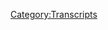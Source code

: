 {{Transcript
    | title         = [[412: March 24-25, 2020]]
    | caption       = [https://knowledgefight.libsyn.com/knowledge-fight-march-24-25-2020 Listen to this episode on Libsyn]
    | episodeNumber = [[412: March 24-25, 2020|412]]
    | length        = 02:11:59
}}

{{MessageBox
    | header     = Warning: Bot Generated Content
    | text       = This transcript was automatically generated by transcription software and likely contains many mistakes and misattributions. Please check the audio for definitive quotes, attribution, and context.
    | image      = N3yvass4myg91.webp
    | imagewidth = 50px
    | id         = warning
}}

{{TranscriptBlock
    | name      = Unknown Speaker
    | timestamp = 00:00:00.000
    | text      = I have great respect for knowledge fight, knowledge fight.
}}

{{TranscriptBlock
    | name      = Unknown Speaker
    | timestamp = 00:00:25.239
    | text      = I'm sick of them posing as if they're the good guys saying we are the bad guys, knowledge
}}

{{TranscriptBlock
    | name      = Unknown Speaker
    | timestamp = 00:00:29.399
    | text      = fight.
}}

{{TranscriptBlock
    | name      = Unknown Speaker
    | timestamp = 00:00:30.399
    | text      = Dan and George, knowledge fight, riddle her, riddle her, riddle her, riddle her, need
}}

{{TranscriptBlock
    | name      = Unknown Speaker
    | timestamp = 00:00:35.359
    | text      = money, riddle her, riddle her, riddle her, Andy in Kansas, Andy in, Andy in, stop it,
}}

{{TranscriptBlock
    | name      = Unknown Speaker
    | timestamp = 00:00:43.159
    | text      = Andy in Kansas, Andy in Kansas, Andy in, Andy in, it's time to pray, Andy in Kansas, you're
}}

{{TranscriptBlock
    | name      = Unknown Speaker
    | timestamp = 00:00:48.280
    | text      = on the air, thanks for holding.
}}

{{TranscriptBlock
    | name      = Unknown Speaker
    | timestamp = 00:00:49.280
    | text      = Hello Alex, I'm a system caller, I'm a huge fan, I love your room, knowledge fight, knowledge
}}

{{TranscriptBlock
    | name      = Unknown Speaker
    | timestamp = 00:00:56.039
    | text      = fight dot com, I love you.
}}

{{TranscriptBlock
    | name      = Unknown Speaker
    | timestamp = 00:00:59.479
    | text      = Hey everybody, welcome back to knowledge fight, I'm Dan, I'm Jordan, we're a couple dudes,
}}

{{TranscriptBlock
    | name      = Unknown Speaker
    | timestamp = 00:01:02.399
    | text      = like to sit around, drink novelty beverages and talk a little bit about Alex Jones, indeed
}}

{{TranscriptBlock
    | name      = Unknown Speaker
    | timestamp = 00:01:05.760
    | text      = we are Dan, Jordan, Dan, Jordan, can I ask you a question, yeah, what's a bright spot
}}

{{TranscriptBlock
    | name      = Unknown Speaker
    | timestamp = 00:01:10.519
    | text      = that's been going on in your life so far?
}}

{{TranscriptBlock
    | name      = Unknown Speaker
    | timestamp = 00:01:12.400
    | text      = This is going to be an iffy bright spot, an iffy bright, what is it, what is an iffy bright
}}

{{TranscriptBlock
    | name      = Unknown Speaker
    | timestamp = 00:01:16.400
    | text      = spot?
}}

{{TranscriptBlock
    | name      = Unknown Speaker
    | timestamp = 00:01:17.400
    | text      = Well it's kind of bright but also a little bit weird, okay, so we were talking on our
}}

{{TranscriptBlock
    | name      = Unknown Speaker
    | timestamp = 00:01:21.519
    | text      = last episode about wrestling theme songs a little bit, of course, and I started to think
}}

{{TranscriptBlock
    | name      = Unknown Speaker
    | timestamp = 00:01:25.060
    | text      = about the time that the WWF put out an album where rappers did the wrestlers theme songs,
}}

{{TranscriptBlock
    | name      = Unknown Speaker
    | timestamp = 00:01:31.879
    | text      = they did rap versions of them, and I started to think about it like, I haven't listened
}}

{{TranscriptBlock
    | name      = Unknown Speaker
    | timestamp = 00:01:35.120
    | text      = to that in a long time, so I went back and listened to it, it's not that great, but I
}}

{{TranscriptBlock
    | name      = Unknown Speaker
    | timestamp = 00:01:38.359
    | text      = started to think about other rap stuff that I haven't heard in years, and that I remembered
}}

{{TranscriptBlock
    | name      = Unknown Speaker
    | timestamp = 00:01:43.640
    | text      = the 69 boys, okay, this is an iffy bright spot, do you remember the 69 boys, I do not
}}

{{TranscriptBlock
    | name      = Unknown Speaker
    | timestamp = 00:01:48.799
    | text      = remember the 69 boys, when I was in high school, we would drive to lunch, and everybody like
}}

{{TranscriptBlock
    | name      = Unknown Speaker
    | timestamp = 00:01:53.840
    | text      = one of the, the guy who drove us to lunch had an album called the wait is over, by the
}}

{{TranscriptBlock
    | name      = Unknown Speaker
    | timestamp = 00:02:00.959
    | text      = 69 boys, and there was a song on it called freak you down to the base, I'm going to play
}}

{{TranscriptBlock
    | name      = Unknown Speaker
    | timestamp = 00:02:06.400
    | text      = you a little sample of it here, how far down is that?
}}

{{TranscriptBlock
    | name      = Unknown Speaker
    | timestamp = 00:02:08.000
    | text      = It's so far down.
}}

{{TranscriptBlock
    | name      = Unknown Speaker
    | timestamp = 00:02:09.000
    | text      = Yeah we very different, that I can't deny, use a big city girl and I'm a country guy,
}}

{{TranscriptBlock
    | name      = Unknown Speaker
    | timestamp = 00:02:23.639
    | text      = and I'll trade about the sop, so about that drop and let's be real for a minute baby,
}}

{{TranscriptBlock
    | name      = Unknown Speaker
    | timestamp = 00:02:26.520
    | text      = look in my face and tell me have you ever been freaked to face, so has a man ever made
}}

{{TranscriptBlock
    | name      = Unknown Speaker
    | timestamp = 00:02:27.520
    | text      = you buckle up at your knees?
}}

{{TranscriptBlock
    | name      = Unknown Speaker
    | timestamp = 00:02:28.520
    | text      = Edit this out, edit this out, somebody stop this, somebody stop him, free me, free me,
}}

{{TranscriptBlock
    | name      = Unknown Speaker
    | timestamp = 00:02:32.520
    | text      = free me, see listen, here's the problem, you were talking over the part that's the most
}}

{{TranscriptBlock
    | name      = Unknown Speaker
    | timestamp = 00:02:37.840
    | text      = awesome about this. I apologize. He says, as a man ever made you buckle up at your knees
}}

{{TranscriptBlock
    | name      = Unknown Speaker
    | timestamp = 00:02:43.159
    | text      = by the way he slowly ate your macaroni and cheese, which is a ridiculous rap lyric. But
}}

{{TranscriptBlock
    | name      = Unknown Speaker
    | timestamp = 00:02:49.159
    | text      = this song, this song is full of food metaphors for sex. Everything is just about fucking,
}}

{{TranscriptBlock
    | name      = Unknown Speaker
    | timestamp = 00:02:55.060
    | text      = but he's talking about like, I'm going to drop my ham hocks and your mustard greens.
}}

{{TranscriptBlock
    | name      = Unknown Speaker
    | timestamp = 00:02:58.400
    | text      = Okay. Okay. It's ridiculous. And so I listened to that. I was like, that's just as fun as
}}

{{TranscriptBlock
    | name      = Unknown Speaker
    | timestamp = 00:03:02.300
    | text      = I remember it in terms of like just being a really ridiculous song. And then I realized
}}

{{TranscriptBlock
    | name      = Unknown Speaker
    | timestamp = 00:03:09.639
    | text      = that that came out in 1998. Oh boy. That's 22 years old, six years into Clinton's presence.
}}

{{TranscriptBlock
    | name      = Unknown Speaker
    | timestamp = 00:03:18.479
    | text      = That's 22. Like when I was born, that amount of time back would have been 1966. Yeah. So
}}

{{TranscriptBlock
    | name      = Unknown Speaker
    | timestamp = 00:03:26.759
    | text      = what I was bored, like the Beatles were putting out albums at the time that it's been since
}}

{{TranscriptBlock
    | name      = Unknown Speaker
    | timestamp = 00:03:31.159
    | text      = the 69 put up to wait is over. So that's my bright spot. They're equal. Yeah. The Beatles
}}

{{TranscriptBlock
    | name      = Unknown Speaker
    | timestamp = 00:03:37.219
    | text      = in the 69 certainly equidestined time, something along those lines. So what about you? I will
}}

{{TranscriptBlock
    | name      = Unknown Speaker
    | timestamp = 00:03:43.120
    | text      = tell you this. Have you ever heard of a awesome games done quick? Yeah, yeah, sure. That's
}}

{{TranscriptBlock
    | name      = Unknown Speaker
    | timestamp = 00:03:47.240
    | text      = a stream kind of thing. Yeah, yeah, yeah. It's a charity where, uh, all these guys speed
}}

{{TranscriptBlock
    | name      = Unknown Speaker
    | timestamp = 00:03:52.960
    | text      = run video games and I watched this one where it was a blind speed race of super Mario maker
}}

{{TranscriptBlock
    | name      = Unknown Speaker
    | timestamp = 00:03:58.599
    | text      = levels and watching these guys just slowly figure out how to get through this impossible
}}

{{TranscriptBlock
    | name      = Unknown Speaker
    | timestamp = 00:04:03.840
    | text      = Mario level is so it's so fun to watch them learn and their little techniques get better
}}

{{TranscriptBlock
    | name      = Unknown Speaker
    | timestamp = 00:04:09.840
    | text      = each and every time. And also it's just mesmerizing the way that everything moves around and they're
}}

{{TranscriptBlock
    | name      = Unknown Speaker
    | timestamp = 00:04:15.319
    | text      = jumping off of the wall. It's, it's very, very fun and soothing. I hate to be this guy.
}}

{{TranscriptBlock
    | name      = Unknown Speaker
    | timestamp = 00:04:20.100
    | text      = You hate to be this guy, but I have recommended those to you repeatedly in the past. What
}}

{{TranscriptBlock
    | name      = Unknown Speaker
    | timestamp = 00:04:24.920
    | text      = the like really, really hard super Mario maker. Yeah, yeah, yeah, yeah. I think we've talked
}}

{{TranscriptBlock
    | name      = Unknown Speaker
    | timestamp = 00:04:28.740
    | text      = about it, but yeah, they are very fun to watch. I wasn't judging you. I'm not trying to take
}}

{{TranscriptBlock
    | name      = Unknown Speaker
    | timestamp = 00:04:33.220
    | text      = it away from you. I appreciate it. They're very fun to watch. Thank you for the recommendation.
}}

{{TranscriptBlock
    | name      = Unknown Speaker
    | timestamp = 00:04:36.839
    | text      = Oh, these are the bright spots, uh, uh, for the day. Yeah. So Jordan, we got an episode
}}

{{TranscriptBlock
    | name      = Unknown Speaker
    | timestamp = 00:04:41.579
    | text      = to go over a today. We're going to be going over March 24th and 25th, 2020. I'm Dan. This
}}

{{TranscriptBlock
    | name      = Unknown Speaker
    | timestamp = 00:04:46.120
    | text      = is 2020. So that would be a Tuesday and Wednesday of this week. All right. Uh, and uh, boy,
}}

{{TranscriptBlock
    | name      = Unknown Speaker
    | timestamp = 00:04:52.560
    | text      = everything has changed. Not only in the real world, but in the world of Alex's narratives.
}}

{{TranscriptBlock
    | name      = Unknown Speaker
    | timestamp = 00:04:56.680
    | text      = Okay. One 80. Okay. So now it's not even happening. Well, sort of. Okay. All right. There is no
}}

{{TranscriptBlock
    | name      = Unknown Speaker
    | timestamp = 00:05:04.100
    | text      = Corona virus. There's a lot of, uh, doubling back on stuff and we'll get down to business
}}

{{TranscriptBlock
    | name      = Unknown Speaker
    | timestamp = 00:05:08.139
    | text      = on that here in a second. But before we do that, take a moment to say thank you to some
}}

{{TranscriptBlock
    | name      = Unknown Speaker
    | timestamp = 00:05:11.019
    | text      = folks who signed up and are supporting the show. So first, David is a deviant. Thank
}}

{{TranscriptBlock
    | name      = Unknown Speaker
    | timestamp = 00:05:14.699
    | text      = you so much. You're now a policy wonk. I'm a policy wonk. Thank you. Deviant David. Thank
}}

{{TranscriptBlock
    | name      = Unknown Speaker
    | timestamp = 00:05:19.100
    | text      = you. Next Sean. Thank you so much. your policy wonk. I'm a policy wonk. Thank you, Sean.
}}

{{TranscriptBlock
    | name      = Unknown Speaker
    | timestamp = 00:05:23.399
    | text      = Next. Jessie. Thank you so much. Your policy wonk. I'm a policy wonk. Thank you very much.
}}

{{TranscriptBlock
    | name      = Unknown Speaker
    | timestamp = 00:05:27.819
    | text      = Jesse. Next Sarah, and it's spelled S a I R a okay. Thank you so much". You are now
}}

{{TranscriptBlock
    | name      = Unknown Speaker
    | timestamp = 00:05:32.759
    | text      = a policy wonk. I'm a policy wonk. Thank you very much Sarah. Now that's deviant. It is
}}

{{TranscriptBlock
    | name      = Unknown Speaker
    | timestamp = 00:05:37.259
    | text      = try as a deviant. Next Anthony. Thank you so much. You are now a policy wonk. I'm a
}}

{{TranscriptBlock
    | name      = Unknown Speaker
    | timestamp = 00:05:42.500
    | text      = policy wonk. Thank you. Anthony. Thank you. Next the long, same Floridian. Thank you so
}}

{{TranscriptBlock
    | name      = Unknown Speaker
    | timestamp = 00:05:46.600
    | text      = much. You are now a policy wonk. I'm a policy wonk. Thank you so much. Thank you so much. I'm going to
}}

{{TranscriptBlock
    | name      = Unknown Speaker
    | timestamp = 00:05:51.160
    | text      = need proof of residence. Next, Max. Thank you so much. You are now a policy wonk. I'm a policy wonk.
}}

{{TranscriptBlock
    | name      = Unknown Speaker
    | timestamp = 00:05:56.759
    | text      = Thank you, Max. And finally, a couple of special thank yous to some folks who donated on an
}}

{{TranscriptBlock
    | name      = Unknown Speaker
    | timestamp = 00:06:01.639
    | text      = elevated level. We appreciate it very much. So first of all, thank you oh so very much. Charlotte,
}}

{{TranscriptBlock
    | name      = Unknown Speaker
    | timestamp = 00:06:05.879
    | text      = you are now a technocrat. And We Play RPGs podcast. Thank you so much. You are now a
}}

{{TranscriptBlock
    | name      = Unknown Speaker
    | timestamp = 00:06:11.079
    | text      = technocrat. I'm a policy wonk. Crikey, mate. That's fantastic. Have yourself a brew. How's
}}

{{TranscriptBlock
    | name      = Unknown Speaker
    | timestamp = 00:06:16.120
    | text      = your 401k doing, bro? All right, we got to go full tilt boogie on this, Watson, all right? Let's just
}}

{{TranscriptBlock
    | name      = Unknown Speaker
    | timestamp = 00:06:20.439
    | text      = get down to business. We ain't making that money off that heroin. Why you pimps so good? My neck
}}

{{TranscriptBlock
    | name      = Unknown Speaker
    | timestamp = 00:06:25.959
    | text      = is freakishly large. I declare info war on you. Thank you so much, Charlotte and We Play RPGs
}}

{{TranscriptBlock
    | name      = Unknown Speaker
    | timestamp = 00:06:32.759
    | text      = podcast. All right. Yes. Thank you very much to the two of you. Thank you so much. Yes. If you're
}}

{{TranscriptBlock
    | name      = Unknown Speaker
    | timestamp = 00:06:36.680
    | text      = out there listening and you're thinking, hey, I enjoy this show. I'd like to support what these
}}

{{TranscriptBlock
    | name      = Unknown Speaker
    | timestamp = 00:06:39.639
    | text      = gents do. You can do that by going to our website. There's a button that says support the show. We'd
}}

{{TranscriptBlock
    | name      = Unknown Speaker
    | timestamp = 00:06:43.800
    | text      = appreciate it. But also if you're feeling so inclined and you have some dispensable money,
}}

{{TranscriptBlock
    | name      = Unknown Speaker
    | timestamp = 00:06:47.959
    | text      = perhaps consider donating to a charity in your area that supports people who are laid off,
}}

{{TranscriptBlock
    | name      = Unknown Speaker
    | timestamp = 00:06:54.040
    | text      = service industry workers or caters to people experiencing homelessness, food shelters,
}}

{{TranscriptBlock
    | name      = Unknown Speaker
    | timestamp = 00:07:00.040
    | text      = food banks, excuse me, stuff like that. There's a lot of people who probably are in more severe
}}

{{TranscriptBlock
    | name      = Unknown Speaker
    | timestamp = 00:07:05.319
    | text      = need than us. Although we do certainly appreciate the thought. Yeah. And organize your friends into
}}

{{TranscriptBlock
    | name      = Unknown Speaker
    | timestamp = 00:07:10.199
    | text      = a rent strike. That's what I would recommend. All right. And you can find more information
}}

{{TranscriptBlock
    | name      = Unknown Speaker
    | timestamp = 00:07:15.240
    | text      = about this by going to number one, the Cheesecake Factory and number two, Jordan's Twitter. That
}}

{{TranscriptBlock
    | name      = Unknown Speaker
    | timestamp = 00:07:20.120
    | text      = sounds like a plan. So Jordan, like I said, today we have a very bizarre situation on Alex's show
}}

{{TranscriptBlock
    | name      = Unknown Speaker
    | timestamp = 00:07:26.680
    | text      = and it starts with him promising to be right on the ball today. All right. Right down the middle.
}}

{{TranscriptBlock
    | name      = Unknown Speaker
    | timestamp = 00:07:32.600
    | text      = Okay. Gonna be good. I trust him. I trust him this time. I believe in him. Gonna do a good job.
}}

{{TranscriptBlock
    | name      = Unknown Speaker
    | timestamp = 00:07:37.399
    | text      = I'm going to be a really good boy today and I'm going to cover all the news. And boy, is it
}}

{{TranscriptBlock
    | name      = Unknown Speaker
    | timestamp = 00:07:43.160
    | text      = amazing. The big giant quadrillion pound enchilada that's sitting in the middle of the living room.
}}

{{TranscriptBlock
    | name      = Unknown Speaker
    | timestamp = 00:07:51.800
    | text      = I like enchiladas. Quadrillion pound elephant sitting on top of that.
}}

{{TranscriptBlock
    | name      = Unknown Speaker
    | timestamp = 00:07:56.680
    | text      = Not going to be able to eat that. The infinity dollar question is where the hell are the
}}

{{TranscriptBlock
    | name      = Unknown Speaker
    | timestamp = 00:08:01.079
    | text      = globalists going to take us? And the answer is right into chaos, wreck and ruin and destruction.
}}

{{TranscriptBlock
    | name      = Unknown Speaker
    | timestamp = 00:08:06.360
    | text      = So he's going to be good today and explain how the globalists are going to take us into wreck
}}

{{TranscriptBlock
    | name      = Unknown Speaker
    | timestamp = 00:08:09.800
    | text      = and ruin. So that's very exciting. That's a very positive message. So we've got going on here is
}}

{{TranscriptBlock
    | name      = Unknown Speaker
    | timestamp = 00:08:15.560
    | text      = that now this is a hoax. The whole thing is a hoax. Well, no, there is a real virus, but being
}}

{{TranscriptBlock
    | name      = Unknown Speaker
    | timestamp = 00:08:21.399
    | text      = afraid of it is a hoax in order for the globalists to take control by way of destroying the economy
}}

{{TranscriptBlock
    | name      = Unknown Speaker
    | timestamp = 00:08:27.480
    | text      = by having people not go to work. Okay. So Alex discusses how this hoax that they're doing,
}}

{{TranscriptBlock
    | name      = Unknown Speaker
    | timestamp = 00:08:33.639
    | text      = the globalists, that is, is now floundering. Isn't it amazing to watch
}}

{{TranscriptBlock
    | name      = Unknown Speaker
    | timestamp = 00:08:40.840
    | text      = the globalist flounder around like this and try one big hoax after another? And now
}}

{{TranscriptBlock
    | name      = Unknown Speaker
    | timestamp = 00:08:48.200
    | text      = their mass hysteria worked at first. But now everybody I talk to is now waking up and just
}}

{{TranscriptBlock
    | name      = Unknown Speaker
    | timestamp = 00:08:55.480
    | text      = saying, this is ridiculous. This is out of control. And the lieutenant governor of Texas
}}

{{TranscriptBlock
    | name      = Unknown Speaker
    | timestamp = 00:08:59.639
    | text      = came out and said, I'm a grandparent. Others are grandparents. We're all talking and we're ready
}}

{{TranscriptBlock
    | name      = Unknown Speaker
    | timestamp = 00:09:04.679
    | text      = to brave this thing that looks like it might kill 1% of people that are above 75 and sick
}}

{{TranscriptBlock
    | name      = Unknown Speaker
    | timestamp = 00:09:10.600
    | text      = for our grandkids because the great depression is going to be a lot worse than that. And Trump
}}

{{TranscriptBlock
    | name      = Unknown Speaker
    | timestamp = 00:09:14.919
    | text      = said it last night in the press conference that Brian Williams attacked that's coming up.
}}

{{TranscriptBlock
    | name      = Unknown Speaker
    | timestamp = 00:09:18.360
    | text      = So Alex has definitely caught the right wing talking points. He has gotten in line with the
}}

{{TranscriptBlock
    | name      = Unknown Speaker
    | timestamp = 00:09:24.039
    | text      = people are like the Tucker's and the the Hannity's who were putting forth the, and his old buddy,
}}

{{TranscriptBlock
    | name      = Unknown Speaker
    | timestamp = 00:09:30.039
    | text      = Glenn Beck and him are in, they're in sync now too. The old people are willing to go and save
}}

{{TranscriptBlock
    | name      = Unknown Speaker
    | timestamp = 00:09:35.399
    | text      = the economy and they'd rather die than see the economy take a hit. So that's cool. It is,
}}

{{TranscriptBlock
    | name      = Unknown Speaker
    | timestamp = 00:09:41.240
    | text      = it is interesting to think about these people being like, you know, who should fight in world
}}

{{TranscriptBlock
    | name      = Unknown Speaker
    | timestamp = 00:09:46.679
    | text      = war one, the elderly, I think we should put them in the front lines. They're willing to sacrifice
}}

{{TranscriptBlock
    | name      = Unknown Speaker
    | timestamp = 00:09:51.799
    | text      = themselves for the good of the country. Right. They have less time left. Put them in the trench.
}}

{{TranscriptBlock
    | name      = Unknown Speaker
    | timestamp = 00:09:57.879
    | text      = Oh no. A million people died. They were going to die in two years anyways. Come on.
}}

{{TranscriptBlock
    | name      = Unknown Speaker
    | timestamp = 00:10:02.120
    | text      = It's really interesting considering the trajectory and the path that we've seen Alex walk down
}}

{{TranscriptBlock
    | name      = Unknown Speaker
    | timestamp = 00:10:06.919
    | text      = and the way that this is, it seems out of step with the path we've been on. It definitely feels
}}

{{TranscriptBlock
    | name      = Unknown Speaker
    | timestamp = 00:10:14.200
    | text      = like, okay, this is the, this is the mood of the right wing culture now. And Alex is falling in
}}

{{TranscriptBlock
    | name      = Unknown Speaker
    | timestamp = 00:10:19.879
    | text      = line with it as opposed to being like his own animal. He's not an iconoclast anymore. It doesn't
}}

{{TranscriptBlock
    | name      = Unknown Speaker
    | timestamp = 00:10:25.080
    | text      = feel like it, but he does believe he has in the same way that whenever the going gets weird,
}}

{{TranscriptBlock
    | name      = Unknown Speaker
    | timestamp = 00:10:31.080
    | text      = the weird turned pro to quote Hunter S. Thompson, the the, if you're all doing that, then Alex has
}}

{{TranscriptBlock
    | name      = Unknown Speaker
    | timestamp = 00:10:37.799
    | text      = to go a little bit beyond that. Absolutely. And so he does kind of get down to that in this clip.
}}

{{TranscriptBlock
    | name      = Unknown Speaker
    | timestamp = 00:10:44.039
    | text      = He insists that what's going on is unconstitutional and that's going to be
}}

{{TranscriptBlock
    | name      = Unknown Speaker
    | timestamp = 00:10:48.279
    | text      = a virus. Well, not the virus, but the response to it. Gotcha. Nobody's bad that wants to be
}}

{{TranscriptBlock
    | name      = Unknown Speaker
    | timestamp = 00:10:53.720
    | text      = upset about it and quarantine themselves, but that's your choice. The forced shutting down
}}

{{TranscriptBlock
    | name      = Unknown Speaker
    | timestamp = 00:11:00.440
    | text      = of society is unconstitutional and it's deadly dangerous. Where point my operations,
}}

{{TranscriptBlock
    | name      = Unknown Speaker
    | timestamp = 00:11:08.039
    | text      = media and warehouses and food are all covered. So I'm not saying, oh, I'm against this because
}}

{{TranscriptBlock
    | name      = Unknown Speaker
    | timestamp = 00:11:13.559
    | text      = it affects us. So he wants to establish, first of all, we'll get back to the
}}

{{TranscriptBlock
    | name      = Unknown Speaker
    | timestamp = 00:11:18.519
    | text      = unconstitutionality question in a moment, but he wants to let you know that this is not because
}}

{{TranscriptBlock
    | name      = Unknown Speaker
    | timestamp = 00:11:23.720
    | text      = my business is affected. No, no, no, absolutely. All the things that I do are completely exempt
}}

{{TranscriptBlock
    | name      = Unknown Speaker
    | timestamp = 00:11:29.480
    | text      = from the shutdown orders. Interesting. Stay at home orders. I'm not worried about it at all.
}}

{{TranscriptBlock
    | name      = Unknown Speaker
    | timestamp = 00:11:34.600
    | text      = Let's see how the next 40 seconds ago. It makes me physically go into a rage
}}

{{TranscriptBlock
    | name      = Unknown Speaker
    | timestamp = 00:11:39.399
    | text      = that art supply shops are going to have to shut today when Austin declares it's only essential
}}

{{TranscriptBlock
    | name      = Unknown Speaker
    | timestamp = 00:11:46.519
    | text      = business to stay open or that Academy was told to close in Dallas, which is a lot more important
}}

{{TranscriptBlock
    | name      = Unknown Speaker
    | timestamp = 00:11:50.840
    | text      = than Walmart. They got a lot of stuff and camping stuff and guns and everything and
}}

{{TranscriptBlock
    | name      = Unknown Speaker
    | timestamp = 00:11:57.080
    | text      = in clothing and don't know if you're just shut and propure in Michigan or other great water filter
}}

{{TranscriptBlock
    | name      = Unknown Speaker
    | timestamp = 00:12:02.360
    | text      = supplier Alexa pure selling out. So I said, well, let's go to propure. This is good. Let's
}}

{{TranscriptBlock
    | name      = Unknown Speaker
    | timestamp = 00:12:07.080
    | text      = promote them. They got, Oh, sorry. Michigan ordered them shut down. I'm reading the letter
}}

{{TranscriptBlock
    | name      = Unknown Speaker
    | timestamp = 00:12:11.480
    | text      = this morning and I literally got angry. Water filters aren't essential, but marijuana within
}}

{{TranscriptBlock
    | name      = Unknown Speaker
    | timestamp = 00:12:19.240
    | text      = 30 seconds of him saying that my business isn't personally affected. It just so happens that one
}}

{{TranscriptBlock
    | name      = Unknown Speaker
    | timestamp = 00:12:24.200
    | text      = of our suppliers is shut down and I'm very mad about that. And all gun stores are spiritually
}}

{{TranscriptBlock
    | name      = Unknown Speaker
    | timestamp = 00:12:30.039
    | text      = his sponsors. So any gun store is not being open is certainly a big slight. Yeah. Um, so yeah,
}}

{{TranscriptBlock
    | name      = Unknown Speaker
    | timestamp = 00:12:35.879
    | text      = he is a probably a little bit misleading there about not being affected by this, but there's
}}

{{TranscriptBlock
    | name      = Unknown Speaker
    | timestamp = 00:12:41.000
    | text      = a five year old out there who can't get his first AK on his fifth birthday. Then what the
}}

{{TranscriptBlock
    | name      = Unknown Speaker
    | timestamp = 00:12:45.159
    | text      = fuck are we doing? That's not America anymore. What are we doing? So, um, these government, uh,
}}

{{TranscriptBlock
    | name      = Unknown Speaker
    | timestamp = 00:12:50.440
    | text      = mandated shutdowns, they're definitely not unconstitutional at this point. We're really
}}

{{TranscriptBlock
    | name      = Unknown Speaker
    | timestamp = 00:12:55.399
    | text      = only seeing state and local governments putting these kinds of shutdowns or, or stay at home
}}

{{TranscriptBlock
    | name      = Unknown Speaker
    | timestamp = 00:13:00.440
    | text      = orders in place. And these are well within the rights that States have to protect the
}}

{{TranscriptBlock
    | name      = Unknown Speaker
    | timestamp = 00:13:04.360
    | text      = community from infectious diseases unconstitutional. No more States rights, Dan,
}}

{{TranscriptBlock
    | name      = Unknown Speaker
    | timestamp = 00:13:08.200
    | text      = according to an article in Politico by UC Davis law professor Elizabeth Joe, this is a part of the
}}

{{TranscriptBlock
    | name      = Unknown Speaker
    | timestamp = 00:13:13.159
    | text      = state's policing power, which was reserved by the 10th amendment. And it's been affirmed in case law
}}

{{TranscriptBlock
    | name      = Unknown Speaker
    | timestamp = 00:13:17.799
    | text      = pretty consistently. The question of whether Trump could do that on a national level. That's an open
}}

{{TranscriptBlock
    | name      = Unknown Speaker
    | timestamp = 00:13:23.720
    | text      = question with experts, not really having a good take on it because there isn't a good precedent.
}}

{{TranscriptBlock
    | name      = Unknown Speaker
    | timestamp = 00:13:27.960
    | text      = Most thinking that he could do it or if he could do it, it would take the form of an executive
}}

{{TranscriptBlock
    | name      = Unknown Speaker
    | timestamp = 00:13:33.000
    | text      = order using this national emergency declaration as the groundwork. The courts could try to challenge
}}

{{TranscriptBlock
    | name      = Unknown Speaker
    | timestamp = 00:13:37.879
    | text      = it, but they might not be quick to do that while the virus situation is still an active threat.
}}

{{TranscriptBlock
    | name      = Unknown Speaker
    | timestamp = 00:13:42.279
    | text      = It'd be kind of complicated, but even if Trump did this, he probably would be unable to do much
}}

{{TranscriptBlock
    | name      = Unknown Speaker
    | timestamp = 00:13:48.120
    | text      = more than encourage every state to just do what California, New York and others are already doing.
}}

{{TranscriptBlock
    | name      = Unknown Speaker
    | timestamp = 00:13:53.320
    | text      = If you were to try to put a lockdown in place in a way that bypasses the state governors,
}}

{{TranscriptBlock
    | name      = Unknown Speaker
    | timestamp = 00:13:58.279
    | text      = being the ones who were making the decision and running their home States, there's a pretty decent
}}

{{TranscriptBlock
    | name      = Unknown Speaker
    | timestamp = 00:14:01.960
    | text      = chance that that would be unconstitutional. It seems like if you were a big state's rights guy,
}}

{{TranscriptBlock
    | name      = Unknown Speaker
    | timestamp = 00:14:06.519
    | text      = you would be more in favor of the states choosing their own path forward, right? Or you could just
}}

{{TranscriptBlock
    | name      = Unknown Speaker
    | timestamp = 00:14:12.840
    | text      = call it all unconstitutional and just use that as a buzzword. Yeah, absolutely. The general point
}}

{{TranscriptBlock
    | name      = Unknown Speaker
    | timestamp = 00:14:17.879
    | text      = here is that nothing that's happening right now is unconstitutional and further there's really
}}

{{TranscriptBlock
    | name      = Unknown Speaker
    | timestamp = 00:14:22.840
    | text      = nothing that can happen that would be unconstitutional that would not be initiated by
}}

{{TranscriptBlock
    | name      = Unknown Speaker
    | timestamp = 00:14:28.279
    | text      = Trump. Congress doesn't have the authority to lock down the country, but it could grant Trump
}}

{{TranscriptBlock
    | name      = Unknown Speaker
    | timestamp = 00:14:32.840
    | text      = the authority to do that, though it probably wouldn't do that unless he requested it. He
}}

{{TranscriptBlock
    | name      = Unknown Speaker
    | timestamp = 00:14:37.240
    | text      = could release an executive order. Outside of that, what we would see is just state governors
}}

{{TranscriptBlock
    | name      = Unknown Speaker
    | timestamp = 00:14:42.360
    | text      = utilizing their 10th amendment powers to protect their residents. And as you pointed out, Alex
}}

{{TranscriptBlock
    | name      = Unknown Speaker
    | timestamp = 00:14:46.679
    | text      = should be totally fine with that. He yells about state's rights all the fucking time. Nope,
}}

{{TranscriptBlock
    | name      = Unknown Speaker
    | timestamp = 00:14:49.799
    | text      = unconstitutional under clause two of section one, where it says the constitution is whatever we say
}}

{{TranscriptBlock
    | name      = Unknown Speaker
    | timestamp = 00:14:57.960
    | text      = it is. Sure. On whatever day. If you're a right-wing propagandist, otherwise you're not
}}

{{TranscriptBlock
    | name      = Unknown Speaker
    | timestamp = 00:15:03.480
    | text      = allowed to look at this document. Pretty sure that's the constitution. I'm pretty sure that's
}}

{{TranscriptBlock
    | name      = Unknown Speaker
    | timestamp = 00:15:06.840
    | text      = what it says. So Alex is really pushing pretty good on this. People want to die or risk death
}}

{{TranscriptBlock
    | name      = Unknown Speaker
    | timestamp = 00:15:14.679
    | text      = in order to make sure that the economy keeps humming along just great. And we start to see
}}

{{TranscriptBlock
    | name      = Unknown Speaker
    | timestamp = 00:15:20.039
    | text      = the way that this narrative is going to take shape over the course of this episode. I got a call
}}

{{TranscriptBlock
    | name      = Unknown Speaker
    | timestamp = 00:15:24.919
    | text      = yesterday from one of my lawyers, who I've known about six years. He's a good guy, but he's a big
}}

{{TranscriptBlock
    | name      = Unknown Speaker
    | timestamp = 00:15:29.960
    | text      = Democrat. Means well, kind of an old-fashioned Democrat. Means well. Yellow dog Democrat here
}}

{{TranscriptBlock
    | name      = Unknown Speaker
    | timestamp = 00:15:34.360
    | text      = in Texas. He said, I'm kind of thinking Trump's right. I'm looking at my 401k and I'm looking
}}

{{TranscriptBlock
    | name      = Unknown Speaker
    | timestamp = 00:15:40.279
    | text      = at my first grandchild coming and I'm looking at depression and what that'll do and how millions
}}

{{TranscriptBlock
    | name      = Unknown Speaker
    | timestamp = 00:15:45.879
    | text      = died of starvation during that. Did you know millions died during the great depression
}}

{{TranscriptBlock
    | name      = Unknown Speaker
    | timestamp = 00:15:52.039
    | text      = starvation? I'm like, no, I didn't know that because I'm hearing my own information come back
}}

{{TranscriptBlock
    | name      = Unknown Speaker
    | timestamp = 00:15:55.720
    | text      = at me. That's when you know you're successful. And I go, did you hear that from me? He goes, no,
}}

{{TranscriptBlock
    | name      = Unknown Speaker
    | timestamp = 00:15:59.559
    | text      = no. I was talking to some of the other lawyers. He said, I do think we just can't shut everything
}}

{{TranscriptBlock
    | name      = Unknown Speaker
    | timestamp = 00:16:05.399
    | text      = down for months and months. I mean, China is already open for business. And he goes,
}}

{{TranscriptBlock
    | name      = Unknown Speaker
    | timestamp = 00:16:10.919
    | text      = I think Trump's right. I mean, we just can't indefinitely shut everything down.
}}

{{TranscriptBlock
    | name      = Unknown Speaker
    | timestamp = 00:16:15.879
    | text      = This lawyer does not exist. This is just Alex doing a voice to repeat his own talking points
}}

{{TranscriptBlock
    | name      = Unknown Speaker
    | timestamp = 00:16:20.919
    | text      = and the guys of some big Democrat lawyer that he knows. Yeah, such bullshit. What are you? Oh,
}}

{{TranscriptBlock
    | name      = Unknown Speaker
    | timestamp = 00:16:26.919
    | text      = Alex, did you know that seven million died of starvation in the great depression?
}}

{{TranscriptBlock
    | name      = Unknown Speaker
    | timestamp = 00:16:33.000
    | text      = A very common thing to know for a lot of lawyers. Did you know that lawyers get
}}

{{TranscriptBlock
    | name      = Unknown Speaker
    | timestamp = 00:16:36.679
    | text      = together on their off hours and talk about the great depression and casualties? Did you
}}

{{TranscriptBlock
    | name      = Unknown Speaker
    | timestamp = 00:16:40.679
    | text      = know in order to pass the bar, you have to study profit? Such bullshit doesn't exist. That's only
}}

{{TranscriptBlock
    | name      = Unknown Speaker
    | timestamp = 00:16:49.399
    | text      = in Texas that you have to study profit, but you're going to start to see over the course of this in
}}

{{TranscriptBlock
    | name      = Unknown Speaker
    | timestamp = 00:16:53.480
    | text      = terms of rationalizing that notion of we need to put everyone back to work now, damn the torpedoes
}}

{{TranscriptBlock
    | name      = Unknown Speaker
    | timestamp = 00:17:00.600
    | text      = who care about the consequences or the dangers of the virus, the coronavirus, put everyone back to
}}

{{TranscriptBlock
    | name      = Unknown Speaker
    | timestamp = 00:17:07.000
    | text      = work because if the economy falls apart, we'll have a great depression. Seven million will starve
}}

{{TranscriptBlock
    | name      = Unknown Speaker
    | timestamp = 00:17:10.839
    | text      = to death. It's where the cure is worse than the disease. Right. So that fake statistic is going
}}

{{TranscriptBlock
    | name      = Unknown Speaker
    | timestamp = 00:17:16.599
    | text      = to become a very important part of his rationalization. Fake statistics are a huge
}}

{{TranscriptBlock
    | name      = Unknown Speaker
    | timestamp = 00:17:21.400
    | text      = part of his rationalization. Yep. And just like viruses mutate, you know how they do that? So do
}}

{{TranscriptBlock
    | name      = Unknown Speaker
    | timestamp = 00:17:29.720
    | text      = sales pitches. Okay. Alex is in a position now where a lot of his normal avenues for making
}}

{{TranscriptBlock
    | name      = Unknown Speaker
    | timestamp = 00:17:35.799
    | text      = money during this crisis have been cut off. He's gotten a very stern warning from the New York
}}

{{TranscriptBlock
    | name      = Unknown Speaker
    | timestamp = 00:17:40.039
    | text      = Attorney General's office and he can't really sell things like his silver the way he was before.
}}

{{TranscriptBlock
    | name      = Unknown Speaker
    | timestamp = 00:17:46.279
    | text      = Yeah. He's artificially increased the demand so high on the supply of the food supplier that
}}

{{TranscriptBlock
    | name      = Unknown Speaker
    | timestamp = 00:17:52.759
    | text      = they've had to not allow him to take orders anymore. So he is in a position where like,
}}

{{TranscriptBlock
    | name      = Unknown Speaker
    | timestamp = 00:17:58.279
    | text      = well, I can't do that. But as we saw in our last episode, he's now realized that this chloroquine
}}

{{TranscriptBlock
    | name      = Unknown Speaker
    | timestamp = 00:18:04.440
    | text      = that Trump was promoting, it involves zinc and he sells the real red pill, which includes zinc.
}}

{{TranscriptBlock
    | name      = Unknown Speaker
    | timestamp = 00:18:11.160
    | text      = Right. And so he's going really, he's going hard in the fake bowl into like, well, now it's time
}}

{{TranscriptBlock
    | name      = Unknown Speaker
    | timestamp = 00:18:16.359
    | text      = to sell zinc. And they won't tell you the science that zinc if taken preventatively before you get
}}

{{TranscriptBlock
    | name      = Unknown Speaker
    | timestamp = 00:18:22.680
    | text      = sick, depending on the study you look at is between 97 and 99% effective with viruses period.
}}

{{TranscriptBlock
    | name      = Unknown Speaker
    | timestamp = 00:18:31.240
    | text      = Look it up, type in the zinc antiviral and you will see it for yourself. And what does chloroquil
}}

{{TranscriptBlock
    | name      = Unknown Speaker
    | timestamp = 00:18:40.440
    | text      = do? Chloroquine? It is simply a medical version of what is in the tonic that you get at the store.
}}

{{TranscriptBlock
    | name      = Unknown Speaker
    | timestamp = 00:18:51.880
    | text      = Wow. British government learned that it was anti-malarial and their troops all over the
}}

{{TranscriptBlock
    | name      = Unknown Speaker
    | timestamp = 00:18:56.279
    | text      = equatorial world 200 years ago, one of their gin, the army drank gin. Alex goes on a rant about gin
}}

{{TranscriptBlock
    | name      = Unknown Speaker
    | timestamp = 00:19:04.359
    | text      = and tonics a lot on this episode. He just repeatedly is like this chloroquine is just like
}}

{{TranscriptBlock
    | name      = Unknown Speaker
    | timestamp = 00:19:10.359
    | text      = drinking tonic water. Man, is he trying to get as many letters from attorneys general that he can?
}}

{{TranscriptBlock
    | name      = Unknown Speaker
    | timestamp = 00:19:15.559
    | text      = Is he trying to build a collection there? He seems to be like a dog going up to an invisible
}}

{{TranscriptBlock
    | name      = Unknown Speaker
    | timestamp = 00:19:21.559
    | text      = electric fence, getting shocked and then like trying to go a little bit to the side,
}}

{{TranscriptBlock
    | name      = Unknown Speaker
    | timestamp = 00:19:26.519
    | text      = just constantly like, is this okay? This fence is a giant circle, but what if I just go inch by
}}

{{TranscriptBlock
    | name      = Unknown Speaker
    | timestamp = 00:19:32.599
    | text      = inch? Eventually I'll find every part of the circle, right? Yeah. So now it's all about selling
}}

{{TranscriptBlock
    | name      = Unknown Speaker
    | timestamp = 00:19:36.839
    | text      = the zinc. And I was able to find some studies that seem to suggest that zinc supplementation
}}

{{TranscriptBlock
    | name      = Unknown Speaker
    | timestamp = 00:19:41.640
    | text      = could have an effect on preventing things like the common cold. So I'm not going to get too bogged
}}

{{TranscriptBlock
    | name      = Unknown Speaker
    | timestamp = 00:19:45.400
    | text      = down in Alex's shamelessly transparent attempt to sell the real red pill. Yeah. I think that he's
}}

{{TranscriptBlock
    | name      = Unknown Speaker
    | timestamp = 00:19:50.039
    | text      = going a little bit overboard, but whatever. I'm more interested in the fact that he's still pushing
}}

{{TranscriptBlock
    | name      = Unknown Speaker
    | timestamp = 00:19:54.759
    | text      = the chloroquine, particularly considering he called it chloroquil, which doesn't inspire
}}

{{TranscriptBlock
    | name      = Unknown Speaker
    | timestamp = 00:19:59.000
    | text      = confidence that he has a good handle on his night quill day quill chloroquil. It all makes sense.
}}

{{TranscriptBlock
    | name      = Unknown Speaker
    | timestamp = 00:20:03.319
    | text      = By the time we'd recorded our last episode, there had been two non-fatal overdoses in Nigeria from
}}

{{TranscriptBlock
    | name      = Unknown Speaker
    | timestamp = 00:20:07.880
    | text      = people taking the irresponsible advice to take chloroquine to treat or prevent the coronavirus.
}}

{{TranscriptBlock
    | name      = Unknown Speaker
    | timestamp = 00:20:12.680
    | text      = But since then, a 68 year old man in Arizona died after taking chloroquine phosphate and
}}

{{TranscriptBlock
    | name      = Unknown Speaker
    | timestamp = 00:20:18.039
    | text      = his 61 year old wife was sent to the hospital in critical condition. She survived and explained
}}

{{TranscriptBlock
    | name      = Unknown Speaker
    | timestamp = 00:20:23.000
    | text      = their actions by saying, quote, we saw Trump on TV, every channel and all his buddies said that
}}

{{TranscriptBlock
    | name      = Unknown Speaker
    | timestamp = 00:20:27.640
    | text      = it was safe. Trump kept saying it was basically pretty much a cure. Alex is one of those buddies,
}}

{{TranscriptBlock
    | name      = Unknown Speaker
    | timestamp = 00:20:33.960
    | text      = maybe not the ones that she saw, but he's playing the same games as all of them. News broke about
}}

{{TranscriptBlock
    | name      = Unknown Speaker
    | timestamp = 00:20:39.079
    | text      = the couple at least a day before the episode that we're listening to right now. The advice has taken
}}

{{TranscriptBlock
    | name      = Unknown Speaker
    | timestamp = 00:20:44.759
    | text      = at least one life and sent others to the hospital and Alex is comparing it to quinine being in tonic
}}

{{TranscriptBlock
    | name      = Unknown Speaker
    | timestamp = 00:20:49.559
    | text      = water. This is absolutely staggering levels of irresponsibility that he has on display here.
}}

{{TranscriptBlock
    | name      = Unknown Speaker
    | timestamp = 00:20:54.039
    | text      = It's just, you couldn't do a worse job if you tried. Yeah, you know, I think a lot of people
}}

{{TranscriptBlock
    | name      = Unknown Speaker
    | timestamp = 00:20:59.400
    | text      = are willing to sacrifice themselves so the Dow doesn't go down a percentage point, but what we
}}

{{TranscriptBlock
    | name      = Unknown Speaker
    | timestamp = 00:21:04.519
    | text      = don't know is that also Republicans are willing to kill themselves to make sure that it doesn't
}}

{{TranscriptBlock
    | name      = Unknown Speaker
    | timestamp = 00:21:08.920
    | text      = go down a percentage. You didn't know that. Did not know. Yeah, see, it's very, it's very crucial,
}}

{{TranscriptBlock
    | name      = Unknown Speaker
    | timestamp = 00:21:14.680
    | text      = crucial. Uh-huh, yep. So this is a psy-op that's going on. Sure, sure. Apparently, according to
}}

{{TranscriptBlock
    | name      = Unknown Speaker
    | timestamp = 00:21:21.640
    | text      = Alex and also Trump knows that it's a psy-op, which is weird. Trump knows so much that doesn't
}}

{{TranscriptBlock
    | name      = Unknown Speaker
    | timestamp = 00:21:29.960
    | text      = seem to exist or happen. Yeah, and this is where we get into the other element of the,
}}

{{TranscriptBlock
    | name      = Unknown Speaker
    | timestamp = 00:21:34.920
    | text      = ah, the virus is no big deal narrative. President Trump understands this is a psy-op,
}}

{{TranscriptBlock
    | name      = Unknown Speaker
    | timestamp = 00:21:41.400
    | text      = so he's been in a balancing act where he responded to the virus that does kill people and is a
}}

{{TranscriptBlock
    | name      = Unknown Speaker
    | timestamp = 00:21:48.039
    | text      = serious issue. It's the hype saying it's the end of the world that's the hoax and the psy-op.
}}

{{TranscriptBlock
    | name      = Unknown Speaker
    | timestamp = 00:21:54.759
    | text      = He knows that China's already ramping up, ignoring the virus over there. They've only lost about
}}

{{TranscriptBlock
    | name      = Unknown Speaker
    | timestamp = 00:21:59.079
    | text      = 4,000. Italy's over 5,000 now because they have the oldest population in Europe and because they
}}

{{TranscriptBlock
    | name      = Unknown Speaker
    | timestamp = 00:22:05.000
    | text      = all live third, fourth generation together in the same small apartments. They lose 70,000 on average
}}

{{TranscriptBlock
    | name      = Unknown Speaker
    | timestamp = 00:22:10.039
    | text      = a year from the flu there and so they've lost 5,000 from this. Firstly, this is not a psy-op
}}

{{TranscriptBlock
    | name      = Unknown Speaker
    | timestamp = 00:22:17.480
    | text      = and if the psy-op is supposed to be portraying the situation that it's the end of the world,
}}

{{TranscriptBlock
    | name      = Unknown Speaker
    | timestamp = 00:22:21.319
    | text      = I only know one fucking person who said it's over for humanity. There will only be lone survivors.
}}

{{TranscriptBlock
    | name      = Unknown Speaker
    | timestamp = 00:22:27.160
    | text      = So I guess Infowars is the tip of the spear on the psy-op. We've already established that our
}}

{{TranscriptBlock
    | name      = Unknown Speaker
    | timestamp = 00:22:32.359
    | text      = boy Mike Adams is a globalist for sure. And he's working for China. Absolutely. He's the mainstream
}}

{{TranscriptBlock
    | name      = Unknown Speaker
    | timestamp = 00:22:37.400
    | text      = media. Of course. Yeah. I wanted to take a moment to address Alex's dumb dumb idea that this is just
}}

{{TranscriptBlock
    | name      = Unknown Speaker
    | timestamp = 00:22:42.359
    | text      = like the flu, which he's insinuating at the end of that clip and he does say pretty consistently,
}}

{{TranscriptBlock
    | name      = Unknown Speaker
    | timestamp = 00:22:48.440
    | text      = or at least comparing flu deaths to this. I talked to my aunt last night and she told me that.
}}

{{TranscriptBlock
    | name      = Unknown Speaker
    | timestamp = 00:22:53.480
    | text      = Yeah. Like Jesus fucking Christ. Yeah. I think that your aunt and a lot of folks on Twitter
}}

{{TranscriptBlock
    | name      = Unknown Speaker
    | timestamp = 00:22:59.079
    | text      = have this narrative in their head and they can't seem to get past this thing. And from what I can
}}

{{TranscriptBlock
    | name      = Unknown Speaker
    | timestamp = 00:23:05.000
    | text      = tell, the only thing this argument is based on is a raw number of deaths that come from the flu each
}}

{{TranscriptBlock
    | name      = Unknown Speaker
    | timestamp = 00:23:09.319
    | text      = year. This is a really incomplete way of looking at the situation. And there's a couple of really
}}

{{TranscriptBlock
    | name      = Unknown Speaker
    | timestamp = 00:23:13.640
    | text      = important considerations to keep in mind to help understand why this coronavirus is definitely not
}}

{{TranscriptBlock
    | name      = Unknown Speaker
    | timestamp = 00:23:18.200
    | text      = like the flu. And if not taken seriously, it will be much worse. The first and easiest to understand
}}

{{TranscriptBlock
    | name      = Unknown Speaker
    | timestamp = 00:23:24.440
    | text      = element of this is they have a very different fatality rate. The two conditions, the flu has
}}

{{TranscriptBlock
    | name      = Unknown Speaker
    | timestamp = 00:23:30.440
    | text      = approximately a 0.1% fatality rate, whereas the bottom estimates for the coronavirus are at about
}}

{{TranscriptBlock
    | name      = Unknown Speaker
    | timestamp = 00:23:35.559
    | text      = 1%. But some countries are showing significantly higher numbers than that. On just that level,
}}

{{TranscriptBlock
    | name      = Unknown Speaker
    | timestamp = 00:23:40.599
    | text      = it's at least 10 times deadlier for people who get infected. On top of that, you have a higher
}}

{{TranscriptBlock
    | name      = Unknown Speaker
    | timestamp = 00:23:45.880
    | text      = estimated transmission rate from coronavirus than from the flu. Each person who has the flu
}}

{{TranscriptBlock
    | name      = Unknown Speaker
    | timestamp = 00:23:50.759
    | text      = generally will give it to 1.3 people compared to the at least two people that are infected from
}}

{{TranscriptBlock
    | name      = Unknown Speaker
    | timestamp = 00:23:56.359
    | text      = each person who has the coronavirus. Each person who has the virus will on average give it to two
}}

{{TranscriptBlock
    | name      = Unknown Speaker
    | timestamp = 00:24:00.920
    | text      = people, and that's triple the number of cases in each iteration. Yeah, that's how exponential
}}

{{TranscriptBlock
    | name      = Unknown Speaker
    | timestamp = 00:24:07.480
    | text      = growth works. Yeah, but that estimate might actually be really low. And part of what makes
}}

{{TranscriptBlock
    | name      = Unknown Speaker
    | timestamp = 00:24:12.519
    | text      = things really scary is that the coronavirus has an incubation period that can last up to 14 days,
}}

{{TranscriptBlock
    | name      = Unknown Speaker
    | timestamp = 00:24:17.480
    | text      = as opposed to the about four-day window for the flu. This incubation period is the period where
}}

{{TranscriptBlock
    | name      = Unknown Speaker
    | timestamp = 00:24:22.920
    | text      = a person could be asymptomatic, have no idea they have the virus, but be contagious the entire time.
}}

{{TranscriptBlock
    | name      = Unknown Speaker
    | timestamp = 00:24:27.799
    | text      = Because of this longer incubation period, the cases that we're seeing arrive in the hospital
}}

{{TranscriptBlock
    | name      = Unknown Speaker
    | timestamp = 00:24:32.279
    | text      = today may be people who have been sick and not known it for two weeks. During that time,
}}

{{TranscriptBlock
    | name      = Unknown Speaker
    | timestamp = 00:24:37.160
    | text      = it's possible that they spread the virus to a bunch of other people who we won't know are
}}

{{TranscriptBlock
    | name      = Unknown Speaker
    | timestamp = 00:24:40.680
    | text      = sick until a week or two from now. It may already be too late to do anything about where we'll be
}}

{{TranscriptBlock
    | name      = Unknown Speaker
    | timestamp = 00:24:45.799
    | text      = in two weeks, but it's not too late to make sure that three weeks or a month from now,
}}

{{TranscriptBlock
    | name      = Unknown Speaker
    | timestamp = 00:24:49.960
    | text      = things are not continuing down that same horrible path. And that's why we should get back to work
}}

{{TranscriptBlock
    | name      = Unknown Speaker
    | timestamp = 00:24:54.680
    | text      = next week. Makes sense. Because math. Right. One of the things that makes this path so bad
}}

{{TranscriptBlock
    | name      = Unknown Speaker
    | timestamp = 00:25:00.119
    | text      = that you could be on is that people who have coronavirus are approximately 10 times more
}}

{{TranscriptBlock
    | name      = Unknown Speaker
    | timestamp = 00:25:04.440
    | text      = likely to require hospitalization than people who come down with the flu. Because of this,
}}

{{TranscriptBlock
    | name      = Unknown Speaker
    | timestamp = 00:25:09.559
    | text      = if cases spike very fast, it has the potential to completely overwhelm the hospital system in
}}

{{TranscriptBlock
    | name      = Unknown Speaker
    | timestamp = 00:25:13.720
    | text      = the country, at which point things have the possibility of deteriorating dramatically.
}}

{{TranscriptBlock
    | name      = Unknown Speaker
    | timestamp = 00:25:18.200
    | text      = Especially considering that at the point the hospitals are overwhelmed, there are still going
}}

{{TranscriptBlock
    | name      = Unknown Speaker
    | timestamp = 00:25:22.440
    | text      = to be more patients coming in, and people who are coming in with things that aren't coronavirus
}}

{{TranscriptBlock
    | name      = Unknown Speaker
    | timestamp = 00:25:26.519
    | text      = related. Wrong. If there's anything I know about America's healthcare system as it stands right
}}

{{TranscriptBlock
    | name      = Unknown Speaker
    | timestamp = 00:25:31.799
    | text      = now, it is set up for any challenge, Dan. Infinite possibilities. Any challenge. That's why
}}

{{TranscriptBlock
    | name      = Unknown Speaker
    | timestamp = 00:25:37.799
    | text      = Americans spend more on healthcare than anybody else in the world, to make sure that when an
}}

{{TranscriptBlock
    | name      = Unknown Speaker
    | timestamp = 00:25:42.440
    | text      = outbreak like this happens, we don't have to worry about it, Dan. Totally. Now, you can add on top
}}

{{TranscriptBlock
    | name      = Unknown Speaker
    | timestamp = 00:25:47.799
    | text      = of that the fact that people with coronavirus require a longer and more intensive hospitalization
}}

{{TranscriptBlock
    | name      = Unknown Speaker
    | timestamp = 00:25:51.960
    | text      = than do most patients who come in for the flu. A limited sample study published in the
}}

{{TranscriptBlock
    | name      = Unknown Speaker
    | timestamp = 00:25:57.319
    | text      = Journal of the American Medical Association found a median length of stay for coronavirus patients
}}

{{TranscriptBlock
    | name      = Unknown Speaker
    | timestamp = 00:26:02.039
    | text      = to be 10 days, as compared to an average of 6.3 days for the flu, according to a 2015-2016 set of
}}

{{TranscriptBlock
    | name      = Unknown Speaker
    | timestamp = 00:26:09.160
    | text      = data from the Healthcare Cost and Utilization Project. The coronavirus spreads more, incubates
}}

{{TranscriptBlock
    | name      = Unknown Speaker
    | timestamp = 00:26:14.920
    | text      = for longer, thus giving a longer contagion window, hospitalizes more, and causes longer hospital
}}

{{TranscriptBlock
    | name      = Unknown Speaker
    | timestamp = 00:26:20.039
    | text      = stays in patients who do end up requiring medical care. All of these variables combined are
}}

{{TranscriptBlock
    | name      = Unknown Speaker
    | timestamp = 00:26:25.319
    | text      = unsustainable at a certain point. And you can easily imagine how this will have all sorts of
}}

{{TranscriptBlock
    | name      = Unknown Speaker
    | timestamp = 00:26:29.559
    | text      = ripple effects. It could end up being horrific. Not least among them, all of the other needs of
}}

{{TranscriptBlock
    | name      = Unknown Speaker
    | timestamp = 00:26:35.079
    | text      = the medical system that would be left on. And, oh, all of the flu, people. Because it's not like this
}}

{{TranscriptBlock
    | name      = Unknown Speaker
    | timestamp = 00:26:41.799
    | text      = is replacing the flu. No, it gets rid of the flu. The coronavirus eats the flu virus. It's not like this is our
}}

{{TranscriptBlock
    | name      = Unknown Speaker
    | timestamp = 00:26:47.160
    | text      = flu this year. There's also people getting influenza. No, there's no flu on top of a coronavirus. You can
}}

{{TranscriptBlock
    | name      = Unknown Speaker
    | timestamp = 00:26:52.839
    | text      = only have one virus at a time, Dan. That's the rule. Unconstitutional to have more than two viruses.
}}

{{TranscriptBlock
    | name      = Unknown Speaker
    | timestamp = 00:26:58.680
    | text      = Oh, that's a good point. It isn't the Constitution. So the flu is no joke, and I'm not here to say it's not an issue.
}}

{{TranscriptBlock
    | name      = Unknown Speaker
    | timestamp = 00:27:02.839
    | text      = But anytime you hear someone compare our current situation to the flu, they're either a complete
}}

{{TranscriptBlock
    | name      = Unknown Speaker
    | timestamp = 00:27:06.599
    | text      = psychopath or they have no idea what they're talking about. Cowards like Alex hide behind this
}}

{{TranscriptBlock
    | name      = Unknown Speaker
    | timestamp = 00:27:10.759
    | text      = sort of bullshit about there being like 50,000 deaths from the flu a year in America. That
}}

{{TranscriptBlock
    | name      = Unknown Speaker
    | timestamp = 00:27:15.559
    | text      = statistic isn't accurate. And even if it were, do you think he would change his tune if like
}}

{{TranscriptBlock
    | name      = Unknown Speaker
    | timestamp = 00:27:19.559
    | text      = 55,000 people end up dead from the coronavirus? Oh, absolutely. It's just a mask. He'd change his mind.
}}

{{TranscriptBlock
    | name      = Unknown Speaker
    | timestamp = 00:27:24.440
    | text      = No. Absolutely. So some of his information is a little bit wrong. For one, Japan has a higher
}}

{{TranscriptBlock
    | name      = Unknown Speaker
    | timestamp = 00:27:30.119
    | text      = proportion of people over the age of 65 than Italy, but that's not in Europe. Race-specific
}}

{{TranscriptBlock
    | name      = Unknown Speaker
    | timestamp = 00:27:34.759
    | text      = bioweapon. If you're going by median age, Germany and Monaco both have populations that
}}

{{TranscriptBlock
    | name      = Unknown Speaker
    | timestamp = 00:27:40.039
    | text      = are older than Italy, so those are in Europe. Also, Alex's stat about 70,000 flu deaths a year
}}

{{TranscriptBlock
    | name      = Unknown Speaker
    | timestamp = 00:27:45.640
    | text      = in Italy is completely incorrect. It comes from him not knowing how to read. There was a study
}}

{{TranscriptBlock
    | name      = Unknown Speaker
    | timestamp = 00:27:51.480
    | text      = that was published in November 2019 in the International Journal of Infectious Diseases
}}

{{TranscriptBlock
    | name      = Unknown Speaker
    | timestamp = 00:27:55.480
    | text      = that showed a total of 68,000 flu deaths in Italy during the time period it studied. I'm fairly
}}

{{TranscriptBlock
    | name      = Unknown Speaker
    | timestamp = 00:28:01.000
    | text      = certain that this is his source, but what he fails to point out is that this study covered the period
}}

{{TranscriptBlock
    | name      = Unknown Speaker
    | timestamp = 00:28:05.480
    | text      = of winter 2013 through the end of flu season 2017. Every year. What? That's four years? Yeah. Okay,
}}

{{TranscriptBlock
    | name      = Unknown Speaker
    | timestamp = 00:28:13.799
    | text      = so that's what? 280,000 deaths per year? No, no. You're multiplying instead of subtracting
}}

{{TranscriptBlock
    | name      = Unknown Speaker
    | timestamp = 00:28:20.920
    | text      = or dividing. Also, it really needs to be pointed out that this study was an estimate. They took all
}}

{{TranscriptBlock
    | name      = Unknown Speaker
    | timestamp = 00:28:28.440
    | text      = cause fatality data from the country and then combined it with the rates of people getting
}}

{{TranscriptBlock
    | name      = Unknown Speaker
    | timestamp = 00:28:32.519
    | text      = in influenza-like illnesses and estimated that there would be 68,000 deaths attributable to the
}}

{{TranscriptBlock
    | name      = Unknown Speaker
    | timestamp = 00:28:37.799
    | text      = flu in that five-year span. The study literally says, quote, the study should be validated using
}}

{{TranscriptBlock
    | name      = Unknown Speaker
    | timestamp = 00:28:43.559
    | text      = cause-specific mortality data, which, however, was not available for the entire study period.
}}

{{TranscriptBlock
    | name      = Unknown Speaker
    | timestamp = 00:28:48.920
    | text      = Gotcha. No matter how you slice it, Alex's number is completely false in the context he's providing
}}

{{TranscriptBlock
    | name      = Unknown Speaker
    | timestamp = 00:28:53.640
    | text      = it in. And actually, according to that very study, the 2013-2014 flu season during that time,
}}

{{TranscriptBlock
    | name      = Unknown Speaker
    | timestamp = 00:29:00.039
    | text      = there were 7,027 deaths in Italy attributable to the flu. As of the time that I was preparing this
}}

{{TranscriptBlock
    | name      = Unknown Speaker
    | timestamp = 00:29:06.200
    | text      = episode, it's higher now, but there were 7,503 deaths from the coronavirus in Italy. So,
}}

{{TranscriptBlock
    | name      = Unknown Speaker
    | timestamp = 00:29:12.200
    | text      = already higher than that for the year. The psyop is not the media saying that this is the end of
}}

{{TranscriptBlock
    | name      = Unknown Speaker
    | timestamp = 00:29:17.559
    | text      = the world because the media isn't saying that. Alex Jones and his friends were a couple months
}}

{{TranscriptBlock
    | name      = Unknown Speaker
    | timestamp = 00:29:22.039
    | text      = ago. The psyop is people like Alex and most of the right-wing media trying to convince their
}}

{{TranscriptBlock
    | name      = Unknown Speaker
    | timestamp = 00:29:26.440
    | text      = audiences that reality isn't reality. It's a game that they play so often, and generally they get
}}

{{TranscriptBlock
    | name      = Unknown Speaker
    | timestamp = 00:29:31.079
    | text      = away with it because they're yelling about stuff like the war on Christmas, some other boutique
}}

{{TranscriptBlock
    | name      = Unknown Speaker
    | timestamp = 00:29:35.000
    | text      = concern that's completely made up. Absolutely. This one is not, and no amount of yelling,
}}

{{TranscriptBlock
    | name      = Unknown Speaker
    | timestamp = 00:29:39.799
    | text      = it's just like the flu, go back to work, is going to make things right. It's not like... Nope. It
}}

{{TranscriptBlock
    | name      = Unknown Speaker
    | timestamp = 00:29:45.240
    | text      = doesn't play by the same rules as these other propaganda narratives. It really does feel like
}}

{{TranscriptBlock
    | name      = Unknown Speaker
    | timestamp = 00:29:49.240
    | text      = this is a... It's almost like the culmination of all right-wing propaganda is to eventually
}}

{{TranscriptBlock
    | name      = Unknown Speaker
    | timestamp = 00:29:57.319
    | text      = get its people to kill themselves. It's almost like Fox News was a false flag to kill the elderly
}}

{{TranscriptBlock
    | name      = Unknown Speaker
    | timestamp = 00:30:04.599
    | text      = at the end of the day. They started it 20 years ago and they're like, okay, we're going to have
}}

{{TranscriptBlock
    | name      = Unknown Speaker
    | timestamp = 00:30:10.039
    | text      = too many old people. It's just going to happen. We got to do something about this. I have a new
}}

{{TranscriptBlock
    | name      = Unknown Speaker
    | timestamp = 00:30:15.000
    | text      = plan. We're going to get a black president and we're going to lose people's minds and then kill
}}

{{TranscriptBlock
    | name      = Unknown Speaker
    | timestamp = 00:30:19.319
    | text      = them. And then the payoff. And then kill them. Yeah, I mean, like, if we were on Infowars,
}}

{{TranscriptBlock
    | name      = Unknown Speaker
    | timestamp = 00:30:23.720
    | text      = you'd be suggesting that as a serious thought. Yeah, exactly. That's supposed to just, yeah.
}}

{{TranscriptBlock
    | name      = Unknown Speaker
    | timestamp = 00:30:30.519
    | text      = So Alex, because everything is so different now in his rhetoric, he's trying to underplay all this,
}}

{{TranscriptBlock
    | name      = Unknown Speaker
    | timestamp = 00:30:38.920
    | text      = he now has to sort of pretend like, ah, the past isn't real. I didn't say that. I didn't say that
}}

{{TranscriptBlock
    | name      = Unknown Speaker
    | timestamp = 00:30:43.640
    | text      = stuff. So his warning was never about the virus. What was it about? It was about the pandemonium,
}}

{{TranscriptBlock
    | name      = Unknown Speaker
    | timestamp = 00:30:51.799
    | text      = the freaking out. All right. So that's what he says in this next clip. I said,
}}

{{TranscriptBlock
    | name      = Unknown Speaker
    | timestamp = 00:30:55.160
    | text      = get ready because of the economy and the breakdown and the global is trying to use it
}}

{{TranscriptBlock
    | name      = Unknown Speaker
    | timestamp = 00:31:00.039
    | text      = eight weeks ago. And boy, have we been proven right. So don't panic because of the virus.
}}

{{TranscriptBlock
    | name      = Unknown Speaker
    | timestamp = 00:31:05.319
    | text      = Get ready and get concerned because of the panic they've created. So I will grant that Alex does
}}

{{TranscriptBlock
    | name      = Unknown Speaker
    | timestamp = 00:31:11.960
    | text      = always talk about the economy and now you should panic about it. Granted, he used to do it a lot
}}

{{TranscriptBlock
    | name      = Unknown Speaker
    | timestamp = 00:31:18.119
    | text      = more back when he was a gold salesman because he had a more strong financial interest in the,
}}

{{TranscriptBlock
    | name      = Unknown Speaker
    | timestamp = 00:31:22.599
    | text      = that narrative. But he, you know, that isn't entirely inaccurate, but yes, this virus is
}}

{{TranscriptBlock
    | name      = Unknown Speaker
    | timestamp = 00:31:28.920
    | text      = deadly. It's not like SARS and things that were just to hype up and scare people and only killed
}}

{{TranscriptBlock
    | name      = Unknown Speaker
    | timestamp = 00:31:33.400
    | text      = a few hundred. They were saying it's fair monitoring and panicking last week to save
}}

{{TranscriptBlock
    | name      = Unknown Speaker
    | timestamp = 00:31:36.680
    | text      = 47,000 at it. Now the Chinese government today said 300,000 probably did. And that's just in
}}

{{TranscriptBlock
    | name      = Unknown Speaker
    | timestamp = 00:31:42.680
    | text      = Wu Han. The official world health organization says 28,000 confirmed. Well, I walked in here
}}

{{TranscriptBlock
    | name      = Unknown Speaker
    | timestamp = 00:31:48.440
    | text      = a few minutes ago, it was 24,000, but the internal Chinese numbers that leaked and were actually
}}

{{TranscriptBlock
    | name      = Unknown Speaker
    | timestamp = 00:31:54.519
    | text      = published in China by the people's daily said 24,000 dead yesterday. So what we think they're
}}

{{TranscriptBlock
    | name      = Unknown Speaker
    | timestamp = 00:32:01.079
    | text      = doing is they're just putting the number of dead as the number of infected from your sources at the
}}

{{TranscriptBlock
    | name      = Unknown Speaker
    | timestamp = 00:32:05.559
    | text      = UN from your own research. How bad is this? Well, Alex, you had this so-called tabletop
}}

{{TranscriptBlock
    | name      = Unknown Speaker
    | timestamp = 00:32:13.960
    | text      = computer game at Johns Hopkins. Bill Gates again, 65 million dead.
}}

{{TranscriptBlock
    | name      = Unknown Speaker
    | timestamp = 00:32:19.319
    | text      = That's correct. That's the only figure I have seen that seems to be credible that comes out to be a
}}

{{TranscriptBlock
    | name      = Unknown Speaker
    | timestamp = 00:32:25.960
    | text      = 20% mortality rate. So even the official numbers now show it has a much higher death rate than
}}

{{TranscriptBlock
    | name      = Unknown Speaker
    | timestamp = 00:32:32.519
    | text      = they were saying. The Chinese government says 15%. Barnes, you look at a lot of numbers.
}}

{{TranscriptBlock
    | name      = Unknown Speaker
    | timestamp = 00:32:37.400
    | text      = So they're just introducing us to the new AIDS of the new millennium. And this isn't just going to
}}

{{TranscriptBlock
    | name      = Unknown Speaker
    | timestamp = 00:32:42.759
    | text      = be something that kills people that have anal sex or whatever, or use needles. This is something
}}

{{TranscriptBlock
    | name      = Unknown Speaker
    | timestamp = 00:32:47.720
    | text      = that's going to kill you and your family and make you have a heart attack and make your lungs bleed
}}

{{TranscriptBlock
    | name      = Unknown Speaker
    | timestamp = 00:32:52.039
    | text      = out. And it totally sucks. And so that's true. We all are concerned. It's the last
}}

{{TranscriptBlock
    | name      = Unknown Speaker
    | timestamp = 00:32:58.359
    | text      = true thing he's ever said. Oh, this, this is big. It is big, but now the numbers are coming out.
}}

{{TranscriptBlock
    | name      = Unknown Speaker
    | timestamp = 00:33:04.759
    | text      = We know that it is indeed killing healthy young people. And it is killing a high number of those
}}

{{TranscriptBlock
    | name      = Unknown Speaker
    | timestamp = 00:33:10.839
    | text      = that are infected coming out of places like Italy. They're saying it's killing a lot more
}}

{{TranscriptBlock
    | name      = Unknown Speaker
    | timestamp = 00:33:15.079
    | text      = people than the numbers. The chai comms have been giving us. Well, you can't believe a word
}}

{{TranscriptBlock
    | name      = Unknown Speaker
    | timestamp = 00:33:20.599
    | text      = that comes out of the chai comms mouth, but I want to go back a month ago.
}}

{{TranscriptBlock
    | name      = Unknown Speaker
    | timestamp = 00:33:23.480
    | text      = I could have 10 storeable foods, company sponsors. A lot of folks do
}}

{{TranscriptBlock
    | name      = Unknown Speaker
    | timestamp = 00:33:30.359
    | text      = you listen to some of the other national hosts, they'll have three or four.
}}

{{TranscriptBlock
    | name      = Unknown Speaker
    | timestamp = 00:33:35.240
    | text      = I've been on there 25 years. People need high quality, horrible food. It's spreading all over
}}

{{TranscriptBlock
    | name      = Unknown Speaker
    | timestamp = 00:33:39.000
    | text      = the world and it's got a high kill rate. It's manmade. It's spreading all over the world.
}}

{{TranscriptBlock
    | name      = Unknown Speaker
    | timestamp = 00:33:43.880
    | text      = It's got a high kill rate. Wow. Yeah. We're selling a lot of storeable food right now,
}}

{{TranscriptBlock
    | name      = Unknown Speaker
    | timestamp = 00:33:49.559
    | text      = but not the way I want to sell it. Poor guy. He's trying to retcon his narratives harder than Rise
}}

{{TranscriptBlock
    | name      = Unknown Speaker
    | timestamp = 00:33:54.359
    | text      = of Skywalker. This is brutal. Just because a part of the things he said before did have to do with
}}

{{TranscriptBlock
    | name      = Unknown Speaker
    | timestamp = 00:34:03.000
    | text      = the economy doesn't mean that he wasn't driving real hard on the virus. Yes. And some of those
}}

{{TranscriptBlock
    | name      = Unknown Speaker
    | timestamp = 00:34:10.760
    | text      = numbers might sound more close to accurate now, but he was saying them as the reality
}}

{{TranscriptBlock
    | name      = Unknown Speaker
    | timestamp = 00:34:15.480
    | text      = two and a half months ago. So they were not true then. No. That might lead to a little bit of a,
}}

{{TranscriptBlock
    | name      = Unknown Speaker
    | timestamp = 00:34:21.639
    | text      = like, it doesn't sound too far off, but no, not correct. Not the 65 million number though. That's
}}

{{TranscriptBlock
    | name      = Unknown Speaker
    | timestamp = 00:34:27.559
    | text      = still bullshit. Yeah. So Alex, you could just see an absolute desire to pretend the past and his
}}

{{TranscriptBlock
    | name      = Unknown Speaker
    | timestamp = 00:34:37.719
    | text      = rhetoric hasn't been what it has been. And I think once we get through this a little bit more,
}}

{{TranscriptBlock
    | name      = Unknown Speaker
    | timestamp = 00:34:41.800
    | text      = you'll start to understand exactly why that's the case. But Alex is thrilled with the idea that
}}

{{TranscriptBlock
    | name      = Unknown Speaker
    | timestamp = 00:34:47.079
    | text      = Trump is coming out and saying that, Hey, we got to get back to work. Got to do that. It's crazy.
}}

{{TranscriptBlock
    | name      = Unknown Speaker
    | timestamp = 00:34:53.719
    | text      = The number of jobs, almost 160 million. So we can't turn that off and think it's going to be
}}

{{TranscriptBlock
    | name      = Unknown Speaker
    | timestamp = 00:35:00.599
    | text      = wonderful. There'll be tremendous repercussions. There will be a tremendous death from that death.
}}

{{TranscriptBlock
    | name      = Unknown Speaker
    | timestamp = 00:35:06.360
    | text      = You know, you're talking about death, probably more death from that than anything that we're
}}

{{TranscriptBlock
    | name      = Unknown Speaker
    | timestamp = 00:35:11.800
    | text      = talking about with respect to the virus. Wonder who they're listening to.
}}

{{TranscriptBlock
    | name      = Unknown Speaker
    | timestamp = 00:35:18.920
    | text      = See, I don't go get talking points from globalist or DC. We showed you the university studies
}}

{{TranscriptBlock
    | name      = Unknown Speaker
    | timestamp = 00:35:25.000
    | text      = that the great depression killed 7 million people. Malnutrition. No, you didn't. That's
}}

{{TranscriptBlock
    | name      = Unknown Speaker
    | timestamp = 00:35:29.400
    | text      = 7 million people. A number is not true. No university of Chicago. That's an erroneous
}}

{{TranscriptBlock
    | name      = Unknown Speaker
    | timestamp = 00:35:34.760
    | text      = stat based on flawed research that was put out specifically as anti-us pro-Sophia propaganda.
}}

{{TranscriptBlock
    | name      = Unknown Speaker
    | timestamp = 00:35:41.639
    | text      = Has never provided a real study to back up his claim. He makes the best he can do as an
}}

{{TranscriptBlock
    | name      = Unknown Speaker
    | timestamp = 00:35:45.079
    | text      = article in Pravda about the flawed research that has been widely discredited. But he told me that
}}

{{TranscriptBlock
    | name      = Unknown Speaker
    | timestamp = 00:35:49.719
    | text      = it was from the university universities, major university studies. What an asshole. The problem
}}

{{TranscriptBlock
    | name      = Unknown Speaker
    | timestamp = 00:35:56.599
    | text      = with Trump and Alex's argument about their desire to turn the economy back on as they put it is that
}}

{{TranscriptBlock
    | name      = Unknown Speaker
    | timestamp = 00:36:01.079
    | text      = it's dumb. The framing of that argument that they think that they're having is that the virus will
}}

{{TranscriptBlock
    | name      = Unknown Speaker
    | timestamp = 00:36:06.119
    | text      = cause X number of deaths, but to avoid those deaths, you need to shut down the economy
}}

{{TranscriptBlock
    | name      = Unknown Speaker
    | timestamp = 00:36:10.440
    | text      = temporarily, which could lead to Y number of deaths. According to them, if X is lower than Y,
}}

{{TranscriptBlock
    | name      = Unknown Speaker
    | timestamp = 00:36:16.039
    | text      = it's not worth it to shut down things in order to stop the virus. We should just take the hit and
}}

{{TranscriptBlock
    | name      = Unknown Speaker
    | timestamp = 00:36:20.119
    | text      = keep moving. Simple math. Their thinking is flawed because it's not a question of X number of deaths
}}

{{TranscriptBlock
    | name      = Unknown Speaker
    | timestamp = 00:36:25.800
    | text      = versus Y number of deaths. If you don't take this seriously and take some action now, we will get
}}

{{TranscriptBlock
    | name      = Unknown Speaker
    | timestamp = 00:36:31.639
    | text      = that X number of deaths from the virus, which will lead to a complete collapse of our medical system.
}}

{{TranscriptBlock
    | name      = Unknown Speaker
    | timestamp = 00:36:35.960
    | text      = And according to many experts, ultimately an even worse economic collapse than you would have had
}}

{{TranscriptBlock
    | name      = Unknown Speaker
    | timestamp = 00:36:40.920
    | text      = from a temporary shutdown. In effect, your options are Y or X plus Y. There is no X option that's on
}}

{{TranscriptBlock
    | name      = Unknown Speaker
    | timestamp = 00:36:49.800
    | text      = the table that is realistic or feasible. Yeah, but the right wing loves addition. They're not
}}

{{TranscriptBlock
    | name      = Unknown Speaker
    | timestamp = 00:36:54.440
    | text      = big fans of single variables, man. You gotta have two variables. You gotta smash them together.
}}

{{TranscriptBlock
    | name      = Unknown Speaker
    | timestamp = 00:36:59.880
    | text      = Silly. It's insane. In circumstances like this, you should always choose the option that's
}}

{{TranscriptBlock
    | name      = Unknown Speaker
    | timestamp = 00:37:05.079
    | text      = controllable. The amount of pain that could be caused by this economic shutdown is pretty high,
}}

{{TranscriptBlock
    | name      = Unknown Speaker
    | timestamp = 00:37:09.880
    | text      = but a lot of that pain can be mitigated by government action. There can be relief provided
}}

{{TranscriptBlock
    | name      = Unknown Speaker
    | timestamp = 00:37:14.280
    | text      = that if properly handled could minimize the amount of death that would be caused by a shutdown.
}}

{{TranscriptBlock
    | name      = Unknown Speaker
    | timestamp = 00:37:19.079
    | text      = That's a problem that can solve itself if we let it. The same is not true of letting the consequences
}}

{{TranscriptBlock
    | name      = Unknown Speaker
    | timestamp = 00:37:24.920
    | text      = of coronavirus just run free through the workplace and the population. The effects and consequences
}}

{{TranscriptBlock
    | name      = Unknown Speaker
    | timestamp = 00:37:31.000
    | text      = of that are fairly unpredictable outside of, you know, you could probably predict that it would be
}}

{{TranscriptBlock
    | name      = Unknown Speaker
    | timestamp = 00:37:35.320
    | text      = really bad. The unspoken argument that's being made here is that the well-being of corporations
}}

{{TranscriptBlock
    | name      = Unknown Speaker
    | timestamp = 00:37:40.679
    | text      = is more important than your life. Alex is trying to pretend that's not what he's saying by citing
}}

{{TranscriptBlock
    | name      = Unknown Speaker
    | timestamp = 00:37:45.159
    | text      = this bogus stat about starvation and the Great Depression, but mainstream right-wing talking
}}

{{TranscriptBlock
    | name      = Unknown Speaker
    | timestamp = 00:37:49.480
    | text      = point, the one that he's working off of, is exactly what you see on Fox News and from Glenn Beck.
}}

{{TranscriptBlock
    | name      = Unknown Speaker
    | timestamp = 00:37:54.920
    | text      = Glenn Beck said on his show on March 24th the same day as this episode that, quote,
}}

{{TranscriptBlock
    | name      = Unknown Speaker
    | timestamp = 00:37:58.679
    | text      = I would rather have my children stay home and all of us who are over 50 go in and keep this
}}

{{TranscriptBlock
    | name      = Unknown Speaker
    | timestamp = 00:38:03.159
    | text      = economy going and working. Even if we all get sick, I would rather die than kill the country.
}}

{{TranscriptBlock
    | name      = Unknown Speaker
    | timestamp = 00:38:08.519
    | text      = Trump's advisor Larry Kudlow appeared on Fox News and said, quote, the cure can't be worse than the
}}

{{TranscriptBlock
    | name      = Unknown Speaker
    | timestamp = 00:38:13.159
    | text      = disease and we're going to have to make some difficult trade-offs. The conversation that's
}}

{{TranscriptBlock
    | name      = Unknown Speaker
    | timestamp = 00:38:18.199
    | text      = happening on the right at this point is how, if it can help the stock market, thousands of deaths
}}

{{TranscriptBlock
    | name      = Unknown Speaker
    | timestamp = 00:38:23.239
    | text      = are an acceptable price to pay, or at the very worst a, quote, difficult trade-off. This is the
}}

{{TranscriptBlock
    | name      = Unknown Speaker
    | timestamp = 00:38:29.159
    | text      = talking point that Alex is putting forth with the cowardly mask of this fake Great Depression stat.
}}

{{TranscriptBlock
    | name      = Unknown Speaker
    | timestamp = 00:38:33.960
    | text      = Alex is arguing that the market is more important than public health, which should be a problem for
}}

{{TranscriptBlock
    | name      = Unknown Speaker
    | timestamp = 00:38:38.199
    | text      = him. For a guy who yelled about Obama death panels for years, for a guy who just as recently as a few
}}

{{TranscriptBlock
    | name      = Unknown Speaker
    | timestamp = 00:38:44.360
    | text      = days ago was ranting about Bill Gates and the, quote, case for killing granny, you would think
}}

{{TranscriptBlock
    | name      = Unknown Speaker
    | timestamp = 00:38:48.599
    | text      = that he would be against the idea of sacrificing human lives to serve the economic interests of the
}}

{{TranscriptBlock
    | name      = Unknown Speaker
    | timestamp = 00:38:52.679
    | text      = already very rich, but whatever. It does feel like the rich are just convinced that America
}}

{{TranscriptBlock
    | name      = Unknown Speaker
    | timestamp = 00:39:00.519
    | text      = is no longer capable of torches and pitchforks. They're just like, it's just never going to happen
}}

{{TranscriptBlock
    | name      = Unknown Speaker
    | timestamp = 00:39:05.960
    | text      = again so we can act with impunity. Alex would call that hubris. It does seem like hubris, but
}}

{{TranscriptBlock
    | name      = Unknown Speaker
    | timestamp = 00:39:12.280
    | text      = I don't know, maybe they're right. It does seem like they've convinced a large enough number of
}}

{{TranscriptBlock
    | name      = Unknown Speaker
    | timestamp = 00:39:16.519
    | text      = people to essentially act in ways that would kill themselves and hinder anybody else from doing it.
}}

{{TranscriptBlock
    | name      = Unknown Speaker
    | timestamp = 00:39:23.960
    | text      = I don't know, maybe it's just where we are, vassals, we're serfs now. That's just the rule.
}}

{{TranscriptBlock
    | name      = Unknown Speaker
    | timestamp = 00:39:30.840
    | text      = So Alex, Austin has put in place this, you know, stay at home situation. Yes. And Alex is very,
}}

{{TranscriptBlock
    | name      = Unknown Speaker
    | timestamp = 00:39:40.119
    | text      = very insistent that you know that Infowars is not involved in that and they are exempt.
}}

{{TranscriptBlock
    | name      = Unknown Speaker
    | timestamp = 00:39:47.079
    | text      = Here's the Travis County, Austin, Texas shutdown order that just came out one hour ago. Stay at
}}

{{TranscriptBlock
    | name      = Unknown Speaker
    | timestamp = 00:39:52.360
    | text      = home, work safe. Order 20200324-007 by the mayor of the city of Austin. And let me just turn here
}}

{{TranscriptBlock
    | name      = Unknown Speaker
    | timestamp = 00:40:02.440
    | text      = for you to page five of nine. News media, newspaper, television, radio, and other news
}}

{{TranscriptBlock
    | name      = Unknown Speaker
    | timestamp = 00:40:08.440
    | text      = media services are exempt. Still, no one will listen to me because it's too much fun to get
}}

{{TranscriptBlock
    | name      = Unknown Speaker
    | timestamp = 00:40:15.639
    | text      = hysterical. It's over for humanity. Last week, oh, you're going to be shut down. They thought
}}

{{TranscriptBlock
    | name      = Unknown Speaker
    | timestamp = 00:40:23.079
    | text      = the order was in place last week. I'm not sure why Alex always gets so defensive about the dumb
}}

{{TranscriptBlock
    | name      = Unknown Speaker
    | timestamp = 00:40:29.000
    | text      = people he talks to who are wrong about things. Like if his friends and associates thought they
}}

{{TranscriptBlock
    | name      = Unknown Speaker
    | timestamp = 00:40:33.400
    | text      = had to stay indoors by government decree like a week ago, that reflects poorly on them more
}}

{{TranscriptBlock
    | name      = Unknown Speaker
    | timestamp = 00:40:38.039
    | text      = than anything else. He knows uninformed people and I have no idea why he feels the need to insist
}}

{{TranscriptBlock
    | name      = Unknown Speaker
    | timestamp = 00:40:43.719
    | text      = that everyone is as dumb as his friends. Ah, no, they have secret knowledge. Also, I have no idea
}}

{{TranscriptBlock
    | name      = Unknown Speaker
    | timestamp = 00:40:48.840
    | text      = why he's making such a huge production out of proving that his business is probably technically
}}

{{TranscriptBlock
    | name      = Unknown Speaker
    | timestamp = 00:40:52.679
    | text      = considered an essential business according to the Austin stay-at-home order. It's very weird and I
}}

{{TranscriptBlock
    | name      = Unknown Speaker
    | timestamp = 00:40:57.320
    | text      = don't know what he's responding to. And also those numbers of the bill, the 20200324, that's just the
}}

{{TranscriptBlock
    | name      = Unknown Speaker
    | timestamp = 00:41:05.320
    | text      = date. No. Yeah. Don't you dare. But I mean, it is the title of the really did sound familiar. Yeah,
}}

{{TranscriptBlock
    | name      = Unknown Speaker
    | timestamp = 00:41:14.039
    | text      = it's just the date. So I kind of hate him. I was curious about this and I'm like, why is he so
}}

{{TranscriptBlock
    | name      = Unknown Speaker
    | timestamp = 00:41:20.920
    | text      = defensive about being exempt? Because he's not. Well, no, he is, but he gives a little bit of a
}}

{{TranscriptBlock
    | name      = Unknown Speaker
    | timestamp = 00:41:25.880
    | text      = clue here. And most of the crew, believe me, some of them didn't. They didn't believe me that the
}}

{{TranscriptBlock
    | name      = Unknown Speaker
    | timestamp = 00:41:31.400
    | text      = emergency wasn't in place last week. And they didn't believe me when I was holding the federal
}}

{{TranscriptBlock
    | name      = Unknown Speaker
    | timestamp = 00:41:37.320
    | text      = law, showing it to them. They're like, that's your opinion. They're great people. I'm just,
}}

{{TranscriptBlock
    | name      = Unknown Speaker
    | timestamp = 00:41:42.840
    | text      = I'll make a huge spectacle out of it on here if I have to. So this is starting to come into focus
}}

{{TranscriptBlock
    | name      = Unknown Speaker
    | timestamp = 00:41:46.519
    | text      = for me. I have a strong suspicion that this may at least be in part related to some members of
}}

{{TranscriptBlock
    | name      = Unknown Speaker
    | timestamp = 00:41:51.639
    | text      = Alex's staff not wanting to come in during the outbreak, which I completely understand.
}}

{{TranscriptBlock
    | name      = Unknown Speaker
    | timestamp = 00:41:55.800
    | text      = However, what I find interesting about that clip is that it tells us a lot about what
}}

{{TranscriptBlock
    | name      = Unknown Speaker
    | timestamp = 00:41:59.079
    | text      = Alex's employees seem to think about what he does. For one, he claims as an authoritative fact and
}}

{{TranscriptBlock
    | name      = Unknown Speaker
    | timestamp = 00:42:04.679
    | text      = even claims to have evidence that, you know, something, this thing that, you know, we're
}}

{{TranscriptBlock
    | name      = Unknown Speaker
    | timestamp = 00:42:08.360
    | text      = essential. And their response is, that's your opinion. That tells me that his staff know that
}}

{{TranscriptBlock
    | name      = Unknown Speaker
    | timestamp = 00:42:13.239
    | text      = Alex is full of shit and they don't trust him to know anything. The only reason you would ever
}}

{{TranscriptBlock
    | name      = Unknown Speaker
    | timestamp = 00:42:18.280
    | text      = respond to someone like that is if you don't believe them just by default. Yeah, that's,
}}

{{TranscriptBlock
    | name      = Unknown Speaker
    | timestamp = 00:42:22.280
    | text      = that has the sound of, of them just being like, buddy, we know you, we work for you,
}}

{{TranscriptBlock
    | name      = Unknown Speaker
    | timestamp = 00:42:28.199
    | text      = shut the fuck up. Yeah. We don't care what you have to say because you're a fucking liar. You're
}}

{{TranscriptBlock
    | name      = Unknown Speaker
    | timestamp = 00:42:32.760
    | text      = wrong all the time. All the time. Second, this tells me that at least some of the info staff
}}

{{TranscriptBlock
    | name      = Unknown Speaker
    | timestamp = 00:42:37.480
    | text      = do not feel like what they do is news. If Alex shows them this order that says that news
}}

{{TranscriptBlock
    | name      = Unknown Speaker
    | timestamp = 00:42:42.519
    | text      = organizations are clearly exempt and they're still not convinced of the point, then they must know
}}

{{TranscriptBlock
    | name      = Unknown Speaker
    | timestamp = 00:42:47.159
    | text      = that this isn't a news show. It's propaganda QVC. Third, and possibly most importantly,
}}

{{TranscriptBlock
    | name      = Unknown Speaker
    | timestamp = 00:42:53.480
    | text      = Alex's clue, Alex's crew has no idea what's going on in the real world. If they thought that there
}}

{{TranscriptBlock
    | name      = Unknown Speaker
    | timestamp = 00:42:58.440
    | text      = was a lockdown in place a week prior, then they're completely lost. These are the sorts of people
}}

{{TranscriptBlock
    | name      = Unknown Speaker
    | timestamp = 00:43:03.880
    | text      = Alex has working. It is alleged news operation. People have no idea what's happening around them.
}}

{{TranscriptBlock
    | name      = Unknown Speaker
    | timestamp = 00:43:09.079
    | text      = And that does explain a lot. So thank you for giving me that glimpse into, yeah, that's,
}}

{{TranscriptBlock
    | name      = Unknown Speaker
    | timestamp = 00:43:14.599
    | text      = that's a boss. That's a boss bitch and that his employees won't show up to work. Yeah. I think
}}

{{TranscriptBlock
    | name      = Unknown Speaker
    | timestamp = 00:43:18.440
    | text      = that's, that's probably what, what's the emotion behind it. Yeah, yeah, yeah. So in this next clip,
}}

{{TranscriptBlock
    | name      = Unknown Speaker
    | timestamp = 00:43:23.800
    | text      = Alex gives a big brag that I think is incorrect. Is he going to start by saying he's not going to
}}

{{TranscriptBlock
    | name      = Unknown Speaker
    | timestamp = 00:43:28.679
    | text      = brag? No. Oh, he just brags. Okay. I can recite most of the bill of rights. Most? Probably 50
}}

{{TranscriptBlock
    | name      = Unknown Speaker
    | timestamp = 00:43:35.960
    | text      = times. I have constitutional lawyers on constantly and I'm on the phone with them all the time,
}}

{{TranscriptBlock
    | name      = Unknown Speaker
    | timestamp = 00:43:40.679
    | text      = every day. They're your lawyers. They've never read the constitution.
}}

{{TranscriptBlock
    | name      = Unknown Speaker
    | timestamp = 00:43:43.800
    | text      = And that's why I'm powerful. And I'm not saying that to go, I'm powerful. I am powerful because
}}

{{TranscriptBlock
    | name      = Unknown Speaker
    | timestamp = 00:43:51.239
    | text      = I have information. Knowledge is power. Information is power. And that's why they
}}

{{TranscriptBlock
    | name      = Unknown Speaker
    | timestamp = 00:43:57.400
    | text      = don't want you to have information because they want the power for themselves. But I want you
}}

{{TranscriptBlock
    | name      = Unknown Speaker
    | timestamp = 00:44:02.599
    | text      = to have the power. That is so lame. That's bad. Yeah. Yeah. I can recite most of the bill of rights.
}}

{{TranscriptBlock
    | name      = Unknown Speaker
    | timestamp = 00:44:11.000
    | text      = There's a amendment one, two, three. How many are in the bill of rights? I just know the second one.
}}

{{TranscriptBlock
    | name      = Unknown Speaker
    | timestamp = 00:44:17.320
    | text      = That's most of it. That's mainly the one. Yeah. The first one has a lot more words than I remember.
}}

{{TranscriptBlock
    | name      = Unknown Speaker
    | timestamp = 00:44:22.679
    | text      = I thought it was just, I get to say whatever I want to say, but I love that like knowledge is
}}

{{TranscriptBlock
    | name      = Unknown Speaker
    | timestamp = 00:44:28.119
    | text      = power after saying most. So that would suggest somebody who knows all of the bill of rights is
}}

{{TranscriptBlock
    | name      = Unknown Speaker
    | timestamp = 00:44:36.679
    | text      = far more powerful. Much more powerful. Yeah. Yeah. Yeah. Okay. I would love the idea of like just
}}

{{TranscriptBlock
    | name      = Unknown Speaker
    | timestamp = 00:44:41.000
    | text      = being a guest in studio and it being like, I know most of the bill of rights. Say them. What are
}}

{{TranscriptBlock
    | name      = Unknown Speaker
    | timestamp = 00:44:45.400
    | text      = they? Name them right now. Right now. Right now. Right now. Right now. What's the sixth amendment?
}}

{{TranscriptBlock
    | name      = Unknown Speaker
    | timestamp = 00:44:51.400
    | text      = We don't talk about the sixth amendment that much. Tell me what the sixth one is. He has no idea. No
}}

{{TranscriptBlock
    | name      = Unknown Speaker
    | timestamp = 00:44:55.719
    | text      = clue. So in this next clip, Alex gets to talking about how, you know, media, the media is trying
}}

{{TranscriptBlock
    | name      = Unknown Speaker
    | timestamp = 00:45:03.159
    | text      = to take people's rights juxtaposed. The president said about not panicking and about America isn't
}}

{{TranscriptBlock
    | name      = Unknown Speaker
    | timestamp = 00:45:09.239
    | text      = a bunch of cowards with the nanny state. If we can save one life, we've got to shut everything
}}

{{TranscriptBlock
    | name      = Unknown Speaker
    | timestamp = 00:45:15.320
    | text      = down and you've got to carry a phone that tracks you and you've got to take an inoculation. And
}}

{{TranscriptBlock
    | name      = Unknown Speaker
    | timestamp = 00:45:19.800
    | text      = Bill Gates has a new tattoo where it stitches it into your skin. All right, but it's invisible
}}

{{TranscriptBlock
    | name      = Unknown Speaker
    | timestamp = 00:45:25.880
    | text      = except under a scan and it puts the actual micro microchips into your skin under the skin and
}}

{{TranscriptBlock
    | name      = Unknown Speaker
    | timestamp = 00:45:34.119
    | text      = sewn in. So you can't cut them out. Are they made of a big patch? Just two weeks ago, David Knight
}}

{{TranscriptBlock
    | name      = Unknown Speaker
    | timestamp = 00:45:41.880
    | text      = broke that. Now it's all over the news and China's doing it and everybody's doing it and it's all
}}

{{TranscriptBlock
    | name      = Unknown Speaker
    | timestamp = 00:45:46.760
    | text      = here. The mark of the beast, everything happening. Totally insane. The white house, what's the
}}

{{TranscriptBlock
    | name      = Unknown Speaker
    | timestamp = 00:45:52.920
    | text      = point? Totally insane. The white house were the ones who are trying to request the ability to
}}

{{TranscriptBlock
    | name      = Unknown Speaker
    | timestamp = 00:45:58.039
    | text      = track everyone by their cell phone data. It was that. That was not the media doing that. That was
}}

{{TranscriptBlock
    | name      = Unknown Speaker
    | timestamp = 00:46:02.360
    | text      = Trump and his employees. Alex can pretend all day that his hero isn't doing the exact same things
}}

{{TranscriptBlock
    | name      = Unknown Speaker
    | timestamp = 00:46:07.159
    | text      = that he's claiming the villains are doing, but that doesn't make it true. Also, that story about
}}

{{TranscriptBlock
    | name      = Unknown Speaker
    | timestamp = 00:46:12.119
    | text      = the vaccine tattoos is no more true than it was when it was a lie a few days ago. That's true.
}}

{{TranscriptBlock
    | name      = Unknown Speaker
    | timestamp = 00:46:16.920
    | text      = There's research into a possible invisible tattoo that could be used as a vaccine record,
}}

{{TranscriptBlock
    | name      = Unknown Speaker
    | timestamp = 00:46:21.400
    | text      = but it's nowhere near ready for implementation. The only citation Alex has about this is a
}}

{{TranscriptBlock
    | name      = Unknown Speaker
    | timestamp = 00:46:25.960
    | text      = headline that says, quote, Asia deploys innovative, if invasive tech to curb virus,
}}

{{TranscriptBlock
    | name      = Unknown Speaker
    | timestamp = 00:46:30.519
    | text      = which does not mention these tattoos at all, but kind of sounds like it might, if you only read
}}

{{TranscriptBlock
    | name      = Unknown Speaker
    | timestamp = 00:46:34.760
    | text      = the headline. It could if you weren't paying attention. Yes. You know what, honestly, there
}}

{{TranscriptBlock
    | name      = Unknown Speaker
    | timestamp = 00:46:39.320
    | text      = are so many things that could be in there if you weren't paying attention. Oh my God, just imagine
}}

{{TranscriptBlock
    | name      = Unknown Speaker
    | timestamp = 00:46:43.320
    | text      = what kind of innovative invasive tech might be in that article. Probably shoe knives. God, our show
}}

{{TranscriptBlock
    | name      = Unknown Speaker
    | timestamp = 00:46:48.679
    | text      = would be so much more interesting if I didn't read articles. You could be talking about shoe knives
}}

{{TranscriptBlock
    | name      = Unknown Speaker
    | timestamp = 00:46:52.679
    | text      = all day. So Alex is celebrating that the market is going back up because Trump is saying people
}}

{{TranscriptBlock
    | name      = Unknown Speaker
    | timestamp = 00:46:59.079
    | text      = need to go to work. I hate him. Let's look at a moment and see where the Dow Jones industrial
}}

{{TranscriptBlock
    | name      = Unknown Speaker
    | timestamp = 00:47:04.039
    | text      = average is today in this tug of war to drive it down. It's up. It's up. Wow. 1733 points
}}

{{TranscriptBlock
    | name      = Unknown Speaker
    | timestamp = 00:47:17.559
    | text      = because Trump said we're probably going to open for business in a couple of weeks.
}}

{{TranscriptBlock
    | name      = Unknown Speaker
    | timestamp = 00:47:21.719
    | text      = That's not a reason to go up. The stock market went up, but 5,000 points or so because they've
}}

{{TranscriptBlock
    | name      = Unknown Speaker
    | timestamp = 00:47:27.639
    | text      = been suppressing us by design and only letting you build in China and India and other areas.
}}

{{TranscriptBlock
    | name      = Unknown Speaker
    | timestamp = 00:47:32.039
    | text      = That's the global's plan. They guaranteed the Chinese century. And then once he got into
}}

{{TranscriptBlock
    | name      = Unknown Speaker
    | timestamp = 00:47:36.920
    | text      = office and went up even more. And so as soon as he's confident and has a response, but then says,
}}

{{TranscriptBlock
    | name      = Unknown Speaker
    | timestamp = 00:47:43.960
    | text      = Hey, are we a nation of cowards? Really? That's what he said. Then as soon as that balance comes
}}

{{TranscriptBlock
    | name      = Unknown Speaker
    | timestamp = 00:47:49.079
    | text      = in, there's confidence again in the markets, even though the Democrats are holding up the stimulus
}}

{{TranscriptBlock
    | name      = Unknown Speaker
    | timestamp = 00:47:56.440
    | text      = package and we'll give you the latest on that. Alex shouldn't be in favor of these bailouts.
}}

{{TranscriptBlock
    | name      = Unknown Speaker
    | timestamp = 00:48:01.800
    | text      = Half of his problem with Obama was supposed to be the stimulus package and how it was fiscally
}}

{{TranscriptBlock
    | name      = Unknown Speaker
    | timestamp = 00:48:05.719
    | text      = irresponsible. Alex can't keep his goddamn principles straight. It's just disorienting.
}}

{{TranscriptBlock
    | name      = Unknown Speaker
    | timestamp = 00:48:09.880
    | text      = This makes no sense. Also, I would like to make a formal prediction. I rarely make predictions
}}

{{TranscriptBlock
    | name      = Unknown Speaker
    | timestamp = 00:48:15.320
    | text      = on this show, but I feel 100% confident of this. If Trump does rush people back to work,
}}

{{TranscriptBlock
    | name      = Unknown Speaker
    | timestamp = 00:48:21.320
    | text      = Alex will celebrate it. Then if things get as bad as experts are suggesting that it could,
}}

{{TranscriptBlock
    | name      = Unknown Speaker
    | timestamp = 00:48:26.440
    | text      = Alex will pretend he wasn't in favor of that plan. And in fact, it was the globalists like Mnuchin
}}

{{TranscriptBlock
    | name      = Unknown Speaker
    | timestamp = 00:48:31.880
    | text      = who forced Trump to sacrifice the good people of this country to save the international bankers'
}}

{{TranscriptBlock
    | name      = Unknown Speaker
    | timestamp = 00:48:36.440
    | text      = money in the stock market. At the behest of all liberals everywhere. Totally. Especially led by
}}

{{TranscriptBlock
    | name      = Unknown Speaker
    | timestamp = 00:48:41.880
    | text      = Bill Maher. King of the left, Steve Mnuchin. Yeah, no kidding. This will almost certainly be how he
}}

{{TranscriptBlock
    | name      = Unknown Speaker
    | timestamp = 00:48:47.960
    | text      = rewrites it. I'm almost positive. It writes itself, really. Yeah, yeah, yeah. This is not
}}

{{TranscriptBlock
    | name      = Unknown Speaker
    | timestamp = 00:48:52.039
    | text      = hard. Cause a disaster and then blame everybody else for it. It is like the stock market going
}}

{{TranscriptBlock
    | name      = Unknown Speaker
    | timestamp = 00:48:57.880
    | text      = up and down in the past few weeks has made me want to start fires because it's just pretend.
}}

{{TranscriptBlock
    | name      = Unknown Speaker
    | timestamp = 00:49:03.960
    | text      = Yeah. It goes up because he says something that he probably won't do. So there's a thousand points
}}

{{TranscriptBlock
    | name      = Unknown Speaker
    | timestamp = 00:49:08.760
    | text      = that go up and then tomorrow it's going to go down by a thousand points. It doesn't mean anything.
}}

{{TranscriptBlock
    | name      = Unknown Speaker
    | timestamp = 00:49:13.000
    | text      = No. It's empty. Why are we still pretending it does? It's very, it's very strange. It's kind of
}}

{{TranscriptBlock
    | name      = Unknown Speaker
    | timestamp = 00:49:17.880
    | text      = surreal to watch. It is. Yeah, yeah. It's like, what are we doing here? It does. I don't know
}}

{{TranscriptBlock
    | name      = Unknown Speaker
    | timestamp = 00:49:24.119
    | text      = about starting fires. I think that's irresponsible as someone whose house burned down. You're
}}

{{TranscriptBlock
    | name      = Unknown Speaker
    | timestamp = 00:49:28.519
    | text      = triggering me. Fair enough. I apologize. I apologize for that. I would say that it might
}}

{{TranscriptBlock
    | name      = Unknown Speaker
    | timestamp = 00:49:34.599
    | text      = be an indication that we need to rethink how that whole thing works. That's why. Once things settle
}}

{{TranscriptBlock
    | name      = Unknown Speaker
    | timestamp = 00:49:39.320
    | text      = down, maybe we take a look at this whole thing about markets. Absolutely. Let's figure out how
}}

{{TranscriptBlock
    | name      = Unknown Speaker
    | timestamp = 00:49:44.119
    | text      = to do this better. That's why we got to elect Joe Biden for president, Dan, and make sure that we
}}

{{TranscriptBlock
    | name      = Unknown Speaker
    | timestamp = 00:49:50.199
    | text      = get all of those. I think I read a tweet that he's never had stocks. I don't know if that's true or
}}

{{TranscriptBlock
    | name      = Unknown Speaker
    | timestamp = 00:49:55.800
    | text      = not, but I saw it on Twitter. Sure. Why not? So anyway, this next clip, I really, uh, I think that
}}

{{TranscriptBlock
    | name      = Unknown Speaker
    | timestamp = 00:50:02.119
    | text      = this is a pure form of Alex. I think this is really, um, his soul on display and he's reading
}}

{{TranscriptBlock
    | name      = Unknown Speaker
    | timestamp = 00:50:09.639
    | text      = a bunch of headlines that are people who have warnings about the disastrous consequences that
}}

{{TranscriptBlock
    | name      = Unknown Speaker
    | timestamp = 00:50:14.920
    | text      = could come from us not taking a very responsible pose towards the circumstances that we're in
}}

{{TranscriptBlock
    | name      = Unknown Speaker
    | timestamp = 00:50:22.039
    | text      = right now. Um, and how bad things could be. DC closes businesses. Louisiana has fastest growing
}}

{{TranscriptBlock
    | name      = Unknown Speaker
    | timestamp = 00:50:29.079
    | text      = case in the world. America, maybe the epicenter says the UN governors clamp down. Even as
}}

{{TranscriptBlock
    | name      = Unknown Speaker
    | timestamp = 00:50:36.760
    | text      = president considers easing reopening economy too early could backfire. Flood of unemployment claims
}}

{{TranscriptBlock
    | name      = Unknown Speaker
    | timestamp = 00:50:43.159
    | text      = sparks delayed checks. Goldman by gold. Now Italy may set heavy. What happens when all doctors are
}}

{{TranscriptBlock
    | name      = Unknown Speaker
    | timestamp = 00:50:53.320
    | text      = infected? What happens? What happens when you panic because you have it, but you're not even
}}

{{TranscriptBlock
    | name      = Unknown Speaker
    | timestamp = 00:50:57.880
    | text      = sick. Farewell. Invite students back to Liberty campus. Falwell. He's protecting them. Denver
}}

{{TranscriptBlock
    | name      = Unknown Speaker
    | timestamp = 00:51:05.559
    | text      = exempts pot shops, liquor stores from stay at home order, but gun shops closed. America
}}

{{TranscriptBlock
    | name      = Unknown Speaker
    | timestamp = 00:51:13.320
    | text      = is the center warning massive bailout bill close entire India lockdown virus lingers on
}}

{{TranscriptBlock
    | name      = Unknown Speaker
    | timestamp = 00:51:21.320
    | text      = service for 17 days. Just because Trump signaled a little bit of confidence, the stock market shot
}}

{{TranscriptBlock
    | name      = Unknown Speaker
    | timestamp = 00:51:39.320
    | text      = up 1700 points on the Dow Jones industrial average. That right there is the image I want
}}

{{TranscriptBlock
    | name      = Unknown Speaker
    | timestamp = 00:51:44.840
    | text      = you to keep in your mind of Alex Jones. As this gets worse and the realization that this isn't
}}

{{TranscriptBlock
    | name      = Unknown Speaker
    | timestamp = 00:51:49.400
    | text      = a globalist plot sets in, remember that fucking monster. Remember Alex Jones is the person who
}}

{{TranscriptBlock
    | name      = Unknown Speaker
    | timestamp = 00:51:54.760
    | text      = mockingly read headlines about the possibility of all doctors being infected with the coronavirus.
}}

{{TranscriptBlock
    | name      = Unknown Speaker
    | timestamp = 00:51:59.639
    | text      = Remember Alex Jones is the person who mockingly read a headline about the possibility that
}}

{{TranscriptBlock
    | name      = Unknown Speaker
    | timestamp = 00:52:03.800
    | text      = reopening businesses prematurely could have horrible consequences. Remember him like that
}}

{{TranscriptBlock
    | name      = Unknown Speaker
    | timestamp = 00:52:08.360
    | text      = because that's who he is. Alex has made all the money he can off this crisis, so he doesn't really
}}

{{TranscriptBlock
    | name      = Unknown Speaker
    | timestamp = 00:52:13.639
    | text      = give a shit anymore. He stopped selling the food buckets, most likely because he caused a run on
}}

{{TranscriptBlock
    | name      = Unknown Speaker
    | timestamp = 00:52:18.039
    | text      = his supplier who couldn't keep up with the artificially inflated demand. According to
}}

{{TranscriptBlock
    | name      = Unknown Speaker
    | timestamp = 00:52:21.960
    | text      = Infowars website as of March 25th, they're opening back up orders quote for a very limited time,
}}

{{TranscriptBlock
    | name      = Unknown Speaker
    | timestamp = 00:52:27.719
    | text      = but it's also being called pre-orders and there's like a 12-week delay on deliveries,
}}

{{TranscriptBlock
    | name      = Unknown Speaker
    | timestamp = 00:52:31.800
    | text      = so this is no longer going to be something he can push with the same intensity. If the whole idea is
}}

{{TranscriptBlock
    | name      = Unknown Speaker
    | timestamp = 00:52:36.760
    | text      = that the shit is about to hit the fan, so you need to act now to get this food, it's hard to balance
}}

{{TranscriptBlock
    | name      = Unknown Speaker
    | timestamp = 00:52:41.239
    | text      = that with buy this now and you'll get the food in like three months. At the same time, the New York
}}

{{TranscriptBlock
    | name      = Unknown Speaker
    | timestamp = 00:52:46.360
    | text      = Attorney General's letter clearly has had its effect and he knows better than to try and
}}

{{TranscriptBlock
    | name      = Unknown Speaker
    | timestamp = 00:52:50.840
    | text      = insinuate that his products are protection from or a solution to the virus, which is how he was
}}

{{TranscriptBlock
    | name      = Unknown Speaker
    | timestamp = 00:52:55.159
    | text      = marketing them for a stretch where, you know, he was more interested in making the audience afraid
}}

{{TranscriptBlock
    | name      = Unknown Speaker
    | timestamp = 00:52:59.559
    | text      = of the virus. There's no financial incentive in Alex making the audience afraid that way anymore,
}}

{{TranscriptBlock
    | name      = Unknown Speaker
    | timestamp = 00:53:04.599
    | text      = so he's not doing it. As it stands now, he has nothing to gain from making the audience afraid
}}

{{TranscriptBlock
    | name      = Unknown Speaker
    | timestamp = 00:53:09.320
    | text      = of the virus, so he's moved the rhetoric to the, eh, some people will get it, there'll be some
}}

{{TranscriptBlock
    | name      = Unknown Speaker
    | timestamp = 00:53:13.239
    | text      = deaths, but it's like the flu talking point because that's where it is. And because he's a psychopath,
}}

{{TranscriptBlock
    | name      = Unknown Speaker
    | timestamp = 00:53:17.880
    | text      = like most of them. Where is the money right now? The money is in not losing money and an economic
}}

{{TranscriptBlock
    | name      = Unknown Speaker
    | timestamp = 00:53:23.480
    | text      = shutdown stands to lose Alex a ton of money. He can make the argument all day that his business
}}

{{TranscriptBlock
    | name      = Unknown Speaker
    | timestamp = 00:53:28.440
    | text      = is exempt from the shutdown and he might be right, but in a time of difficulty and layoffs,
}}

{{TranscriptBlock
    | name      = Unknown Speaker
    | timestamp = 00:53:33.079
    | text      = how many of his ridiculously priced pills do you think he's going to be selling? When his listeners
}}

{{TranscriptBlock
    | name      = Unknown Speaker
    | timestamp = 00:53:37.320
    | text      = are choosing what's essential, do you think bone broth is going to make the cut? I think for a
}}

{{TranscriptBlock
    | name      = Unknown Speaker
    | timestamp = 00:53:41.559
    | text      = surprising number of people it will and that bums me out real hard. I don't think so. It bums me out
}}

{{TranscriptBlock
    | name      = Unknown Speaker
    | timestamp = 00:53:45.960
    | text      = real hard. This is Alex Jones, pure and simple. He may not have always been like this, but this is
}}

{{TranscriptBlock
    | name      = Unknown Speaker
    | timestamp = 00:53:50.760
    | text      = who he's grown into, a vapid, cruel, profiteering monster. And if you need any further evidence that
}}

{{TranscriptBlock
    | name      = Unknown Speaker
    | timestamp = 00:53:56.679
    | text      = Alex Jones is a piece of shit and he's only driven by his own bottom line, you can find it buried in
}}

{{TranscriptBlock
    | name      = Unknown Speaker
    | timestamp = 00:54:01.000
    | text      = that clip. You responded to it a little bit and it's this. Plot of unemployment claims, sparks,
}}

{{TranscriptBlock
    | name      = Unknown Speaker
    | timestamp = 00:54:06.039
    | text      = delayed checks, Goldman buy gold now. Right there, you see a momentary flash of him remembering that
}}

{{TranscriptBlock
    | name      = Unknown Speaker
    | timestamp = 00:54:13.239
    | text      = he used to make a lot of money selling gold off narratives just like this. He remembers it and
}}

{{TranscriptBlock
    | name      = Unknown Speaker
    | timestamp = 00:54:17.960
    | text      = there's a moment of, huh, but there's no money in it for him to pitch gold to his audience now,
}}

{{TranscriptBlock
    | name      = Unknown Speaker
    | timestamp = 00:54:22.280
    | text      = so he doesn't. That's the tell. That's how you know he doesn't mean what he sells. If he
}}

{{TranscriptBlock
    | name      = Unknown Speaker
    | timestamp = 00:54:27.559
    | text      = philosophically believed in buying gold, that part of his show wouldn't have curiously ended
}}

{{TranscriptBlock
    | name      = Unknown Speaker
    | timestamp = 00:54:31.559
    | text      = when Ted Anderson lost his precious metals license. If Alex believed the magical gold he
}}

{{TranscriptBlock
    | name      = Unknown Speaker
    | timestamp = 00:54:37.159
    | text      = sold his audience for years and then that was the answer to the imaginary financial collapse he kept
}}

{{TranscriptBlock
    | name      = Unknown Speaker
    | timestamp = 00:54:41.880
    | text      = prophesying, he would keep telling them to buy gold and he'd be telling people to buy gold now,
}}

{{TranscriptBlock
    | name      = Unknown Speaker
    | timestamp = 00:54:47.159
    | text      = even though he wouldn't be getting a cut. For the last months, we would have been hearing him being
}}

{{TranscriptBlock
    | name      = Unknown Speaker
    | timestamp = 00:54:50.760
    | text      = like, all right, everything's going to go to hell. Buy gold now. Hey, look, I don't have any
}}

{{TranscriptBlock
    | name      = Unknown Speaker
    | timestamp = 00:54:56.119
    | text      = a sponsor, but there's plenty of them. Go find somebody who sells gold. Yep. He doesn't do that
}}

{{TranscriptBlock
    | name      = Unknown Speaker
    | timestamp = 00:55:01.639
    | text      = because he's a fucking fraud. Dick. Yep. This guy sucks. I can't believe that they're, I can't
}}

{{TranscriptBlock
    | name      = Unknown Speaker
    | timestamp = 00:55:08.679
    | text      = believe how many people are buying the line, man. So many people are buying the line. Such a weird
}}

{{TranscriptBlock
    | name      = Unknown Speaker
    | timestamp = 00:55:13.719
    | text      = line. It's such a, the line is people are willing to die in a pandemic for you. That's wild. That is
}}

{{TranscriptBlock
    | name      = Unknown Speaker
    | timestamp = 00:55:22.440
    | text      = a wild line for the, for the, we should, Oh man. Yeah. Same. It's it's a mess. Yeah. We need to end
}}

{{TranscriptBlock
    | name      = Unknown Speaker
    | timestamp = 00:55:30.840
    | text      = abortion so we can kill the old people and then we'll restart. Whoa. Makes sense, man. So Alex
}}

{{TranscriptBlock
    | name      = Unknown Speaker
    | timestamp = 00:55:38.280
    | text      = goes to calls and he takes one call and, uh, I don't know. I don't think this guy's all that
}}

{{TranscriptBlock
    | name      = Unknown Speaker
    | timestamp = 00:55:43.400
    | text      = great. I went on a CDC website, cdc.gov, and I was trying to find the virus in the U S and I
}}

{{TranscriptBlock
    | name      = Unknown Speaker
    | timestamp = 00:55:55.480
    | text      = could not find anything or anything on there. Well, you got cities where there are hundreds
}}

{{TranscriptBlock
    | name      = Unknown Speaker
    | timestamp = 00:56:00.840
    | text      = of people that have it and nobody's died yet. So they're going to try to suppress those numbers as
}}

{{TranscriptBlock
    | name      = Unknown Speaker
    | timestamp = 00:56:05.639
    | text      = much as they can because the CDC is quietly working against Trump. She's about to get fired.
}}

{{TranscriptBlock
    | name      = Unknown Speaker
    | timestamp = 00:56:10.679
    | text      = So now he's finally saying Trump's doing a good job. I got to say it. There was a time when I
}}

{{TranscriptBlock
    | name      = Unknown Speaker
    | timestamp = 00:56:14.360
    | text      = would have said Trump would never fire the guy who's been the director of the national Institute
}}

{{TranscriptBlock
    | name      = Unknown Speaker
    | timestamp = 00:56:18.440
    | text      = of allergy and infectious diseases since 1984 in the middle of an active pandemic. Those days are
}}

{{TranscriptBlock
    | name      = Unknown Speaker
    | timestamp = 00:56:24.039
    | text      = gone. I give it a week max. I hear Alex say that and I don't think it would surprise me too much
}}

{{TranscriptBlock
    | name      = Unknown Speaker
    | timestamp = 00:56:29.079
    | text      = if he fired Fauci and replaced him like Jared Kushner or triple H. I don't know. Might as well.
}}

{{TranscriptBlock
    | name      = Unknown Speaker
    | timestamp = 00:56:34.760
    | text      = Also McMahon is free, right? Also Fauci's with the NIH, not the CDC. What are you going to do?
}}

{{TranscriptBlock
    | name      = Unknown Speaker
    | timestamp = 00:56:41.159
    | text      = I'll go ahead and sign off on half of what that caller is saying. Oh, and as much as the CDC's
}}

{{TranscriptBlock
    | name      = Unknown Speaker
    | timestamp = 00:56:45.559
    | text      = website is not the best depository of information, the information he's looking for is easily
}}

{{TranscriptBlock
    | name      = Unknown Speaker
    | timestamp = 00:56:49.960
    | text      = available though. I just, I don't, I don't know why he insists he has to find it on the CDC site,
}}

{{TranscriptBlock
    | name      = Unknown Speaker
    | timestamp = 00:56:54.440
    | text      = but I'll agree with him. Their website could be better. That's true. Also, if there are cities
}}

{{TranscriptBlock
    | name      = Unknown Speaker
    | timestamp = 00:56:59.079
    | text      = where they have confirmed cases, but not deaths, that does not necessarily mean that they will all
}}

{{TranscriptBlock
    | name      = Unknown Speaker
    | timestamp = 00:57:03.159
    | text      = be recoveries. It's also possible that these cases are still active cases. Something Alex is
}}

{{TranscriptBlock
    | name      = Unknown Speaker
    | timestamp = 00:57:07.719
    | text      = just seeming to pretend doesn't, doesn't exist. Doesn't happen. Anyway, this next clip was
}}

{{TranscriptBlock
    | name      = Unknown Speaker
    | timestamp = 00:57:14.199
    | text      = staggering. Everything in it is made up. Okay. Just about everything in this. Listen very
}}

{{TranscriptBlock
    | name      = Unknown Speaker
    | timestamp = 00:57:20.360
    | text      = carefully because there's a bunch of points where Alex is just like sort of, you can almost hear him
}}

{{TranscriptBlock
    | name      = Unknown Speaker
    | timestamp = 00:57:25.800
    | text      = in a writer's room. Yeah, yeah. Bouncing ideas off the wall. Blue sky thinking. Blue sky thinking.
}}

{{TranscriptBlock
    | name      = Unknown Speaker
    | timestamp = 00:57:30.679
    | text      = Yeah, it's shocking. This is all a globalist lockdown. So government can be a savior.
}}

{{TranscriptBlock
    | name      = Unknown Speaker
    | timestamp = 00:57:35.400
    | text      = And so big tech can push a forced inoculation. It's all about medical tyranny, but the virus
}}

{{TranscriptBlock
    | name      = Unknown Speaker
    | timestamp = 00:57:40.199
    | text      = is just now starting to explode. It is going to kill a bunch of old people and it'll kill some
}}

{{TranscriptBlock
    | name      = Unknown Speaker
    | timestamp = 00:57:44.519
    | text      = other people as well. Just like every other pneumonia virus or flu virus does in even
}}

{{TranscriptBlock
    | name      = Unknown Speaker
    | timestamp = 00:57:49.079
    | text      = greater numbers. And so, so this is just, they went, Oh, people aren't scared of old viruses.
}}

{{TranscriptBlock
    | name      = Unknown Speaker
    | timestamp = 00:57:54.519
    | text      = They're scared of new ones and they're scared of stuff out of China. So China took a real outbreak
}}

{{TranscriptBlock
    | name      = Unknown Speaker
    | timestamp = 00:57:59.079
    | text      = and some real problems, told their people, go ahead and videotape it, put it on the internet.
}}

{{TranscriptBlock
    | name      = Unknown Speaker
    | timestamp = 00:58:02.920
    | text      = They normally don't have any freedom to do that. You get locked up for that. And so they all,
}}

{{TranscriptBlock
    | name      = Unknown Speaker
    | timestamp = 00:58:06.920
    | text      = they did lock up. The party said the party controls everything. They put the word out,
}}

{{TranscriptBlock
    | name      = Unknown Speaker
    | timestamp = 00:58:11.960
    | text      = hype this up, hype the numbers up, hype the death numbers up. That's now Wall Street Journal admits
}}

{{TranscriptBlock
    | name      = Unknown Speaker
    | timestamp = 00:58:16.679
    | text      = China lied about the numbers. So they were much higher to get the maximum fear. Then they went,
}}

{{TranscriptBlock
    | name      = Unknown Speaker
    | timestamp = 00:58:21.239
    | text      = Oh, it's no problem. Now we're back to work. Knowing the globalist media would then hype up
}}

{{TranscriptBlock
    | name      = Unknown Speaker
    | timestamp = 00:58:26.039
    | text      = an 18 month shutdown on the U S as a giant psyop to where Trump didn't respond properly.
}}

{{TranscriptBlock
    | name      = Unknown Speaker
    | timestamp = 00:58:31.400
    | text      = Every death would be his fault. It is a cooked up globalist plot ordering the Chinese to do this
}}

{{TranscriptBlock
    | name      = Unknown Speaker
    | timestamp = 00:58:36.519
    | text      = with a manmade virus. So they would know the trajectory of it. This is wow. All made up.
}}

{{TranscriptBlock
    | name      = Unknown Speaker
    | timestamp = 00:58:43.079
    | text      = Wow. And what's amazing about it is a lot of it directly contradicts his previous narratives.
}}

{{TranscriptBlock
    | name      = Unknown Speaker
    | timestamp = 00:58:48.599
    | text      = This is staggering. I want to, I want to take this piece by piece, or at least a lot of these
}}

{{TranscriptBlock
    | name      = Unknown Speaker
    | timestamp = 00:58:53.320
    | text      = pieces because they are my brain. So a quote, they said people aren't scared of old viruses.
}}

{{TranscriptBlock
    | name      = Unknown Speaker
    | timestamp = 00:59:00.039
    | text      = They're scared of new ones. Alex is making that up. I would be dead certain that if a new vaccine
}}

{{TranscriptBlock
    | name      = Unknown Speaker
    | timestamp = 00:59:05.400
    | text      = resistant, widely transmittable polio showed up or like a vaccine resistant version of measles
}}

{{TranscriptBlock
    | name      = Unknown Speaker
    | timestamp = 00:59:10.519
    | text      = came around, people would be pretty fucking scared of old virus, old hat, boring. I think
}}

{{TranscriptBlock
    | name      = Unknown Speaker
    | timestamp = 00:59:15.320
    | text      = that would scare the shit out of me. Oh, are we going to watch reruns of the match game to Dan?
}}

{{TranscriptBlock
    | name      = Unknown Speaker
    | timestamp = 00:59:20.119
    | text      = No, we left that shit in the car sharks quote. They're scared of things out of China. So China
}}

{{TranscriptBlock
    | name      = Unknown Speaker
    | timestamp = 00:59:25.880
    | text      = took a real outbreak. So Alex thinks this is a real outbreak. I thought Obama sold it to China
}}

{{TranscriptBlock
    | name      = Unknown Speaker
    | timestamp = 00:59:31.639
    | text      = and they released it on themselves as a false flag or something. And it was a manmade weapon,
}}

{{TranscriptBlock
    | name      = Unknown Speaker
    | timestamp = 00:59:35.239
    | text      = but it's a real outbreak. Yeah. I don't know. Quote, China told their people go ahead and
}}

{{TranscriptBlock
    | name      = Unknown Speaker
    | timestamp = 00:59:40.039
    | text      = videotape that and put it on the internet. Right? So with no evidence, no supporting
}}

{{TranscriptBlock
    | name      = Unknown Speaker
    | timestamp = 00:59:44.840
    | text      = information at all, Alex has just decided to report that the Chinese government produced
}}

{{TranscriptBlock
    | name      = Unknown Speaker
    | timestamp = 00:59:48.760
    | text      = or facilitated all those videos that he's previously used to scare his audience, which is
}}

{{TranscriptBlock
    | name      = Unknown Speaker
    | timestamp = 00:59:53.880
    | text      = like this. I saw a haunting video last night. You probably won't be able to find this easily. It was
}}

{{TranscriptBlock
    | name      = Unknown Speaker
    | timestamp = 00:59:59.719
    | text      = in Chinese and it was just a video filmed in Ohan of all the apartment buildings at night in the
}}

{{TranscriptBlock
    | name      = Unknown Speaker
    | timestamp = 01:00:06.360
    | text      = background. And the screams, the haunting blood curdling screams from people, the mental anguish.
}}

{{TranscriptBlock
    | name      = Unknown Speaker
    | timestamp = 01:00:13.159
    | text      = I want to see this to us. I will. Yeah, we've got the link. So that was for February 24th.
}}

{{TranscriptBlock
    | name      = Unknown Speaker
    | timestamp = 01:00:18.920
    | text      = I guess that was a China putting out propaganda. The now Mike Adams and Alex are disseminating.
}}

{{TranscriptBlock
    | name      = Unknown Speaker
    | timestamp = 01:00:23.320
    | text      = It's, it's even more infuriating because they tried to stop it. They put the man who leaked
}}

{{TranscriptBlock
    | name      = Unknown Speaker
    | timestamp = 01:00:29.559
    | text      = it into jail and then let him die of coronavirus. No, no, no, no, no. It's the complete opposite.
}}

{{TranscriptBlock
    | name      = Unknown Speaker
    | timestamp = 01:00:35.880
    | text      = She was like, it's not even, it's not even wrong. It's demonstrably the opposite.
}}

{{TranscriptBlock
    | name      = Unknown Speaker
    | timestamp = 01:00:41.320
    | text      = Nah, that's a fake news. So the next piece quote, and so they did what Xi Jinping and the party
}}

{{TranscriptBlock
    | name      = Unknown Speaker
    | timestamp = 01:00:55.000
    | text      = said. They put the word out to hype this up. Alex is completely making that up. He has no evidence
}}

{{TranscriptBlock
    | name      = Unknown Speaker
    | timestamp = 01:00:59.400
    | text      = of it. It's completely pulled out of thin air as he's just riffing around quote, hype the numbers
}}

{{TranscriptBlock
    | name      = Unknown Speaker
    | timestamp = 01:01:04.519
    | text      = up, hype the death numbers up. Now that's now a wall street journal admits China lied about the
}}

{{TranscriptBlock
    | name      = Unknown Speaker
    | timestamp = 01:01:10.519
    | text      = numbers that they were much higher. First things first about who's specifically guilty of lying
}}

{{TranscriptBlock
    | name      = Unknown Speaker
    | timestamp = 01:01:15.800
    | text      = about inflated numbers out of China. You'd be wise to consider that Alex spent multiple days on his
}}

{{TranscriptBlock
    | name      = Unknown Speaker
    | timestamp = 01:01:20.599
    | text      = show back in early February, pretending that probably a glitch on a website had revealed
}}

{{TranscriptBlock
    | name      = Unknown Speaker
    | timestamp = 01:01:26.119
    | text      = secretly that there were actually over 24,000 deaths from coronavirus in China as of February
}}

{{TranscriptBlock
    | name      = Unknown Speaker
    | timestamp = 01:01:33.159
    | text      = 6th. Coronavirus situation and all these top biological weapons experts and top scientists
}}

{{TranscriptBlock
    | name      = Unknown Speaker
    | timestamp = 01:01:40.760
    | text      = scanning the virus and saying it's manmade. We've got to get ahead of this. And if you notice
}}

{{TranscriptBlock
    | name      = Unknown Speaker
    | timestamp = 01:01:45.960
    | text      = the virus numbers, maybe we can punch those back up for a moment while we're waiting for the
}}

{{TranscriptBlock
    | name      = Unknown Speaker
    | timestamp = 01:01:48.760
    | text      = president. The official world health organization says 28,000 confirmed when I walked in here a few
}}

{{TranscriptBlock
    | name      = Unknown Speaker
    | timestamp = 01:01:54.920
    | text      = minutes ago, it was 24,000. But the internal Chinese numbers that leaked and were actually
}}

{{TranscriptBlock
    | name      = Unknown Speaker
    | timestamp = 01:02:00.840
    | text      = published in China by the People's Daily said 24,000 dead yesterday. So what we think they're
}}

{{TranscriptBlock
    | name      = Unknown Speaker
    | timestamp = 01:02:07.320
    | text      = doing is they're just putting the number of dead as the number of infected. Think about that.
}}

{{TranscriptBlock
    | name      = Unknown Speaker
    | timestamp = 01:02:13.800
    | text      = So that wasn't an isolated incident. Alex reportedly suggested that China was under
}}

{{TranscriptBlock
    | name      = Unknown Speaker
    | timestamp = 01:02:17.960
    | text      = reporting the number of sick and dead because at that point it was in his financial interest
}}

{{TranscriptBlock
    | name      = Unknown Speaker
    | timestamp = 01:02:21.480
    | text      = to make the virus itself seem as bad as possible and China as evil as possible.
}}

{{TranscriptBlock
    | name      = Unknown Speaker
    | timestamp = 01:02:25.480
    | text      = Like that is ridiculous. He's saying that China overinflated their numbers. He was the one who
}}

{{TranscriptBlock
    | name      = Unknown Speaker
    | timestamp = 01:02:31.320
    | text      = did that. Well, I mean, of course they did, Dan. He did it and he only has good ideas.
}}

{{TranscriptBlock
    | name      = Unknown Speaker
    | timestamp = 01:02:37.400
    | text      = But I guess if he thought that that 24,000 was actually China reporting that number as
}}

{{TranscriptBlock
    | name      = Unknown Speaker
    | timestamp = 01:02:43.719
    | text      = opposed to a propaganda narrative that him and his buddies cooked up claiming that China said
}}

{{TranscriptBlock
    | name      = Unknown Speaker
    | timestamp = 01:02:48.199
    | text      = that, then I guess that's probably what he's doing. But that means he's high on his own supply.
}}

{{TranscriptBlock
    | name      = Unknown Speaker
    | timestamp = 01:02:52.440
    | text      = Yeah. That's nonsense. No, I don't buy that. I have literally no idea what Alex is talking
}}

{{TranscriptBlock
    | name      = Unknown Speaker
    | timestamp = 01:02:57.239
    | text      = about when he says that the Wall Street Journal admitted that China lied about the numbers saying
}}

{{TranscriptBlock
    | name      = Unknown Speaker
    | timestamp = 01:03:01.079
    | text      = that they were higher than they actually were. I think he was just lying about that. I think so.
}}

{{TranscriptBlock
    | name      = Unknown Speaker
    | timestamp = 01:03:05.000
    | text      = I can find plenty of articles that suggest that there's a good chance that China, particularly
}}

{{TranscriptBlock
    | name      = Unknown Speaker
    | timestamp = 01:03:08.679
    | text      = in the early stages, underreported cases, but I legitimately can't find any credible source that
}}

{{TranscriptBlock
    | name      = Unknown Speaker
    | timestamp = 01:03:13.320
    | text      = suggested that they overreported. Now it's in Alex's financial interest to downplay the virus
}}

{{TranscriptBlock
    | name      = Unknown Speaker
    | timestamp = 01:03:18.840
    | text      = itself and focus on building a narrative that China intentionally built up some kind of hype,
}}

{{TranscriptBlock
    | name      = Unknown Speaker
    | timestamp = 01:03:23.719
    | text      = so he's completely fabricating a story about Xi commanding people to take videos and Wuhan to
}}

{{TranscriptBlock
    | name      = Unknown Speaker
    | timestamp = 01:03:28.440
    | text      = scare the Americans. If that was Xi's plan, though, Alex did a great job of playing his part in it.
}}

{{TranscriptBlock
    | name      = Unknown Speaker
    | timestamp = 01:03:34.679
    | text      = So then he goes on, quote, it's a cooked up globalist plot ordering the Chinese to do this
}}

{{TranscriptBlock
    | name      = Unknown Speaker
    | timestamp = 01:03:39.400
    | text      = with a man-made virus. Which was a real outbreak, but it was a man-made virus made the real outbreak
}}

{{TranscriptBlock
    | name      = Unknown Speaker
    | timestamp = 01:03:46.440
    | text      = that the Chinese, I guess, but it's all, I mean, it's all completely made up. Yeah. So then it's,
}}

{{TranscriptBlock
    | name      = Unknown Speaker
    | timestamp = 01:03:50.679
    | text      = so even internally in this little chunk right here, it's not possible for the Chinese to have
}}

{{TranscriptBlock
    | name      = Unknown Speaker
    | timestamp = 01:03:56.119
    | text      = taken a real outbreak. Well, I mean, I guess it depends on what you define as a real outbreak.
}}

{{TranscriptBlock
    | name      = Unknown Speaker
    | timestamp = 01:04:00.440
    | text      = I guess, but then it's still just, there's a way to overcomplicate things and make a man-made virus
}}

{{TranscriptBlock
    | name      = Unknown Speaker
    | timestamp = 01:04:05.000
    | text      = a real outbreak. I'm going to say, I'm going to, I'm going to pass on that. So the virus isn't
}}

{{TranscriptBlock
    | name      = Unknown Speaker
    | timestamp = 01:04:09.800
    | text      = man-made and Alex has absolutely no evidence that these unnamed and shadowy globalists told the
}}

{{TranscriptBlock
    | name      = Unknown Speaker
    | timestamp = 01:04:14.519
    | text      = Chinese government to do anything. Also in bad news for Alex, an article recently came out from
}}

{{TranscriptBlock
    | name      = Unknown Speaker
    | timestamp = 01:04:19.239
    | text      = the Scripps Research Institute that completely ruins the man-made virus theory. Christian
}}

{{TranscriptBlock
    | name      = Unknown Speaker
    | timestamp = 01:04:24.760
    | text      = Anderson, the author of the study, said, quote, by comparing the available genome sequence data
}}

{{TranscriptBlock
    | name      = Unknown Speaker
    | timestamp = 01:04:29.079
    | text      = for known coronavirus strains, we can firmly determine that SARS coronavirus 2 originated
}}

{{TranscriptBlock
    | name      = Unknown Speaker
    | timestamp = 01:04:34.280
    | text      = through natural processes. They found solid evidence of a natural origin for the virus,
}}

{{TranscriptBlock
    | name      = Unknown Speaker
    | timestamp = 01:04:39.159
    | text      = and more importantly disqualifying evidence that it was made in a lab. One of the main pieces of
}}

{{TranscriptBlock
    | name      = Unknown Speaker
    | timestamp = 01:04:44.280
    | text      = evidence on that front was that they found that the virus has a unique backbone. Whereas if
}}

{{TranscriptBlock
    | name      = Unknown Speaker
    | timestamp = 01:04:48.519
    | text      = someone were trying to create this in a lab, they would have to use an existing virus as backbone
}}

{{TranscriptBlock
    | name      = Unknown Speaker
    | timestamp = 01:04:52.679
    | text      = or the basic molecular structure, and then they would build the virus from there. Right, right,
}}

{{TranscriptBlock
    | name      = Unknown Speaker
    | timestamp = 01:04:56.840
    | text      = right. They can't just build a virus from scratch. They wouldn't be able to, because they wouldn't
}}

{{TranscriptBlock
    | name      = Unknown Speaker
    | timestamp = 01:04:59.960
    | text      = know if the backbone would be able to infect people. Right, right, right. It would take a
}}

{{TranscriptBlock
    | name      = Unknown Speaker
    | timestamp = 01:05:03.719
    | text      = massive amount of research necessary to manufacture. It would be disqualifying. It would preclude you
}}

{{TranscriptBlock
    | name      = Unknown Speaker
    | timestamp = 01:05:09.320
    | text      = from being able to do that. Yeah. The fact that the coronavirus has its own backbone essentially
}}

{{TranscriptBlock
    | name      = Unknown Speaker
    | timestamp = 01:05:13.239
    | text      = disqualifies it as possibly being lab-created, and the fact that its backbone is very similar
}}

{{TranscriptBlock
    | name      = Unknown Speaker
    | timestamp = 01:05:17.960
    | text      = to related viruses known in the wild makes the possibility of it being a product of natural
}}

{{TranscriptBlock
    | name      = Unknown Speaker
    | timestamp = 01:05:22.599
    | text      = evolution incredibly, almost absolutely, definitively likely. Sigma-5, yeah. Yeah.
}}

{{TranscriptBlock
    | name      = Unknown Speaker
    | timestamp = 01:05:29.880
    | text      = I guess you can believe all these scientists whose article is published in the Nature Medicine
}}

{{TranscriptBlock
    | name      = Unknown Speaker
    | timestamp = 01:05:34.519
    | text      = Journal, or you can believe Alex Jones, who just makes things up to suit whatever mood he's in on
}}

{{TranscriptBlock
    | name      = Unknown Speaker
    | timestamp = 01:05:38.840
    | text      = a given day. You can choose. Or the president, whatever. You can choose whatever you want to do
}}

{{TranscriptBlock
    | name      = Unknown Speaker
    | timestamp = 01:05:42.599
    | text      = there. Yeah. So that clip is all just made up. All the little pieces of it. And you even
}}

{{TranscriptBlock
    | name      = Unknown Speaker
    | timestamp = 01:05:52.599
    | text      = found two things in there that are specifically counter to reality. And I certainly, you know,
}}

{{TranscriptBlock
    | name      = Unknown Speaker
    | timestamp = 01:06:00.840
    | text      = great. But they're counter to his reality. Exactly. That's what's so abusive about this.
}}

{{TranscriptBlock
    | name      = Unknown Speaker
    | timestamp = 01:06:06.920
    | text      = Yeah. It hurts me. And all of this made-up shit is in service of justifying the deaths of so many
}}

{{TranscriptBlock
    | name      = Unknown Speaker
    | timestamp = 01:06:17.079
    | text      = people. Potential deaths, yes. Yeah. Well, I mean, in his mind, they're already done,
}}

{{TranscriptBlock
    | name      = Unknown Speaker
    | timestamp = 01:06:22.039
    | text      = because that's what he's saying right there. He's saying, lookâ€" He has many times said,
}}

{{TranscriptBlock
    | name      = Unknown Speaker
    | timestamp = 01:06:24.920
    | text      = we're all dead already. Old people are going to die. Some young people are going to die, too.
}}

{{TranscriptBlock
    | name      = Unknown Speaker
    | timestamp = 01:06:29.000
    | text      = And then he goes on this whole thing. So all of this is in justification for what he thinks has
}}

{{TranscriptBlock
    | name      = Unknown Speaker
    | timestamp = 01:06:33.559
    | text      = already happened. You know, what's inevitable, which is the deaths of so many hundreds of
}}

{{TranscriptBlock
    | name      = Unknown Speaker
    | timestamp = 01:06:39.239
    | text      = thousands of people. Yeah. Cool. But that's because you have to be more scared about the
}}

{{TranscriptBlock
    | name      = Unknown Speaker
    | timestamp = 01:06:47.320
    | text      = Great Depression that will be coming because seven million people starve to death during it.
}}

{{TranscriptBlock
    | name      = Unknown Speaker
    | timestamp = 01:06:53.239
    | text      = We'll have more food. President Trump is out promoting courage, saying America wasn't built
}}

{{TranscriptBlock
    | name      = Unknown Speaker
    | timestamp = 01:06:59.559
    | text      = to shut down and cower in fear. Maybe we should rebuild it. The Chi-Com economy is back up and
}}

{{TranscriptBlock
    | name      = Unknown Speaker
    | timestamp = 01:07:05.239
    | text      = running and that we're going to have real mass death in this country. That we have the food
}}

{{TranscriptBlock
    | name      = Unknown Speaker
    | timestamp = 01:07:10.280
    | text      = supply breakdown and depression. Seven million, it's estimated by major universities, starve to
}}

{{TranscriptBlock
    | name      = Unknown Speaker
    | timestamp = 01:07:14.599
    | text      = death during the Great Depression. Watch The Grapes of Wrath. It's basically a documentary.
}}

{{TranscriptBlock
    | name      = Unknown Speaker
    | timestamp = 01:07:19.719
    | text      = Major universities again. Grapes of Wrath is a documentary. That sounds right. So much of
}}

{{TranscriptBlock
    | name      = Unknown Speaker
    | timestamp = 01:07:26.360
    | text      = the rhetoric is entirely based just on this image of the seven million dead in the Great Depression.
}}

{{TranscriptBlock
    | name      = Unknown Speaker
    | timestamp = 01:07:32.599
    | text      = It's lazy. It's lazy work. So Alex has read an article or headline in foreign policy
}}

{{TranscriptBlock
    | name      = Unknown Speaker
    | timestamp = 01:07:41.400
    | text      = pissed him off. The media wants 18 months. The UN, the CFR. I have articles here from the Council
}}

{{TranscriptBlock
    | name      = Unknown Speaker
    | timestamp = 01:07:46.519
    | text      = on Foreign Relations where they say the shutdown must be totaled. It must be complete. Sorry,
}}

{{TranscriptBlock
    | name      = Unknown Speaker
    | timestamp = 01:07:53.559
    | text      = America. The full lockdown is coming. This was from a week ago. And when I read this from
}}

{{TranscriptBlock
    | name      = Unknown Speaker
    | timestamp = 01:07:58.599
    | text      = foreignpolicy.com, I went, oh, that's the CFR for the Washington Post. I clicked on Laura Garrett.
}}

{{TranscriptBlock
    | name      = Unknown Speaker
    | timestamp = 01:08:04.840
    | text      = She's a Council on Foreign Relations fellow. And she talks about, sorry, America's over.
}}

{{TranscriptBlock
    | name      = Unknown Speaker
    | timestamp = 01:08:11.320
    | text      = Sorry, you'll not see anyone again for months and months and months. And yes, you're going to have
}}

{{TranscriptBlock
    | name      = Unknown Speaker
    | timestamp = 01:08:15.480
    | text      = a depression. It's liberal. That's how their investments. I bet she's heavily invested in
}}

{{TranscriptBlock
    | name      = Unknown Speaker
    | timestamp = 01:08:21.079
    | text      = China. They all are. That's them trying to prop up their investment. They bet against America.
}}

{{TranscriptBlock
    | name      = Unknown Speaker
    | timestamp = 01:08:26.119
    | text      = You lost, lady. So I read that article that Alex is talking about, and it's just this writer
}}

{{TranscriptBlock
    | name      = Unknown Speaker
    | timestamp = 01:08:31.479
    | text      = posting an op-ed that has a position that people should start to consider the fact that things may
}}

{{TranscriptBlock
    | name      = Unknown Speaker
    | timestamp = 01:08:35.800
    | text      = get worse. And it would be wise to observe the examples of countries a little further down the
}}

{{TranscriptBlock
    | name      = Unknown Speaker
    | timestamp = 01:08:39.720
    | text      = path, like Italy, to get a sense of what could be coming. I grant that some of the stuff is pretty
}}

{{TranscriptBlock
    | name      = Unknown Speaker
    | timestamp = 01:08:45.479
    | text      = stark and may come off as a little bit extreme, like, you know, having a saying goodbye to friends
}}

{{TranscriptBlock
    | name      = Unknown Speaker
    | timestamp = 01:08:51.800
    | text      = for a while, you know, like that kind of thing. But Laurie Garrett is basically just writing a
}}

{{TranscriptBlock
    | name      = Unknown Speaker
    | timestamp = 01:08:57.399
    | text      = piece that's meant to offer some realistic concrete advice for people who might end up
}}

{{TranscriptBlock
    | name      = Unknown Speaker
    | timestamp = 01:09:01.800
    | text      = in a similar position as people in Italy are in now. Alex didn't look up Garrett and find out
}}

{{TranscriptBlock
    | name      = Unknown Speaker
    | timestamp = 01:09:07.880
    | text      = that she's CFR. That's in her bio. It's in the article. But Alex fails to point out that she is
}}

{{TranscriptBlock
    | name      = Unknown Speaker
    | timestamp = 01:09:12.520
    | text      = a, quote, former senior fellow for global health at the Council on Foreign Relations. Former. Steve
}}

{{TranscriptBlock
    | name      = Unknown Speaker
    | timestamp = 01:09:18.920
    | text      = Pechenik's former CFR. Alex also left off a few relevant things about her resume, like how she won
}}

{{TranscriptBlock
    | name      = Unknown Speaker
    | timestamp = 01:09:25.319
    | text      = the 1996 Pulitzer Prize for explanatory journalism for her work covering the outbreak of Ebola.
}}

{{TranscriptBlock
    | name      = Unknown Speaker
    | timestamp = 01:09:31.159
    | text      = Hmm, I don't think she has any relevant expertise, though. Ebola is a different thing. She's won two
}}

{{TranscriptBlock
    | name      = Unknown Speaker
    | timestamp = 01:09:36.199
    | text      = Polk Awards for books covering public health crises, so I think that she's a bit ofâ€" Why would
}}

{{TranscriptBlock
    | name      = Unknown Speaker
    | timestamp = 01:09:39.960
    | text      = anybody talk to her on this? Sure. Alex is just making up that she's invested in China. He has
}}

{{TranscriptBlock
    | name      = Unknown Speaker
    | timestamp = 01:09:44.520
    | text      = absolutely no idea who she has investments in, even if she even has any. He's just coming up
}}

{{TranscriptBlock
    | name      = Unknown Speaker
    | timestamp = 01:09:49.239
    | text      = with a fabricated accusation he can use to tarnish her credibility because that's the level of work
}}

{{TranscriptBlock
    | name      = Unknown Speaker
    | timestamp = 01:09:53.319
    | text      = that he does and his audience accepts it. And I'm gonna beâ€" I will agree with him this one time.
}}

{{TranscriptBlock
    | name      = Unknown Speaker
    | timestamp = 01:09:58.760
    | text      = It isâ€" I consider it to be far more liberal to choose Great Depression over mass graves.
}}

{{TranscriptBlock
    | name      = Unknown Speaker
    | timestamp = 01:10:04.760
    | text      = I'm gonna go withâ€" Yeah, I'm fine with that. I am going to say that you can paint me that way
}}

{{TranscriptBlock
    | name      = Unknown Speaker
    | timestamp = 01:10:10.520
    | text      = if you want to because the opposite means you would rather choose mass graves over a recession.
}}

{{TranscriptBlock
    | name      = Unknown Speaker
    | timestamp = 01:10:16.520
    | text      = So, fuck off. So, Alex is really pushingâ€" The sort of main prongs that I see of his
}}

{{TranscriptBlock
    | name      = Unknown Speaker
    | timestamp = 01:10:25.640
    | text      = everyone-go-back-to-work-minimizing-the-virus narrative are the seven million people die
}}

{{TranscriptBlock
    | name      = Unknown Speaker
    | timestamp = 01:10:33.479
    | text      = to starvation in Great Depression. That's one. And then the other prong is everybody dies from
}}

{{TranscriptBlock
    | name      = Unknown Speaker
    | timestamp = 01:10:38.279
    | text      = the flu, particularly people in Italy. Right. Most Italians have left. Italy was, I guess,
}}

{{TranscriptBlock
    | name      = Unknown Speaker
    | timestamp = 01:10:42.680
    | text      = peak almost 100 million. 60 million people have 60, 70,000 deaths a year from flu. We are 300
}}

{{TranscriptBlock
    | name      = Unknown Speaker
    | timestamp = 01:10:50.680
    | text      = plus million. We have 35,000. Why? Well, because you made up that. Yeah, because it's imaginary.
}}

{{TranscriptBlock
    | name      = Unknown Speaker
    | timestamp = 01:10:57.319
    | text      = Right. So, Alex is talking about, like, it's no big deal. You get the coronavirus, right?
}}

{{TranscriptBlock
    | name      = Unknown Speaker
    | timestamp = 01:11:01.800
    | text      = It'll incubate for a while, then you're sick for a little bit. It's all good. No big deal.
}}

{{TranscriptBlock
    | name      = Unknown Speaker
    | timestamp = 01:11:06.359
    | text      = If you're not super illâ€" Also, people think they had it months ago.
}}

{{TranscriptBlock
    | name      = Unknown Speaker
    | timestamp = 01:11:11.000
    | text      = It incubates for 10 to 14 days, then it takes seven to nine days while you're sick,
}}

{{TranscriptBlock
    | name      = Unknown Speaker
    | timestamp = 01:11:14.600
    | text      = and then after that, you're not even communicable. So, people have respiratory issues. People have
}}

{{TranscriptBlock
    | name      = Unknown Speaker
    | timestamp = 01:11:20.279
    | text      = flu. They have colds. They have pneumonia-type stuff. Let them die. I think they're dying.
}}

{{TranscriptBlock
    | name      = Unknown Speaker
    | timestamp = 01:11:26.119
    | text      = So, I mean, Alex has the basic incubation period correct here, and there's some preliminary
}}

{{TranscriptBlock
    | name      = Unknown Speaker
    | timestamp = 01:11:30.359
    | text      = research showing that it can last about 10 days of active illness, but the point Alex is driving
}}

{{TranscriptBlock
    | name      = Unknown Speaker
    | timestamp = 01:11:35.479
    | text      = at here is absurd. Some studies have suggested that you are the most contagious in that period
}}

{{TranscriptBlock
    | name      = Unknown Speaker
    | timestamp = 01:11:40.439
    | text      = when you don't know you have the virus, when you're asymptomatic. So, if everybody follows
}}

{{TranscriptBlock
    | name      = Unknown Speaker
    | timestamp = 01:11:44.439
    | text      = his advice of only practicing some distancing if you feel really sick, there's a really good
}}

{{TranscriptBlock
    | name      = Unknown Speaker
    | timestamp = 01:11:48.760
    | text      = chance this will spread completely out of control. The bigger issue I have here is how this is a
}}

{{TranscriptBlock
    | name      = Unknown Speaker
    | timestamp = 01:11:53.560
    | text      = complete betrayal of Alex's established narrative about the virus. He's saying that it's no big
}}

{{TranscriptBlock
    | name      = Unknown Speaker
    | timestamp = 01:11:58.119
    | text      = deal. It incubates for about two weeks, then you get about a week and a half of sickness,
}}

{{TranscriptBlock
    | name      = Unknown Speaker
    | timestamp = 01:12:01.880
    | text      = and after that, it's clear skies. What are you going to do? It's a bad month, huh?
}}

{{TranscriptBlock
    | name      = Unknown Speaker
    | timestamp = 01:12:06.760
    | text      = One of the major consistent features of Alex's content over the past weeks has been about how
}}

{{TranscriptBlock
    | name      = Unknown Speaker
    | timestamp = 01:12:11.000
    | text      = this is a secret new HIV that the globalists have unleashed on the population, and part of that,
}}

{{TranscriptBlock
    | name      = Unknown Speaker
    | timestamp = 01:12:16.119
    | text      = in his mind, is that even after you recover, the coronavirus keeps coming back. They have introduced
}}

{{TranscriptBlock
    | name      = Unknown Speaker
    | timestamp = 01:12:22.039
    | text      = airborne 2.0 HIV, and nobody's getting away from it. Everybody's already got it.
}}

{{TranscriptBlock
    | name      = Unknown Speaker
    | timestamp = 01:12:29.880
    | text      = And six months from now, when the kids are everywhere, that's what Trump knows,
}}

{{TranscriptBlock
    | name      = Unknown Speaker
    | timestamp = 01:12:33.479
    | text      = he has been trying to hold back the kids, and I understand why. Well, he tries to assess what's
}}

{{TranscriptBlock
    | name      = Unknown Speaker
    | timestamp = 01:12:36.840
    | text      = happening. That one still hurts. When everybody finds out that basically 90%, it's not going to
}}

{{TranscriptBlock
    | name      = Unknown Speaker
    | timestamp = 01:12:41.399
    | text      = be 70%. We told you, you know, six weeks ago, it'll be probably half. No. Everyone's going to
}}

{{TranscriptBlock
    | name      = Unknown Speaker
    | timestamp = 01:12:49.239
    | text      = get this. You could go hide out in a basement somewhere. You're not getting away from it,
}}

{{TranscriptBlock
    | name      = Unknown Speaker
    | timestamp = 01:12:53.720
    | text      = because once it gets in a body, the human body incubates it, spews it out. It's a tiny
}}

{{TranscriptBlock
    | name      = Unknown Speaker
    | timestamp = 01:12:58.600
    | text      = bioweapon virus that floats around, lasts days even in the sunshine, and it's coming for you.
}}

{{TranscriptBlock
    | name      = Unknown Speaker
    | timestamp = 01:13:07.720
    | text      = I think this is a serious threat, and it's going to go-
}}

{{TranscriptBlock
    | name      = Unknown Speaker
    | timestamp = 01:13:09.960
    | text      = I've never heard you this alarmist before.
}}

{{TranscriptBlock
    | name      = Unknown Speaker
    | timestamp = 01:13:11.880
    | text      = No, well, here's the thing. If it comes back again and again, the person, in fact,
}}

{{TranscriptBlock
    | name      = Unknown Speaker
    | timestamp = 01:13:15.960
    | text      = they've already seen it- And if it isn't as bad as we think, we at least did what we had
}}

{{TranscriptBlock
    | name      = Unknown Speaker
    | timestamp = 01:13:18.439
    | text      = to. Yeah, well, reinfection is more dangerous. I just saw an article-
}}

{{TranscriptBlock
    | name      = Unknown Speaker
    | timestamp = 01:13:21.560
    | text      = Oh, that's confirmed. It's like AIDS. It comes back. HIV.
}}

{{TranscriptBlock
    | name      = Unknown Speaker
    | timestamp = 01:13:24.840
    | text      = And the second time it comes back, it attacks your heart.
}}

{{TranscriptBlock
    | name      = Unknown Speaker
    | timestamp = 01:13:27.239
    | text      = This has been a standard element of the story about the virus that Alex has used to create
}}

{{TranscriptBlock
    | name      = Unknown Speaker
    | timestamp = 01:13:31.159
    | text      = the fear in his audience. You can see now how that element is no longer useful to him,
}}

{{TranscriptBlock
    | name      = Unknown Speaker
    | timestamp = 01:13:35.720
    | text      = so he just discards it entirely, which he's capable of doing because he was just making
}}

{{TranscriptBlock
    | name      = Unknown Speaker
    | timestamp = 01:13:39.800
    | text      = it up to begin with. He doesn't believe any of the shit he's saying, so once something's
}}

{{TranscriptBlock
    | name      = Unknown Speaker
    | timestamp = 01:13:44.199
    | text      = no longer in his interests, fuck it. And then maybe a week from now, if he wants to,
}}

{{TranscriptBlock
    | name      = Unknown Speaker
    | timestamp = 01:13:48.680
    | text      = he can just be like, oh, remember when I said it keeps coming back? Then this, what he's
}}

{{TranscriptBlock
    | name      = Unknown Speaker
    | timestamp = 01:13:52.439
    | text      = saying now, will be forgotten and ignored.
}}

{{TranscriptBlock
    | name      = Unknown Speaker
    | timestamp = 01:13:54.520
    | text      = Okay, so you're a couple weeks. It's incubating. You're not even sick, right?
}}

{{TranscriptBlock
    | name      = Unknown Speaker
    | timestamp = 01:13:59.720
    | text      = Then you're sick for a couple of weeks. No big deal. Then you're fine for a couple of
}}

{{TranscriptBlock
    | name      = Unknown Speaker
    | timestamp = 01:14:04.199
    | text      = weeks while the virus re-germinates inside you, and you're sick for a couple of weeks.
}}

{{TranscriptBlock
    | name      = Unknown Speaker
    | timestamp = 01:14:10.039
    | text      = That gives you 50% of the year. That's fine, Dan. That's not bad.
}}

{{TranscriptBlock
    | name      = Unknown Speaker
    | timestamp = 01:14:14.840
    | text      = And you can be at the office.
}}

{{TranscriptBlock
    | name      = Unknown Speaker
    | timestamp = 01:14:15.800
    | text      = We've got to keep the economy going.
}}

{{TranscriptBlock
    | name      = Unknown Speaker
    | timestamp = 01:14:17.640
    | text      = Right. So Alex goes to calls, and he takes another call who's dumb.
}}

{{TranscriptBlock
    | name      = Unknown Speaker
    | timestamp = 01:14:22.199
    | text      = Yeah, I mean, they had articles out. I was just reading that they were expecting Italy
}}

{{TranscriptBlock
    | name      = Unknown Speaker
    | timestamp = 01:14:26.600
    | text      = to have the worst flu season, the most deaths back the first of January. You know, are these
}}

{{TranscriptBlock
    | name      = Unknown Speaker
    | timestamp = 01:14:32.680
    | text      = deaths even, are they more than normal? Are there hospitals, you know, they're showing
}}

{{TranscriptBlock
    | name      = Unknown Speaker
    | timestamp = 01:14:37.640
    | text      = us they're overwhelmed.
}}

{{TranscriptBlock
    | name      = Unknown Speaker
    | timestamp = 01:14:38.439
    | text      = No, that's right. New York Times, Washington Post, all in January said Italy previously
}}

{{TranscriptBlock
    | name      = Unknown Speaker
    | timestamp = 01:14:42.760
    | text      = lost 70,000 in one year. Now they're starting to lose even more in 2020. And now we're told
}}

{{TranscriptBlock
    | name      = Unknown Speaker
    | timestamp = 01:14:48.279
    | text      = it's corona.
}}

{{TranscriptBlock
    | name      = Unknown Speaker
    | timestamp = 01:14:51.239
    | text      = Ba ba ba.
}}

{{TranscriptBlock
    | name      = Unknown Speaker
    | timestamp = 01:14:51.800
    | text      = I mean, how many of them? I mean, the coronavirus has been around forever. Are all these flu
}}

{{TranscriptBlock
    | name      = Unknown Speaker
    | timestamp = 01:14:56.680
    | text      = deaths that they say flu and corona every year of some other strain of coronavirus?
}}

{{TranscriptBlock
    | name      = Unknown Speaker
    | timestamp = 01:15:03.079
    | text      = I have bad news for this caller. The article he's referring to about Italy having its worst
}}

{{TranscriptBlock
    | name      = Unknown Speaker
    | timestamp = 01:15:07.159
    | text      = flu season in 14 years is from the local. And if he checked the date on that article,
}}

{{TranscriptBlock
    | name      = Unknown Speaker
    | timestamp = 01:15:11.159
    | text      = he would see that it's from January 19th, 2018.
}}

{{TranscriptBlock
    | name      = Unknown Speaker
    | timestamp = 01:15:14.439
    | text      = Oh, no, you don't have to check the dates on it.
}}

{{TranscriptBlock
    | name      = Unknown Speaker
    | timestamp = 01:15:17.720
    | text      = That article describes a very high number of flu cases, approximately 3.8 million between
}}

{{TranscriptBlock
    | name      = Unknown Speaker
    | timestamp = 01:15:22.119
    | text      = September 2017 and January 14th, 2018. This is about where the country hit the peak of
}}

{{TranscriptBlock
    | name      = Unknown Speaker
    | timestamp = 01:15:28.279
    | text      = a particularly bad flu season, the worst in 14 years. And this gigantic number of flu
}}

{{TranscriptBlock
    | name      = Unknown Speaker
    | timestamp = 01:15:33.000
    | text      = cases resulted in 140 serious hospitalizations and 30 deaths. There is another article in
}}

{{TranscriptBlock
    | name      = Unknown Speaker
    | timestamp = 01:15:38.680
    | text      = the local about the 2019-2020 flu season from January 2020, which reports a slightly lower
}}

{{TranscriptBlock
    | name      = Unknown Speaker
    | timestamp = 01:15:44.920
    | text      = number of total cases, which had resulted in 240 deaths. These numbers are much lower
}}

{{TranscriptBlock
    | name      = Unknown Speaker
    | timestamp = 01:15:49.720
    | text      = than the expected actual death toll from influenza-like diseases and related complications
}}

{{TranscriptBlock
    | name      = Unknown Speaker
    | timestamp = 01:15:55.000
    | text      = each year in Italy, but it's legitimately nowhere even close to where Alex and his dumb,
}}

{{TranscriptBlock
    | name      = Unknown Speaker
    | timestamp = 01:15:59.079
    | text      = dumb caller are suggesting. This caller has no idea what he's talking about and Alex doesn't
}}

{{TranscriptBlock
    | name      = Unknown Speaker
    | timestamp = 01:16:03.159
    | text      = either, but it sounds good to this new framing, so he throws in his 70,000 died here in Italy
}}

{{TranscriptBlock
    | name      = Unknown Speaker
    | timestamp = 01:16:07.800
    | text      = from the flu, that stat that he's fallen in love with, and now he can suggest to his audience
}}

{{TranscriptBlock
    | name      = Unknown Speaker
    | timestamp = 01:16:11.880
    | text      = that Italy is just faking this whole thing. Toss it into the bowl. Just put it into the
}}

{{TranscriptBlock
    | name      = Unknown Speaker
    | timestamp = 01:16:16.359
    | text      = mixture. We're making jungle juice, Dan, with all of our lies. So this is all bullshit,
}}

{{TranscriptBlock
    | name      = Unknown Speaker
    | timestamp = 01:16:21.479
    | text      = right? But you got to consider Alex's resume. I don't. Thank you so much. I have a question,
}}

{{TranscriptBlock
    | name      = Unknown Speaker
    | timestamp = 01:16:27.560
    | text      = but before that question, I just want to let everyone out there know that it's a new
}}

{{TranscriptBlock
    | name      = Unknown Speaker
    | timestamp = 01:16:31.000
    | text      = caller to Infowars, how important you are to this Infowar and to this country. Alex Jones,
}}

{{TranscriptBlock
    | name      = Unknown Speaker
    | timestamp = 01:16:36.600
    | text      = for anyone that doesn't know, is the person that discovered and got into Bohemian Grove,
}}

{{TranscriptBlock
    | name      = Unknown Speaker
    | timestamp = 01:16:40.439
    | text      = the person that exposed Janet Reno and the Clintons during the Waco Massacre with Posse
}}

{{TranscriptBlock
    | name      = Unknown Speaker
    | timestamp = 01:16:44.439
    | text      = Comitatus on her own American soil, the Clinton Foundation, David Gergen. That interview is still
}}

{{TranscriptBlock
    | name      = Unknown Speaker
    | timestamp = 01:16:51.000
    | text      = on YouTube, and if anyone wants to see something amazing, it's when you went into Bohemian Grove
}}

{{TranscriptBlock
    | name      = Unknown Speaker
    | timestamp = 01:16:55.640
    | text      = and then you confronted David Gergen and he was completely spooked. Amazing. You're right. We
}}

{{TranscriptBlock
    | name      = Unknown Speaker
    | timestamp = 01:17:02.920
    | text      = need to get all of those famous reports that people don't know about that were so, so revealing
}}

{{TranscriptBlock
    | name      = Unknown Speaker
    | timestamp = 01:17:08.199
    | text      = and repos so since most of it was taken off YouTube and banned on video. This caller is
}}

{{TranscriptBlock
    | name      = Unknown Speaker
    | timestamp = 01:17:12.680
    | text      = so indicative of a person who's just accepted everything Alex says is true with no interest
}}

{{TranscriptBlock
    | name      = Unknown Speaker
    | timestamp = 01:17:16.760
    | text      = in reality. Alex didn't discover Bohemian Grove. There were plenty of people who talked about it
}}

{{TranscriptBlock
    | name      = Unknown Speaker
    | timestamp = 01:17:21.239
    | text      = prior to him from the mainstream media to a 1989 piece in Spy Magazine, all well before Alex did
}}

{{TranscriptBlock
    | name      = Unknown Speaker
    | timestamp = 01:17:27.880
    | text      = his publicity stunt. Alex didn't expose Janet Reno or Hillary Clinton during Waco. For one,
}}

{{TranscriptBlock
    | name      = Unknown Speaker
    | timestamp = 01:17:33.560
    | text      = that's rewriting history a little bit with the lens of the Hillary obsession, considering there
}}

{{TranscriptBlock
    | name      = Unknown Speaker
    | timestamp = 01:17:37.399
    | text      = was Bill who was president back then, but let's just forget about that. She was the shadow
}}

{{TranscriptBlock
    | name      = Unknown Speaker
    | timestamp = 01:17:41.079
    | text      = president, Dan. Second, Alex did get a lot of attention for trying to help rebuild the Branch
}}

{{TranscriptBlock
    | name      = Unknown Speaker
    | timestamp = 01:17:45.800
    | text      = Davidian Church in Waco, and it was a huge part of his early identity, but he didn't expose
}}

{{TranscriptBlock
    | name      = Unknown Speaker
    | timestamp = 01:17:50.520
    | text      = anything. The standoff happened in 1993, years before Alex is on the radio, but you know who
}}

{{TranscriptBlock
    | name      = Unknown Speaker
    | timestamp = 01:17:55.399
    | text      = was on the radio already? Bill Cooper. You guessed it. Bill did tons of episodes about Waco and
}}

{{TranscriptBlock
    | name      = Unknown Speaker
    | timestamp = 01:18:00.439
    | text      = interviewed a lot of the people who Alex uses as big sources, like Linda Thompson and her pseudo
}}

{{TranscriptBlock
    | name      = Unknown Speaker
    | timestamp = 01:18:05.000
    | text      = documentary The Big Lie. Alex hasn't broken any actual stories about the Clinton Foundation. He
}}

{{TranscriptBlock
    | name      = Unknown Speaker
    | timestamp = 01:18:10.039
    | text      = has yelled about them a bunch, though, so there's that. Alex's interview with David Gergen is kind
}}

{{TranscriptBlock
    | name      = Unknown Speaker
    | timestamp = 01:18:15.000
    | text      = of funny, but I don't know if it really achieved anything. It's just Alex telling David Gergen that
}}

{{TranscriptBlock
    | name      = Unknown Speaker
    | timestamp = 01:18:19.960
    | text      = he snuck in with a camera to Bohemian Grove and Gergen saying, hey man, that's not cool. You're
}}

{{TranscriptBlock
    | name      = Unknown Speaker
    | timestamp = 01:18:23.720
    | text      = supposed to keep that stuff secret. If Alex had captured any footage that elicited a response
}}

{{TranscriptBlock
    | name      = Unknown Speaker
    | timestamp = 01:18:29.000
    | text      = in me and beyond like, man, that's weird, then maybe this would have been a gotcha moment,
}}

{{TranscriptBlock
    | name      = Unknown Speaker
    | timestamp = 01:18:32.680
    | text      = but from everything Alex has in his documentary, I don't think I care if people at the Grove keep
}}

{{TranscriptBlock
    | name      = Unknown Speaker
    | timestamp = 01:18:37.319
    | text      = what they do their secret. This caller is such a great example of someone who doesn't stand a
}}

{{TranscriptBlock
    | name      = Unknown Speaker
    | timestamp = 01:18:42.359
    | text      = chance. He's willing to believe that Alex Jones is fighting a completely unspecific but totally
}}

{{TranscriptBlock
    | name      = Unknown Speaker
    | timestamp = 01:18:47.000
    | text      = real enemy that seems to change their plans based on Alex's whims who are super powerful to the
}}

{{TranscriptBlock
    | name      = Unknown Speaker
    | timestamp = 01:18:51.800
    | text      = point of controlling pretty much all the world, but can't seem to handle a dumb radio host who
}}

{{TranscriptBlock
    | name      = Unknown Speaker
    | timestamp = 01:18:56.039
    | text      = can't be bothered to read things past headlines. His caller is willing to believe that because he
}}

{{TranscriptBlock
    | name      = Unknown Speaker
    | timestamp = 01:19:00.520
    | text      = too cannot be bothered to read past headlines. No, that's it's hard. It's hard. It's a cyclical
}}

{{TranscriptBlock
    | name      = Unknown Speaker
    | timestamp = 01:19:05.560
    | text      = thing. It is. It is like sometimes you look at this and you think maybe people are just too dumb
}}

{{TranscriptBlock
    | name      = Unknown Speaker
    | timestamp = 01:19:10.199
    | text      = to live. You know, like as a whole, like sixty percent of people approve of how Trump is handling
}}

{{TranscriptBlock
    | name      = Unknown Speaker
    | timestamp = 01:19:17.479
    | text      = this shit. He's killing us. What is it? That's what you find, but I can't. I don't. Who are
}}

{{TranscriptBlock
    | name      = Unknown Speaker
    | timestamp = 01:19:23.880
    | text      = these people? It's tough, but you know, too dumb. We're just too dumb. We're just too dumb.
}}

{{TranscriptBlock
    | name      = Unknown Speaker
    | timestamp = 01:19:32.039
    | text      = Speaking of people who are dumb, we got Alex talking about Missouri Congressman, Congressperson
}}

{{TranscriptBlock
    | name      = Unknown Speaker
    | timestamp = 01:19:38.039
    | text      = Josh Hawley. Oh God. And Senator from Missouri, Hawley, he came out and Hawley and said China's
}}

{{TranscriptBlock
    | name      = Unknown Speaker
    | timestamp = 01:19:47.720
    | text      = got to pay. They're behind this whole damn thing with the globalist. I mean, they brag in the CFR.
}}

{{TranscriptBlock
    | name      = Unknown Speaker
    | timestamp = 01:19:53.960
    | text      = They brag that they moved everything to China with one side of deals. It's called treason.
}}

{{TranscriptBlock
    | name      = Unknown Speaker
    | timestamp = 01:19:58.760
    | text      = Josh Hawley sucks, but Alex is still kind of lying about what he said. Of course he is. Hawley went
}}

{{TranscriptBlock
    | name      = Unknown Speaker
    | timestamp = 01:20:03.239
    | text      = on Hannity on Tuesday to promote his call for a quote, internal investigation into China's actions
}}

{{TranscriptBlock
    | name      = Unknown Speaker
    | timestamp = 01:20:08.039
    | text      = related to the outbreak. Alex wants the audience to think that this matches up with his narratives
}}

{{TranscriptBlock
    | name      = Unknown Speaker
    | timestamp = 01:20:12.920
    | text      = about the globalists telling China to release a bioweapon or some shit, but it doesn't. Hawley is
}}

{{TranscriptBlock
    | name      = Unknown Speaker
    | timestamp = 01:20:18.119
    | text      = just talking about the accusation that China didn't act promptly and tried to cover up the initial
}}

{{TranscriptBlock
    | name      = Unknown Speaker
    | timestamp = 01:20:22.520
    | text      = outbreak. This is basically just a young Republican Senator saber rattling at China to keep the base
}}

{{TranscriptBlock
    | name      = Unknown Speaker
    | timestamp = 01:20:27.720
    | text      = happy while also doing some timely scapegoating to distract from the fact that their party's
}}

{{TranscriptBlock
    | name      = Unknown Speaker
    | timestamp = 01:20:32.199
    | text      = president has handled this outbreak as poorly as one probably could. Although, wait, to be fair,
}}

{{TranscriptBlock
    | name      = Unknown Speaker
    | timestamp = 01:20:37.479
    | text      = there is the fact that Trump secretly ordered an emergency months before he actually did, but also
}}

{{TranscriptBlock
    | name      = Unknown Speaker
    | timestamp = 01:20:44.600
    | text      = Alex has stopped saying that because he's not really interested in that anymore. It's really
}}

{{TranscriptBlock
    | name      = Unknown Speaker
    | timestamp = 01:20:48.840
    | text      = hard to defend. That narrative has kind of fallen away. It's hard to defend. Oh, also the millions
}}

{{TranscriptBlock
    | name      = Unknown Speaker
    | timestamp = 01:20:52.920
    | text      = of deaths that his fake lieutenant colonel friends told him, but he shouldn't be talking about that.
}}

{{TranscriptBlock
    | name      = Unknown Speaker
    | timestamp = 01:20:56.920
    | text      = There's that. Right. You know, you say that weird. All right. Weird. Crazy. Yeah. These, these,
}}

{{TranscriptBlock
    | name      = Unknown Speaker
    | timestamp = 01:21:03.159
    | text      = these times, Dan, you know, people expect you to remember what happened two weeks ago,
}}

{{TranscriptBlock
    | name      = Unknown Speaker
    | timestamp = 01:21:07.319
    | text      = two weeks ago. That was six years ago. Yeah. So what Alex is doing is basically changing a whole
}}

{{TranscriptBlock
    | name      = Unknown Speaker
    | timestamp = 01:21:12.760
    | text      = bunch of like really central things. It seems, or things that seemed kind of important, um,
}}

{{TranscriptBlock
    | name      = Unknown Speaker
    | timestamp = 01:21:17.880
    | text      = because Trump, he needs to stay in line with Trump. Yeah, absolutely. But he doesn't just
}}

{{TranscriptBlock
    | name      = Unknown Speaker
    | timestamp = 01:21:21.800
    | text      = want to defend Trump. It's not like I even want to defend the president. He's like always in the
}}

{{TranscriptBlock
    | name      = Unknown Speaker
    | timestamp = 01:21:25.960
    | text      = right. And they're always lying about what's really going on. Just like they do about info
}}

{{TranscriptBlock
    | name      = Unknown Speaker
    | timestamp = 01:21:32.279
    | text      = wars. I'm going to tell listeners again, I'm not saying you shouldn't take this virus seriously.
}}

{{TranscriptBlock
    | name      = Unknown Speaker
    | timestamp = 01:21:37.319
    | text      = I'm not saying you shouldn't get ready for it. I'm not saying it isn't going to kill some people,
}}

{{TranscriptBlock
    | name      = Unknown Speaker
    | timestamp = 01:21:40.600
    | text      = but who's telling us what to do. The media that says they want to crash the economy. And it is.
}}

{{TranscriptBlock
    | name      = Unknown Speaker
    | timestamp = 01:21:47.239
    | text      = And they're saying China, don't worry about it. That's all forgotten. They say it didn't come
}}

{{TranscriptBlock
    | name      = Unknown Speaker
    | timestamp = 01:21:50.920
    | text      = from China. It's not a Chinese virus. It's Trump's fault. So Trump has to go back and remind
}}

{{TranscriptBlock
    | name      = Unknown Speaker
    | timestamp = 01:21:55.560
    | text      = everybody that he tried to block the air travel and the Democrats said, don't do it. Now they're
}}

{{TranscriptBlock
    | name      = Unknown Speaker
    | timestamp = 01:22:00.199
    | text      = blaming him for not doing enough. Once it's gotten into the country, they have their dirty
}}

{{TranscriptBlock
    | name      = Unknown Speaker
    | timestamp = 01:22:05.640
    | text      = heat state fingerprints all over it. Yuck. Yuck, yuck, yuck, yuck. Oh boy. Yup. Oh man. Yup. We
}}

{{TranscriptBlock
    | name      = Unknown Speaker
    | timestamp = 01:22:13.800
    | text      = have leaders in this great time. I do. True. True leaders. So Alex goes back for break and he takes
}}

{{TranscriptBlock
    | name      = Unknown Speaker
    | timestamp = 01:22:21.399
    | text      = another caller and this caller, man, if there is a bad idea, this is it. What would happen if there
}}

{{TranscriptBlock
    | name      = Unknown Speaker
    | timestamp = 01:22:26.760
    | text      = were a massive protest in Washington, DC with conservatives and liberals side by side protesting
}}

{{TranscriptBlock
    | name      = Unknown Speaker
    | timestamp = 01:22:32.359
    | text      = the grievances for the liberties seized by our own government? Well, I think down the road,
}}

{{TranscriptBlock
    | name      = Unknown Speaker
    | timestamp = 01:22:37.159
    | text      = even a month or so, this isn't turned around. We're going to have to have that March to show
}}

{{TranscriptBlock
    | name      = Unknown Speaker
    | timestamp = 01:22:42.119
    | text      = we are not afraid. We are not afraid. This is not America. This is not how America was founded. We
}}

{{TranscriptBlock
    | name      = Unknown Speaker
    | timestamp = 01:22:47.880
    | text      = are not afraid. We are not cowards event. And we'll have to encourage the police and military,
}}

{{TranscriptBlock
    | name      = Unknown Speaker
    | timestamp = 01:22:53.399
    | text      = everybody else to join us because this is a shy hop. It's all about fear. As the president said,
}}

{{TranscriptBlock
    | name      = Unknown Speaker
    | timestamp = 01:22:57.960
    | text      = that's a real bad idea, but I thought that it was a joke when, uh, cause I saw some people,
}}

{{TranscriptBlock
    | name      = Unknown Speaker
    | timestamp = 01:23:05.079
    | text      = I think that Facebook post is a joke. That's what I thought. I thought it was a joke because you
}}

{{TranscriptBlock
    | name      = Unknown Speaker
    | timestamp = 01:23:09.800
    | text      = know, the post of like rally for conservatives in the, yeah, that whole thing. I think that's a
}}

{{TranscriptBlock
    | name      = Unknown Speaker
    | timestamp = 01:23:16.840
    | text      = joke. It has to be. Yeah. But this guy's not joking. No. Which concerns me about that being
}}

{{TranscriptBlock
    | name      = Unknown Speaker
    | timestamp = 01:23:22.279
    | text      = a joke. Yeah. Yeah. But I mean, it's exactly what you would expect. Yeah, I know. It's just that
}}

{{TranscriptBlock
    | name      = Unknown Speaker
    | timestamp = 01:23:27.880
    | text      = sort of oppositional defiance in the face of like, it's like someone yelling at a hurricane
}}

{{TranscriptBlock
    | name      = Unknown Speaker
    | timestamp = 01:23:32.760
    | text      = or something like that. You know, a million man March, everybody arm and arm walking down the
}}

{{TranscriptBlock
    | name      = Unknown Speaker
    | timestamp = 01:23:39.560
    | text      = fucking straight. Yeah. So he gets another caller who is even, man, these callers are just
}}

{{TranscriptBlock
    | name      = Unknown Speaker
    | timestamp = 01:23:45.159
    | text      = whiffing all over the place. Just they're all coronavirus. They're all like, uh, uh,
}}

{{TranscriptBlock
    | name      = Unknown Speaker
    | timestamp = 01:23:50.920
    | text      = striking out swinging. Yeah. I really see that they're trying to shut down America and they're
}}

{{TranscriptBlock
    | name      = Unknown Speaker
    | timestamp = 01:23:55.319
    | text      = trying to shut down the other countries worldwide. And it makes me wonder like, why are they
}}

{{TranscriptBlock
    | name      = Unknown Speaker
    | timestamp = 01:24:00.439
    | text      = releasing all these inmates for like, I never seen this happen before. We should have a March,
}}

{{TranscriptBlock
    | name      = Unknown Speaker
    | timestamp = 01:24:06.600
    | text      = I guess, ruckus cause chaos. Absolutely. All of these cities are releasing hardened criminals,
}}

{{TranscriptBlock
    | name      = Unknown Speaker
    | timestamp = 01:24:14.680
    | text      = not to stop the virus, but to create as much bedlam. So this caller seems to think there's
}}

{{TranscriptBlock
    | name      = Unknown Speaker
    | timestamp = 01:24:19.000
    | text      = some kind of a supervillain plot going on, like where the Joker Springs, all the inmates from
}}

{{TranscriptBlock
    | name      = Unknown Speaker
    | timestamp = 01:24:23.079
    | text      = Arkham to overwhelm a Gotham's police department. That's legitimately what these idiots think is
}}

{{TranscriptBlock
    | name      = Unknown Speaker
    | timestamp = 01:24:28.600
    | text      = happening because their worldview is so based on fiction that reality and comic books are
}}

{{TranscriptBlock
    | name      = Unknown Speaker
    | timestamp = 01:24:32.439
    | text      = indistinguishable. I'm going to help this call her out. Here's the situation you end up with.
}}

{{TranscriptBlock
    | name      = Unknown Speaker
    | timestamp = 01:24:38.199
    | text      = When you have an active pandemic and prison overcrowding, you can either release a ton of
}}

{{TranscriptBlock
    | name      = Unknown Speaker
    | timestamp = 01:24:42.840
    | text      = nonviolent and parole eligible offenders in order to create room for the responsible administration
}}

{{TranscriptBlock
    | name      = Unknown Speaker
    | timestamp = 01:24:47.800
    | text      = of incarceration and health services for the violent offenders you want to keep in jail.
}}

{{TranscriptBlock
    | name      = Unknown Speaker
    | timestamp = 01:24:52.039
    | text      = Or you can keep everyone in jail and risk horrific consequences. One possible outcome is an outbreak
}}

{{TranscriptBlock
    | name      = Unknown Speaker
    | timestamp = 01:24:57.960
    | text      = spreading in an overcrowded prison, which is actually happening right now on Rikers Island.
}}

{{TranscriptBlock
    | name      = Unknown Speaker
    | timestamp = 01:25:01.720
    | text      = No. According to slate, there are currently 52 people at Rikers who have confirmed cases and 96
}}

{{TranscriptBlock
    | name      = Unknown Speaker
    | timestamp = 01:25:08.039
    | text      = more under observation. There are 5,000 people incarcerated there and the way the jail is set up,
}}

{{TranscriptBlock
    | name      = Unknown Speaker
    | timestamp = 01:25:14.520
    | text      = there's almost no way to stop the spread of this virus since people are housed in such close
}}

{{TranscriptBlock
    | name      = Unknown Speaker
    | timestamp = 01:25:18.439
    | text      = quarters and the jail is not equipped to be sterilized with sufficient regularity to fight
}}

{{TranscriptBlock
    | name      = Unknown Speaker
    | timestamp = 01:25:22.359
    | text      = an outbreak. And this is the first time I've ever thought Rikers Island was a bad idea. Right. Given
}}

{{TranscriptBlock
    | name      = Unknown Speaker
    | timestamp = 01:25:27.319
    | text      = a situation like that, you end up in a position where you can act either by releasing people
}}

{{TranscriptBlock
    | name      = Unknown Speaker
    | timestamp = 01:25:31.560
    | text      = incarcerated for minor offenses or dumping millions into building new housing wings or
}}

{{TranscriptBlock
    | name      = Unknown Speaker
    | timestamp = 01:25:36.279
    | text      = something like that, or you can watch as prisoners die locked in cells. You can tell yourself that
}}

{{TranscriptBlock
    | name      = Unknown Speaker
    | timestamp = 01:25:41.079
    | text      = they're in prison and they matter less, but if you do, you're a piece of shit. I mean the 13th
}}

{{TranscriptBlock
    | name      = Unknown Speaker
    | timestamp = 01:25:45.479
    | text      = amendment does tell you that they're in prison and they matter less than everybody else. Now,
}}

{{TranscriptBlock
    | name      = Unknown Speaker
    | timestamp = 01:25:49.319
    | text      = the other possible consequence is an offshoot of this one. If you have a large incarcerated
}}

{{TranscriptBlock
    | name      = Unknown Speaker
    | timestamp = 01:25:54.039
    | text      = population or being held in these sorts of conditions where everyone around them is sick
}}

{{TranscriptBlock
    | name      = Unknown Speaker
    | timestamp = 01:25:57.640
    | text      = and dying and there's a reasonable expectation they're going to get sick too, what's to stop
}}

{{TranscriptBlock
    | name      = Unknown Speaker
    | timestamp = 01:26:02.039
    | text      = anyone from rioting? If guards get sick too, the security staff could be run thin and you might
}}

{{TranscriptBlock
    | name      = Unknown Speaker
    | timestamp = 01:26:06.920
    | text      = put yourself in a position where there's complete chaos at prisons. If you care it all about people
}}

{{TranscriptBlock
    | name      = Unknown Speaker
    | timestamp = 01:26:12.359
    | text      = or if you're just interested in keeping dangerous offenders in jail and you're not a dumb-dumb,
}}

{{TranscriptBlock
    | name      = Unknown Speaker
    | timestamp = 01:26:17.079
    | text      = the only right choice you can make right now is to free as many non-violent offenders as you can.
}}

{{TranscriptBlock
    | name      = Unknown Speaker
    | timestamp = 01:26:21.800
    | text      = If Alex thinks drugs should be legal and, you know, there's a guy who's in prison for selling
}}

{{TranscriptBlock
    | name      = Unknown Speaker
    | timestamp = 01:26:26.199
    | text      = weed, why the fuck would Alex not support letting him out no matter what the circumstances?
}}

{{TranscriptBlock
    | name      = Unknown Speaker
    | timestamp = 01:26:31.000
    | text      = He doesn't want to, look, he doesn't want to appear weak on the innocent, Dan. That's what
}}

{{TranscriptBlock
    | name      = Unknown Speaker
    | timestamp = 01:26:37.159
    | text      = he doesn't want you. Look, everybody's like, oh, we got to be mean to the guilty. Let me tell you
}}

{{TranscriptBlock
    | name      = Unknown Speaker
    | timestamp = 01:26:41.720
    | text      = something. It's the innocent you really got to take down. You got to imprison them for life.
}}

{{TranscriptBlock
    | name      = Unknown Speaker
    | timestamp = 01:26:46.520
    | text      = Whatever. Also, it's not just blue states. Ohio was releasing inmates from Cuyahoga County jail
}}

{{TranscriptBlock
    | name      = Unknown Speaker
    | timestamp = 01:26:51.960
    | text      = and their governor is Mike DeWine, who's a Republican. Around the world, a lot of places
}}

{{TranscriptBlock
    | name      = Unknown Speaker
    | timestamp = 01:26:56.039
    | text      = are releasing inmates, but not in a like positive way. Like they're getting out through combining
}}

{{TranscriptBlock
    | name      = Unknown Speaker
    | timestamp = 01:27:03.800
    | text      = together in their efforts and just breaking free of the fucking prison. Otherwise, they're getting
}}

{{TranscriptBlock
    | name      = Unknown Speaker
    | timestamp = 01:27:07.880
    | text      = killed. So Alex, he watched Hannity, of course. Because he's got a lot of new ideas. And he's
}}

{{TranscriptBlock
    | name      = Unknown Speaker
    | timestamp = 01:27:15.319
    | text      = going to use a segment on Hannity in order to help him with a sales pitch. What a coward.
}}

{{TranscriptBlock
    | name      = Unknown Speaker
    | timestamp = 01:27:19.560
    | text      = The New York doctor, Hannity's released the info, said he had 350 patients with the coronavirus
}}

{{TranscriptBlock
    | name      = Unknown Speaker
    | timestamp = 01:27:26.840
    | text      = and had a 100% success rate of curing them with three things. And guess what we've been saying
}}

{{TranscriptBlock
    | name      = Unknown Speaker
    | timestamp = 01:27:35.720
    | text      = on air for a long time? Zero deaths, zero hospitalizations, zero innovations.
}}

{{TranscriptBlock
    | name      = Unknown Speaker
    | timestamp = 01:27:41.640
    | text      = Guess what's on the list. It starts with a Z, Z, Z, Z, Z, Z. Sleep? Unbelievable.
}}

{{TranscriptBlock
    | name      = Unknown Speaker
    | timestamp = 01:27:51.479
    | text      = To be clear, Alex is only excitedly reporting on this because it's a way for him to help sell his
}}

{{TranscriptBlock
    | name      = Unknown Speaker
    | timestamp = 01:27:55.880
    | text      = real red pill supplement that has zinc in it. The other avenues for him to scare monger aren't as
}}

{{TranscriptBlock
    | name      = Unknown Speaker
    | timestamp = 01:28:00.439
    | text      = open to him anymore. So this is his best approach. Go really overboard on the zinc thing. And
}}

{{TranscriptBlock
    | name      = Unknown Speaker
    | timestamp = 01:28:04.760
    | text      = honestly, like he can't help himself. He has this method of selling and whatever is the avenue
}}

{{TranscriptBlock
    | name      = Unknown Speaker
    | timestamp = 01:28:11.319
    | text      = that's going to be like, you know, no attorney general wrote me about the zinc yet. And he might
}}

{{TranscriptBlock
    | name      = Unknown Speaker
    | timestamp = 01:28:15.720
    | text      = be in a much more defensible place there because there are like health benefits of taking zinc.
}}

{{TranscriptBlock
    | name      = Unknown Speaker
    | timestamp = 01:28:21.800
    | text      = Yeah. But they're not solving coronavirus. Oh, I'll tell you they're not. 97 to 99% effective
}}

{{TranscriptBlock
    | name      = Unknown Speaker
    | timestamp = 01:28:29.399
    | text      = in killing the viruses. Yeah. I think he might be, like I said, he's going way overboard.
}}

{{TranscriptBlock
    | name      = Unknown Speaker
    | timestamp = 01:28:33.640
    | text      = He's going for letters. But it probably feels a lot safer to him than a lot of the others.
}}

{{TranscriptBlock
    | name      = Unknown Speaker
    | timestamp = 01:28:37.239
    | text      = He knows what zinc is. The problem is nobody knew what nano silver was, but now that they
}}

{{TranscriptBlock
    | name      = Unknown Speaker
    | timestamp = 01:28:41.399
    | text      = know it's zinc, they'll be like, ah, that's fine. So the whole story here is that Sean Hannity
}}

{{TranscriptBlock
    | name      = Unknown Speaker
    | timestamp = 01:28:45.239
    | text      = claimed that he had a letter from a New York doctor who said that he had about 500 patients
}}

{{TranscriptBlock
    | name      = Unknown Speaker
    | timestamp = 01:28:48.760
    | text      = and he cured them all with not just zinc, but also hydroxy chloroquine. And is it through
}}

{{TranscriptBlock
    | name      = Unknown Speaker
    | timestamp = 01:28:52.920
    | text      = myosin? Steve Pachannik works at the New York hospital. That's not him. Oh, okay. Also,
}}

{{TranscriptBlock
    | name      = Unknown Speaker
    | timestamp = 01:28:57.159
    | text      = there's no proof that this is a real letter or a real doctor. There's no proof that this alleged
}}

{{TranscriptBlock
    | name      = Unknown Speaker
    | timestamp = 01:29:01.079
    | text      = doctor has in fact cured anyone. This could legitimately all be bullshit. But even if it
}}

{{TranscriptBlock
    | name      = Unknown Speaker
    | timestamp = 01:29:06.039
    | text      = is a real doctor and he has this many patients recovered from this drug cocktail, it's still
}}

{{TranscriptBlock
    | name      = Unknown Speaker
    | timestamp = 01:29:10.439
    | text      = not sufficient to claim that the drugs caused the recoveries. There could be any number of
}}

{{TranscriptBlock
    | name      = Unknown Speaker
    | timestamp = 01:29:14.039
    | text      = reasons that they recovered completely unrelated to the drugs. You need to have much more data
}}

{{TranscriptBlock
    | name      = Unknown Speaker
    | timestamp = 01:29:19.239
    | text      = to back this up. And you don't know how science works. These people do not care at all.
}}

{{TranscriptBlock
    | name      = Unknown Speaker
    | timestamp = 01:29:26.520
    | text      = So we've had some dumb callers and I regret to inform you that this one takes the cake. Is it
}}

{{TranscriptBlock
    | name      = Unknown Speaker
    | timestamp = 01:29:31.479
    | text      = Mike Adams? No. And the other thing I wanted to throw out, and this is a really radical idea that
}}

{{TranscriptBlock
    | name      = Unknown Speaker
    | timestamp = 01:29:38.359
    | text      = I'm not saying that I believe, but I felt like I would throw it out there because there's a doctor,
}}

{{TranscriptBlock
    | name      = Unknown Speaker
    | timestamp = 01:29:44.840
    | text      = Dr. Terry Tillert. T-I-L-L-A-A-R-T has done a webinar on Facebook. It was posted to his page
}}

{{TranscriptBlock
    | name      = Unknown Speaker
    | timestamp = 01:29:53.560
    | text      = on the 22nd of March of this year. It says there is no virus. There are no viruses. Five experts
}}

{{TranscriptBlock
    | name      = Unknown Speaker
    | timestamp = 01:30:02.680
    | text      = weigh in, one of them being John Rappaport. Well, I like John, but I don't think he's...
}}

{{TranscriptBlock
    | name      = Unknown Speaker
    | timestamp = 01:30:09.159
    | text      = Did John say the most interesting thing is viruses? Well, I'm not saying that he says that,
}}

{{TranscriptBlock
    | name      = Unknown Speaker
    | timestamp = 01:30:14.920
    | text      = but he's one of the ones that was interviewed on this webinar. There's two important things.
}}

{{TranscriptBlock
    | name      = Unknown Speaker
    | timestamp = 01:30:19.239
    | text      = Alex does not tell her, like, this is ludicrous. You don't listen to people like that. People are
}}

{{TranscriptBlock
    | name      = Unknown Speaker
    | timestamp = 01:30:25.239
    | text      = saying there are no viruses. Viruses don't exist. Right. You didn't realize that virus denial is a
}}

{{TranscriptBlock
    | name      = Unknown Speaker
    | timestamp = 01:30:32.359
    | text      = thing. He is in a position where, like, he responds to her like, well, you know, you got to have the
}}

{{TranscriptBlock
    | name      = Unknown Speaker
    | timestamp = 01:30:37.640
    | text      = conversation. Let's entertain this idea that maybe viruses don't exist. Second important thing,
}}

{{TranscriptBlock
    | name      = Unknown Speaker
    | timestamp = 01:30:44.039
    | text      = Alex wasn't sure if John Rappaport does believe in viruses. Oh, yeah. Oh, yeah. You should be sure of
}}

{{TranscriptBlock
    | name      = Unknown Speaker
    | timestamp = 01:30:49.960
    | text      = that. Yeah. That's a thing you should be sure of. I like John Rappaport, but I don't think he thinks
}}

{{TranscriptBlock
    | name      = Unknown Speaker
    | timestamp = 01:30:54.279
    | text      = that viruses are fake. Does he? That does sound like something he could believe, though. Alex
}}

{{TranscriptBlock
    | name      = Unknown Speaker
    | timestamp = 01:30:59.720
    | text      = does not know the beliefs of the people that he promotes as experts. I can't imagine why people
}}

{{TranscriptBlock
    | name      = Unknown Speaker
    | timestamp = 01:31:04.920
    | text      = wouldn't want to show up to work. That's not good. No. I think that John Rappaport's part in that
}}

{{TranscriptBlock
    | name      = Unknown Speaker
    | timestamp = 01:31:10.359
    | text      = video. I was going to watch it, but it's really long. He's just hanging up a picture. I don't even know
}}

{{TranscriptBlock
    | name      = Unknown Speaker
    | timestamp = 01:31:15.239
    | text      = John Rappaport is in it, but I think he's used as an expert, but it's just for HIV AIDS denialism.
}}

{{TranscriptBlock
    | name      = Unknown Speaker
    | timestamp = 01:31:21.319
    | text      = So that's the section of the thing that Rappaport's involved in. Great. Speaking of experts who Alex
}}

{{TranscriptBlock
    | name      = Unknown Speaker
    | timestamp = 01:31:27.079
    | text      = doesn't know what they're up to, Steve Pechenik is on, and his main point is basically just to be
}}

{{TranscriptBlock
    | name      = Unknown Speaker
    | timestamp = 01:31:35.640
    | text      = like, hey, man, business is all that matters in America. I agree with Trump, and I've always
}}

{{TranscriptBlock
    | name      = Unknown Speaker
    | timestamp = 01:31:40.680
    | text      = agreed with the notion that he has the instincts to bring us back to our business. The business of
}}

{{TranscriptBlock
    | name      = Unknown Speaker
    | timestamp = 01:31:47.239
    | text      = America is business. It does not shut down for any epidemic. It does not shut down for the coronavirus.
}}

{{TranscriptBlock
    | name      = Unknown Speaker
    | timestamp = 01:31:54.920
    | text      = It doesn't shut down of Martians attack because that's our lifeblood. We can't shut it down.
}}

{{TranscriptBlock
    | name      = Unknown Speaker
    | timestamp = 01:31:59.159
    | text      = We are the business. We are the economy, and that's it. Man, the only thing we have is all of us
}}

{{TranscriptBlock
    | name      = Unknown Speaker
    | timestamp = 01:32:06.600
    | text      = collecting and finally just being like, oh, I get what these guys were doing the whole time. Man, if
}}

{{TranscriptBlock
    | name      = Unknown Speaker
    | timestamp = 01:32:12.439
    | text      = you go back and you listen to Alex Jones's piece in Richard Linklater's Waking Life, where he's
}}

{{TranscriptBlock
    | name      = Unknown Speaker
    | timestamp = 01:32:18.920
    | text      = driving around in the street yelling into a bullhorn about how like humanity is too good.
}}

{{TranscriptBlock
    | name      = Unknown Speaker
    | timestamp = 01:32:24.039
    | text      = We're going to, we're going to create things that represent the human spirit. Like you take that in
}}

{{TranscriptBlock
    | name      = Unknown Speaker
    | timestamp = 01:32:30.520
    | text      = like 2020, he's on the radio, he's like, business is all that matters. You dick. All of those people who are
}}

{{TranscriptBlock
    | name      = Unknown Speaker
    | timestamp = 01:32:38.840
    | text      = going to create things out of the human spirit. Look, you got to deliver food. I was just talking
}}

{{TranscriptBlock
    | name      = Unknown Speaker
    | timestamp = 01:32:47.239
    | text      = about corporations. Stock the groceries so Amazon can make all the money. Right. Jeff Bezos needs to
}}

{{TranscriptBlock
    | name      = Unknown Speaker
    | timestamp = 01:32:56.680
    | text      = feed. So Steve, his position on this is not based on any science I can find particularly.
}}

{{TranscriptBlock
    | name      = Unknown Speaker
    | timestamp = 01:33:05.239
    | text      = He's giving out some bad advice. What Fauci and nobody's ever talked about is that there's passive
}}

{{TranscriptBlock
    | name      = Unknown Speaker
    | timestamp = 01:33:10.760
    | text      = immunity. Those of us who had pneumonia, those of us who are 77, I'm no spring chicken. I have
}}

{{TranscriptBlock
    | name      = Unknown Speaker
    | timestamp = 01:33:17.800
    | text      = immunity. That means I can go in and work. There are a lot of people who had some cold in December
}}

{{TranscriptBlock
    | name      = Unknown Speaker
    | timestamp = 01:33:24.359
    | text      = or January. There's no question in my mind that they were affected with a flu and they have
}}

{{TranscriptBlock
    | name      = Unknown Speaker
    | timestamp = 01:33:29.560
    | text      = immunity. They go to work. I don't think that you should listen to that advice. I don't, I don't
}}

{{TranscriptBlock
    | name      = Unknown Speaker
    | timestamp = 01:33:35.239
    | text      = believe that to be based on any studies or any data. That's dangerous. What he's referencing
}}

{{TranscriptBlock
    | name      = Unknown Speaker
    | timestamp = 01:33:44.439
    | text      = is basically how cowpox helped you grant immunity to smallpox. That's his concept there.
}}

{{TranscriptBlock
    | name      = Unknown Speaker
    | timestamp = 01:33:52.520
    | text      = However, he doesn't understand that viruses, like a flu isn't going to fix, isn't going to provide
}}

{{TranscriptBlock
    | name      = Unknown Speaker
    | timestamp = 01:33:59.159
    | text      = immunity to the influenza virus is a different thing. Right. I mean, it's the same thing with
}}

{{TranscriptBlock
    | name      = Unknown Speaker
    | timestamp = 01:34:03.880
    | text      = Alex talking about like quinine being helpful for a virus because it solves malaria. It's like
}}

{{TranscriptBlock
    | name      = Unknown Speaker
    | timestamp = 01:34:11.720
    | text      = malaria is not a virus. It's not caused by a virus. Absolutely. It's yeah, they're playing
}}

{{TranscriptBlock
    | name      = Unknown Speaker
    | timestamp = 01:34:17.960
    | text      = real fast and loose here. That's unbelievable. These guys are just really trying to get people
}}

{{TranscriptBlock
    | name      = Unknown Speaker
    | timestamp = 01:34:23.640
    | text      = killed. So Steve thinks like you just get a cold. You're cool from now on. You're fine. You're not
}}

{{TranscriptBlock
    | name      = Unknown Speaker
    | timestamp = 01:34:28.680
    | text      = going to get it. And that means he's at odds with the world. Well, certainly public health officials,
}}

{{TranscriptBlock
    | name      = Unknown Speaker
    | timestamp = 01:34:37.640
    | text      = but that soon won't matter because as he has said in the past and he reiterates, he wants them all
}}

{{TranscriptBlock
    | name      = Unknown Speaker
    | timestamp = 01:34:42.680
    | text      = fired. Unfortunately, Trump had to rely on some of these people and I recommended Fauci initially,
}}

{{TranscriptBlock
    | name      = Unknown Speaker
    | timestamp = 01:34:48.439
    | text      = but the point is at some point in time, the surgeon general of the United States really is making
}}

{{TranscriptBlock
    | name      = Unknown Speaker
    | timestamp = 01:34:55.479
    | text      = comments. We don't need, I don't need him in the uniform. Replace him with Ivanka.
}}

{{TranscriptBlock
    | name      = Unknown Speaker
    | timestamp = 01:35:00.199
    | text      = I don't need Tony. They keep contradicting. French studies shows malaria drug is helpful.
}}

{{TranscriptBlock
    | name      = Unknown Speaker
    | timestamp = 01:35:08.760
    | text      = Hey, these studies show the G packs helpful. You were saying that here on air two months ago,
}}

{{TranscriptBlock
    | name      = Unknown Speaker
    | timestamp = 01:35:13.159
    | text      = he's the president. He's allowed to tell people, Hey, we've got some really promising treatments,
}}

{{TranscriptBlock
    | name      = Unknown Speaker
    | timestamp = 01:35:17.560
    | text      = especially when it's true. No, of course it's true. That French study is flawed.
}}

{{TranscriptBlock
    | name      = Unknown Speaker
    | timestamp = 01:35:22.359
    | text      = But I love the idea that first of all, Steve in the middle of all, this is just like fire. All
}}

{{TranscriptBlock
    | name      = Unknown Speaker
    | timestamp = 01:35:28.119
    | text      = of them get rid of, we don't need, we need chaos in the public health sphere. That'll really inspire
}}

{{TranscriptBlock
    | name      = Unknown Speaker
    | timestamp = 01:35:35.159
    | text      = confidence in first of all the markets and in the population. I want to love it. And then also like
}}

{{TranscriptBlock
    | name      = Unknown Speaker
    | timestamp = 01:35:41.000
    | text      = it was only a couple of weeks ago that Steve was on the show and thought there wasn't a surgeon
}}

{{TranscriptBlock
    | name      = Unknown Speaker
    | timestamp = 01:35:45.640
    | text      = general and now he wants him fired. Yeah, absolutely. There wasn't supposed to be a surgeon
}}

{{TranscriptBlock
    | name      = Unknown Speaker
    | timestamp = 01:35:51.319
    | text      = general. He was saying that Trump needed to appoint a surgeon general. Well, he appointed
}}

{{TranscriptBlock
    | name      = Unknown Speaker
    | timestamp = 01:35:55.319
    | text      = the wrong one. He didn't appoint after. Anyway, Steve is not bringing his best today. So Alex,
}}

{{TranscriptBlock
    | name      = Unknown Speaker
    | timestamp = 01:36:03.399
    | text      = like I said, he can't help it. He can't help himself in his sales practices because as the
}}

{{TranscriptBlock
    | name      = Unknown Speaker
    | timestamp = 01:36:08.039
    | text      = show goes on, he starts to like really push the idea that this zinc that's in his real red pill
}}

{{TranscriptBlock
    | name      = Unknown Speaker
    | timestamp = 01:36:13.720
    | text      = is a preventative of will have the preventative effect with the coronavirus. People are scared.
}}

{{TranscriptBlock
    | name      = Unknown Speaker
    | timestamp = 01:36:19.159
    | text      = They understand that it's a lot of time, but some of it's real. So what do you do though? If you're
}}

{{TranscriptBlock
    | name      = Unknown Speaker
    | timestamp = 01:36:23.479
    | text      = not sick yet, you're not going to get the Z pack till you're sick. What do you do to prevent? The
}}

{{TranscriptBlock
    | name      = Unknown Speaker
    | timestamp = 01:36:27.239
    | text      = word is it's zinc. We'll be right back with Dr. Steve Pachani. I don't know how much that is
}}

{{TranscriptBlock
    | name      = Unknown Speaker
    | timestamp = 01:36:33.079
    | text      = illegal, but it feels, I mean, if, if making the claim, what do you do to prevent? Yeah. I mean,
}}

{{TranscriptBlock
    | name      = Unknown Speaker
    | timestamp = 01:36:40.920
    | text      = like that's, yeah, because the issue is like, you're not supposed to sell things except for,
}}

{{TranscriptBlock
    | name      = Unknown Speaker
    | timestamp = 01:36:45.880
    | text      = I think as cures, preventions or treatments. I don't know. I don't know. It's iffy. Yeah,
}}

{{TranscriptBlock
    | name      = Unknown Speaker
    | timestamp = 01:36:52.359
    | text      = no, he's, he's, this is, these guys, like it has to be a thing where at the end of all of this,
}}

{{TranscriptBlock
    | name      = Unknown Speaker
    | timestamp = 01:36:58.439
    | text      = we do have to like get Alex and Hannity and Tucker Carlson and like put them on trial. Well,
}}

{{TranscriptBlock
    | name      = Unknown Speaker
    | timestamp = 01:37:04.920
    | text      = this is a civil trial. Yeah. This is a serious, you guys are actually going to get people.
}}

{{TranscriptBlock
    | name      = Unknown Speaker
    | timestamp = 01:37:11.720
    | text      = Trump already got people killed. They should, you know, like Trump should be in jail. I do think
}}

{{TranscriptBlock
    | name      = Unknown Speaker
    | timestamp = 01:37:16.520
    | text      = that if there is ever like a return or return to a bit of sanity, they should be at least bankrupted.
}}

{{TranscriptBlock
    | name      = Unknown Speaker
    | timestamp = 01:37:23.399
    | text      = Absolutely. Absolutely. This cannot, this is unacceptable. So Alex goes to calls Steve leaves
}}

{{TranscriptBlock
    | name      = Unknown Speaker
    | timestamp = 01:37:30.520
    | text      = and he wraps up the show talking to some dumb dumbs. And this guy allegedly has a distant
}}

{{TranscriptBlock
    | name      = Unknown Speaker
    | timestamp = 01:37:36.760
    | text      = relation. Who's a nurse and she's treated Corona patients successfully with tonic water. Now see
}}

{{TranscriptBlock
    | name      = Unknown Speaker
    | timestamp = 01:37:44.359
    | text      = if you can keep track of who this nurse is to the guy who's the caller. This is an issue.
}}

{{TranscriptBlock
    | name      = Unknown Speaker
    | timestamp = 01:37:49.880
    | text      = If you're giving me this preamble, that's a problem. It's a bit of a maze.
}}

{{TranscriptBlock
    | name      = Unknown Speaker
    | timestamp = 01:37:52.920
    | text      = Last week, my lady friend's granddaughter and boyfriend came over to visit the boyfriend's
}}

{{TranscriptBlock
    | name      = Unknown Speaker
    | timestamp = 01:37:59.399
    | text      = mother as a head nurse in a hospital in Austin. She told her son that they're using tonic water
}}

{{TranscriptBlock
    | name      = Unknown Speaker
    | timestamp = 01:38:08.760
    | text      = to cure people with a coronavirus in the hospital. Yeah.
}}

{{TranscriptBlock
    | name      = Unknown Speaker
    | timestamp = 01:38:15.399
    | text      = Wow. Tell us more of what she said, because that's what
}}

{{TranscriptBlock
    | name      = Unknown Speaker
    | timestamp = 01:38:19.399
    | text      = quinine is in these four. It's from the British army, making the troops drink this
}}

{{TranscriptBlock
    | name      = Unknown Speaker
    | timestamp = 01:38:23.000
    | text      = twice called tonic. It means medicine. Sorry. I forgot Steve was still there.
}}

{{TranscriptBlock
    | name      = Unknown Speaker
    | timestamp = 01:38:26.359
    | text      = So it's this guy. I've written it down. Okay. I've written it down. So his girlfriend. It's
}}

{{TranscriptBlock
    | name      = Unknown Speaker
    | timestamp = 01:38:31.720
    | text      = this guy's lady friend's granddaughter's boyfriend's mom. That's a game of telephone
}}

{{TranscriptBlock
    | name      = Unknown Speaker
    | timestamp = 01:38:39.720
    | text      = right there. So obviously he didn't talk to the mom. I would assume. Nope. He might have
}}

{{TranscriptBlock
    | name      = Unknown Speaker
    | timestamp = 01:38:47.239
    | text      = talked to the grandson who talked to the mom. Maybe. Or the grand daughter's boyfriend. The
}}

{{TranscriptBlock
    | name      = Unknown Speaker
    | timestamp = 01:38:52.520
    | text      = boyfriend of her granddaughter. Right. But he might have talked directly to the boyfriend.
}}

{{TranscriptBlock
    | name      = Unknown Speaker
    | timestamp = 01:38:58.600
    | text      = Possible. So that's still second hand to him. The third hand to Alex. Yes. Ridiculous. Oh,
}}

{{TranscriptBlock
    | name      = Unknown Speaker
    | timestamp = 01:39:04.439
    | text      = boy. That's how I want my information coming. My great grandfather's sister's daughter's
}}

{{TranscriptBlock
    | name      = Unknown Speaker
    | timestamp = 01:39:09.640
    | text      = friend who is a nurse, but she's been retired for 28 years. She has a second daughter whose
}}

{{TranscriptBlock
    | name      = Unknown Speaker
    | timestamp = 01:39:16.840
    | text      = cousin is a doctor, and they were dead. Right. So we have one last clip from the 24th here,
}}

{{TranscriptBlock
    | name      = Unknown Speaker
    | timestamp = 01:39:23.239
    | text      = and it's another caller who has cured himself. Of course. He had a virus. I hate these people.
}}

{{TranscriptBlock
    | name      = Unknown Speaker
    | timestamp = 01:39:29.800
    | text      = Had this coronavirus back at the same time I think Steve had it. The first of January.
}}

{{TranscriptBlock
    | name      = Unknown Speaker
    | timestamp = 01:39:35.880
    | text      = And I told my mother at the time I called her up. I said, I think I got the flu, but this
}}

{{TranscriptBlock
    | name      = Unknown Speaker
    | timestamp = 01:39:39.479
    | text      = ain't the flu. I think I got that Rona. I cured it with a colonial silver extract and a China
}}

{{TranscriptBlock
    | name      = Unknown Speaker
    | timestamp = 01:39:48.520
    | text      = root. It took me about seven days to get over the bad cough and everything, but I cured it.
}}

{{TranscriptBlock
    | name      = Unknown Speaker
    | timestamp = 01:39:55.640
    | text      = Well, I know that's what I did. Oh, boy. Oh, boy. Don't they have like a bleep button that
}}

{{TranscriptBlock
    | name      = Unknown Speaker
    | timestamp = 01:40:04.680
    | text      = somebody could push the five second delay on? The thing that is probably okay about that is that's
}}

{{TranscriptBlock
    | name      = Unknown Speaker
    | timestamp = 01:40:11.159
    | text      = a testimonial. That might be not true, but he probably believes it to be true. Of course.
}}

{{TranscriptBlock
    | name      = Unknown Speaker
    | timestamp = 01:40:17.159
    | text      = And so I don't know. It's still super misleading. I do like the idea that,
}}

{{TranscriptBlock
    | name      = Unknown Speaker
    | timestamp = 01:40:21.159
    | text      = look, after six or seven days of having this virus that I have been told by a large number of people
}}

{{TranscriptBlock
    | name      = Unknown Speaker
    | timestamp = 01:40:29.159
    | text      = can last six or seven days and many people get a minor version of it and then it's over,
}}

{{TranscriptBlock
    | name      = Unknown Speaker
    | timestamp = 01:40:34.119
    | text      = I actually cured it with colloidal silver and elderberries. And it's not like it just
}}

{{TranscriptBlock
    | name      = Unknown Speaker
    | timestamp = 01:40:39.239
    | text      = ran its course. No, I cured it. Yep. That's what I did. I'm basically Jonas Salk. I pretty much
}}

{{TranscriptBlock
    | name      = Unknown Speaker
    | timestamp = 01:40:46.199
    | text      = invented medicine. So we get to the 25th and boy, I'll tell you what, there is a return much like
}}

{{TranscriptBlock
    | name      = Unknown Speaker
    | timestamp = 01:40:53.079
    | text      = John Cena coming back to the Royal rumble. Is there, is this Aragorn? No, it's fentanyl,
}}

{{TranscriptBlock
    | name      = Unknown Speaker
    | timestamp = 01:40:57.720
    | text      = the Chinese dragon.
}}

{{TranscriptBlock
    | name      = Unknown Speaker
    | timestamp = 01:41:19.079
    | text      = Hey man, you know, what, uh, what better time to throw out some, uh, real racism,
}}

{{TranscriptBlock
    | name      = Unknown Speaker
    | timestamp = 01:41:23.560
    | text      = uh, some real pointed, pointless racism. That's not okay. Is there anybody stopping him from doing
}}

{{TranscriptBlock
    | name      = Unknown Speaker
    | timestamp = 01:41:31.560
    | text      = this at a time when Asian Americans are reporting increased hostility and, uh, uh, racist abuse
}}

{{TranscriptBlock
    | name      = Unknown Speaker
    | timestamp = 01:41:37.319
    | text      = being directed towards them. Certainly great to see Alex taking the time to, uh, uh, do, uh,
}}

{{TranscriptBlock
    | name      = Unknown Speaker
    | timestamp = 01:41:42.600
    | text      = start his show with a absurd, uh, racist sketch. Hey, there's no crisis. You can't try and turn
}}

{{TranscriptBlock
    | name      = Unknown Speaker
    | timestamp = 01:41:48.840
    | text      = into a genocide. Yep. So Alex transitions from that, uh, prerecorded, uh, fentanyl,
}}

{{TranscriptBlock
    | name      = Unknown Speaker
    | timestamp = 01:41:54.439
    | text      = the Chinese dragon segment into another impression. Uh, he has a mask and so he's
}}

{{TranscriptBlock
    | name      = Unknown Speaker
    | timestamp = 01:41:59.399
    | text      = doing a bane impression. We will break your capitalist system. Finally. Now only now
}}

{{TranscriptBlock
    | name      = Unknown Speaker
    | timestamp = 01:42:06.760
    | text      = will you experience it. Oh, it's much better. They thought it'd be a nice stuff for me to wear
}}

{{TranscriptBlock
    | name      = Unknown Speaker
    | timestamp = 01:42:21.000
    | text      = one of these, but my head is just too big. 19 inch neck. That's a big neck. That's a big neck.
}}

{{TranscriptBlock
    | name      = Unknown Speaker
    | timestamp = 01:42:26.760
    | text      = That's a big neck. Tough to get a suit. So Alex, uh, leads the show off. He out,
}}

{{TranscriptBlock
    | name      = Unknown Speaker
    | timestamp = 01:42:32.359
    | text      = he's finished the impression. No fucking around. That was the impression. That was the whole
}}

{{TranscriptBlock
    | name      = Unknown Speaker
    | timestamp = 01:42:37.479
    | text      = thing. Yeah. It wasn't a good impression. I didn't say it was good. Oh. Um, but, uh,
}}

{{TranscriptBlock
    | name      = Unknown Speaker
    | timestamp = 01:42:41.239
    | text      = no fucking around. Can you do a bang? No. And I refused it. Okay. Uh, but, uh, Alex has some
}}

{{TranscriptBlock
    | name      = Unknown Speaker
    | timestamp = 01:42:45.880
    | text      = headlines. You know, buried in a federal law was a overturning of a second amendment that passed
}}

{{TranscriptBlock
    | name      = Unknown Speaker
    | timestamp = 01:42:51.880
    | text      = 13 years ago. Yeah. The story just went live on news. Wars.com and enforce.com. You might want
}}

{{TranscriptBlock
    | name      = Unknown Speaker
    | timestamp = 01:42:57.239
    | text      = to raise the alarm. So these guys, the tip of the spear, uh, didn't know for 13 years that the
}}

{{TranscriptBlock
    | name      = Unknown Speaker
    | timestamp = 01:43:03.399
    | text      = second amendment has been abolished. They live under Cinderella rules of law like that. It's
}}

{{TranscriptBlock
    | name      = Unknown Speaker
    | timestamp = 01:43:10.680
    | text      = midnight. So it doesn't count. Like what are you talking about? Yeah. The second amendment to go
}}

{{TranscriptBlock
    | name      = Unknown Speaker
    | timestamp = 01:43:15.159
    | text      = on for 13 years, apparently just learned about, well, Hey, what are you going to do? It seems
}}

{{TranscriptBlock
    | name      = Unknown Speaker
    | timestamp = 01:43:19.560
    | text      = like it didn't change much. So I wonder what the point of it was. So this is just about a 2007
}}

{{TranscriptBlock
    | name      = Unknown Speaker
    | timestamp = 01:43:25.720
    | text      = release from the national infrastructure advisory council under George W. Bush,
}}

{{TranscriptBlock
    | name      = Unknown Speaker
    | timestamp = 01:43:29.960
    | text      = which didn't include gun dealers as essential businesses that should be kept open in emergency
}}

{{TranscriptBlock
    | name      = Unknown Speaker
    | timestamp = 01:43:34.520
    | text      = situations. I guess it must suck if you're a gun weirdo for gun stores to possibly not be open,
}}

{{TranscriptBlock
    | name      = Unknown Speaker
    | timestamp = 01:43:40.119
    | text      = but I don't think that counts as the second amendment being shut down. I don't think the
}}

{{TranscriptBlock
    | name      = Unknown Speaker
    | timestamp = 01:43:44.199
    | text      = second amendment requires that you be able to conveniently buy a gun at every moment of every
}}

{{TranscriptBlock
    | name      = Unknown Speaker
    | timestamp = 01:43:48.199
    | text      = day, no matter what. It just seems like an incredibly weak argument, but it's good for
}}

{{TranscriptBlock
    | name      = Unknown Speaker
    | timestamp = 01:43:52.359
    | text      = Alex because it helps him pivot the coronavirus situation back into familiar waters. He's done
}}

{{TranscriptBlock
    | name      = Unknown Speaker
    | timestamp = 01:43:57.800
    | text      = the gun paranoia show a million times by now. So you should be able to handle that kind of
}}

{{TranscriptBlock
    | name      = Unknown Speaker
    | timestamp = 01:44:01.319
    | text      = narrative in his sleep. That's the way you do this. You bring this shit back into the territory,
}}

{{TranscriptBlock
    | name      = Unknown Speaker
    | timestamp = 01:44:06.199
    | text      = you know, God damn God, I have a gun. Look, you know, every morning I wake up and I
}}

{{TranscriptBlock
    | name      = Unknown Speaker
    | timestamp = 01:44:12.279
    | text      = go check the front stoop and I see that the milk man has left me my, uh, customary two bottles of
}}

{{TranscriptBlock
    | name      = Unknown Speaker
    | timestamp = 01:44:17.159
    | text      = milk. I go down to my local gun store just to get my morning gun. You know, it's like I get a cup of
}}

{{TranscriptBlock
    | name      = Unknown Speaker
    | timestamp = 01:44:24.039
    | text      = coffee at Starbucks, I get a gun at the gun store, and then I'm ready to start my day. And they
}}

{{TranscriptBlock
    | name      = Unknown Speaker
    | timestamp = 01:44:29.000
    | text      = really fucked it up. What, I can only drink coffee now? What am I going to do with my hands? If, uh,
}}

{{TranscriptBlock
    | name      = Unknown Speaker
    | timestamp = 01:44:34.439
    | text      = you can't buy a gun at literally every moment, then you basically don't have the right. No,
}}

{{TranscriptBlock
    | name      = Unknown Speaker
    | timestamp = 01:44:40.760
    | text      = as you've over returned the second amendment. So, um, at least though, at this point,
}}

{{TranscriptBlock
    | name      = Unknown Speaker
    | timestamp = 01:44:45.720
    | text      = the impressions are over. They're not. Let me tell you who we have for you on the broadcast
}}

{{TranscriptBlock
    | name      = Unknown Speaker
    | timestamp = 01:44:51.159
    | text      = today. It's a worse page. It's quite a list of guests. Paul Joseph Watson. Have you never seen
}}

{{TranscriptBlock
    | name      = Unknown Speaker
    | timestamp = 01:44:56.760
    | text      = the movie from her? Botanic majesty's Island, judges at the bottom of the hour. Dr. E. Michael
}}

{{TranscriptBlock
    | name      = Unknown Speaker
    | timestamp = 01:45:04.760
    | text      = Jones, Joel Skousen, Mark Ronda and Mike Adams. So he's got any Michael Jones back on. We got
}}

{{TranscriptBlock
    | name      = Unknown Speaker
    | timestamp = 01:45:15.479
    | text      = the rest of that list. I don't really care about, uh, at all. Um, I can't even say how little I
}}

{{TranscriptBlock
    | name      = Unknown Speaker
    | timestamp = 01:45:21.720
    | text      = care about any of that. Don't care about Skousen. Don't care about Paul Joseph Watson. Don't care
}}

{{TranscriptBlock
    | name      = Unknown Speaker
    | timestamp = 01:45:27.399
    | text      = about Mike Adams. Uh, really don't care about Mark Ronda. Alex is a former lawyer coming in.
}}

{{TranscriptBlock
    | name      = Unknown Speaker
    | timestamp = 01:45:34.359
    | text      = Alex keeps talking about how like he's coming on because he's an Italian citizen. I don't care.
}}

{{TranscriptBlock
    | name      = Unknown Speaker
    | timestamp = 01:45:40.039
    | text      = Oh, that's bad. But E. Michael Jones coming back on in the middle of this sort of situation
}}

{{TranscriptBlock
    | name      = Unknown Speaker
    | timestamp = 01:45:46.920
    | text      = is a bad, is a bad sign. That is a bad sign. It's a harbinger of not doom. So when I heard that,
}}

{{TranscriptBlock
    | name      = Unknown Speaker
    | timestamp = 01:45:56.279
    | text      = I was like, that's going to be trouble. Um, but at least the impressions were over. I'm lying.
}}

{{TranscriptBlock
    | name      = Unknown Speaker
    | timestamp = 01:46:02.279
    | text      = And now when we return, I'm going to lay out their master plan.
}}

{{TranscriptBlock
    | name      = Unknown Speaker
    | timestamp = 01:46:14.199
    | text      = Let it is as clear as a clear blue sky. Just sounds like him with a mask on
}}

{{TranscriptBlock
    | name      = Unknown Speaker
    | timestamp = 01:46:22.199
    | text      = wearing one of these M 95 masks. Ladies and gentlemen, can't tell the difference,
}}

{{TranscriptBlock
    | name      = Unknown Speaker
    | timestamp = 01:46:25.800
    | text      = but I'm going to get serious. I bet you are. Um, how did he get one of those?
}}

{{TranscriptBlock
    | name      = Unknown Speaker
    | timestamp = 01:46:35.399
    | text      = Isn't there a shortage? I don't know, but, uh, Hey, you know, uh, uh, nice to hear him empathizing
}}

{{TranscriptBlock
    | name      = Unknown Speaker
    | timestamp = 01:46:40.680
    | text      = with the, uh, the, the medical staff around the world wearing this mask is torture. Yeah, yeah,
}}

{{TranscriptBlock
    | name      = Unknown Speaker
    | timestamp = 01:46:45.800
    | text      = but it's okay if medical staff die. So Alex is now like here on the 25th. I think you can really
}}

{{TranscriptBlock
    | name      = Unknown Speaker
    | timestamp = 01:46:51.720
    | text      = hear that. He's pretty much fully on board with the idea that like all of this is just a giant
}}

{{TranscriptBlock
    | name      = Unknown Speaker
    | timestamp = 01:46:56.439
    | text      = hoax. I'm going to lay this out today. The Democrats are announcing the plan to hold
}}

{{TranscriptBlock
    | name      = Unknown Speaker
    | timestamp = 01:47:04.439
    | text      = America hostage, and they're going to work with the corporations to do it. But China is open for
}}

{{TranscriptBlock
    | name      = Unknown Speaker
    | timestamp = 01:47:08.920
    | text      = business. This is as clear as the nose on somebody's face that they're using a real virus that they
}}

{{TranscriptBlock
    | name      = Unknown Speaker
    | timestamp = 01:47:13.880
    | text      = hype up and exaggerate the death rates from to panic everyone and to have corporations set the
}}

{{TranscriptBlock
    | name      = Unknown Speaker
    | timestamp = 01:47:18.359
    | text      = precedent that governors set the precedent and Democrat cities at the precedent in a partisan
}}

{{TranscriptBlock
    | name      = Unknown Speaker
    | timestamp = 01:47:22.439
    | text      = move to shut things down, have their own political fever, as they've called it, their own chemotherapy,
}}

{{TranscriptBlock
    | name      = Unknown Speaker
    | timestamp = 01:47:28.199
    | text      = their own radiation to get rid of the cancer. That's Donald Trump. And that's what they're
}}

{{TranscriptBlock
    | name      = Unknown Speaker
    | timestamp = 01:47:32.520
    | text      = doing right now is showing you by bankrupting you that they're the boss. And they think they
}}

{{TranscriptBlock
    | name      = Unknown Speaker
    | timestamp = 01:47:37.479
    | text      = can blame this on Trump. The key is blaming it on them and the shy comms that it will blow up in
}}

{{TranscriptBlock
    | name      = Unknown Speaker
    | timestamp = 01:47:42.279
    | text      = their dirty stinking faces like everything else they've tried. They'll back off, but they'll
}}

{{TranscriptBlock
    | name      = Unknown Speaker
    | timestamp = 01:47:46.279
    | text      = launch something new. We start asking after this hoax is over, what will the new hoax be?
}}

{{TranscriptBlock
    | name      = Unknown Speaker
    | timestamp = 01:47:51.239
    | text      = That's how you know Alex is so full of shit. What's the new hoax? He's already looking on to
}}

{{TranscriptBlock
    | name      = Unknown Speaker
    | timestamp = 01:47:57.399
    | text      = what the next thing is going to be. That's sad. It's sad. It's a very sad thinking, I think.
}}

{{TranscriptBlock
    | name      = Unknown Speaker
    | timestamp = 01:48:06.520
    | text      = It's kind of amazing that this has just made it so it's like we've got the purest distillation
}}

{{TranscriptBlock
    | name      = Unknown Speaker
    | timestamp = 01:48:14.680
    | text      = of the two parties. There's no more dog whistling or hiding. It's purely the Democrats are evil
}}

{{TranscriptBlock
    | name      = Unknown Speaker
    | timestamp = 01:48:24.520
    | text      = because they want people to live and they don't want to reopen businesses. The two-party system
}}

{{TranscriptBlock
    | name      = Unknown Speaker
    | timestamp = 01:48:30.840
    | text      = is now essentially human life versus business. And people are still going to vote for business.
}}

{{TranscriptBlock
    | name      = Unknown Speaker
    | timestamp = 01:48:37.239
    | text      = That's wild. That's wild. Well, it's because 7 million people starved to death during the
}}

{{TranscriptBlock
    | name      = Unknown Speaker
    | timestamp = 01:48:40.439
    | text      = red depression. Wild. Right. And you need people like Alex in order to justify those,
}}

{{TranscriptBlock
    | name      = Unknown Speaker
    | timestamp = 01:48:45.880
    | text      = those ill placed evil governors caring if people die. Well, they're trying to hold their cities
}}

{{TranscriptBlock
    | name      = Unknown Speaker
    | timestamp = 01:48:54.600
    | text      = hostage. Yeah, absolutely. The blue cities, especially for caring if people die. Right.
}}

{{TranscriptBlock
    | name      = Unknown Speaker
    | timestamp = 01:49:00.119
    | text      = So Alex pointed that out and I didn't know what story he was talking about, but he has an article
}}

{{TranscriptBlock
    | name      = Unknown Speaker
    | timestamp = 01:49:05.640
    | text      = that proves it. It's a very important article. Dr. McCamshaw, please, I'll show you here. Breaking
}}

{{TranscriptBlock
    | name      = Unknown Speaker
    | timestamp = 01:49:10.520
    | text      = dim governors to hold states hostage in coronavirus lockdown. This allows the deep
}}

{{TranscriptBlock
    | name      = Unknown Speaker
    | timestamp = 01:49:16.520
    | text      = state to hold the people and the economy hostage, triggering a depression and civil unrest, driving
}}

{{TranscriptBlock
    | name      = Unknown Speaker
    | timestamp = 01:49:21.720
    | text      = Trump from office. That's their plan. So that article that Alex is citing is proof that these
}}

{{TranscriptBlock
    | name      = Unknown Speaker
    | timestamp = 01:49:28.119
    | text      = democratic governors want to hold cities hostage isn't an article with any sources or any real
}}

{{TranscriptBlock
    | name      = Unknown Speaker
    | timestamp = 01:49:32.199
    | text      = writing. It's a page on info wars.com, which just has an embedded video of David Knight's
}}

{{TranscriptBlock
    | name      = Unknown Speaker
    | timestamp = 01:49:36.600
    | text      = episode from that day. It's not proof of anything. They get to give their articles, whatever
}}

{{TranscriptBlock
    | name      = Unknown Speaker
    | timestamp = 01:49:40.279
    | text      = headlines they want, man. Yep. Man. Pretty sad. Pretty sad. Here's what I'm going to do. I'm
}}

{{TranscriptBlock
    | name      = Unknown Speaker
    | timestamp = 01:49:45.640
    | text      = going to trust David Knight in this guy in this crisis. Sure. That's my plan. A name you can
}}

{{TranscriptBlock
    | name      = Unknown Speaker
    | timestamp = 01:49:49.960
    | text      = trust. Absolutely. So Alex has been periodically getting a bit racist. We saw that with the
}}

{{TranscriptBlock
    | name      = Unknown Speaker
    | timestamp = 01:49:57.319
    | text      = fentanyl, the Chinese dragon. That wasn't a bit racist. That was staggeringly racist. We see it a
}}

{{TranscriptBlock
    | name      = Unknown Speaker
    | timestamp = 01:50:02.119
    | text      = lot. Alex is very racist, but in terms of the outbreak stuff, like in terms of blaming Chinese
}}

{{TranscriptBlock
    | name      = Unknown Speaker
    | timestamp = 01:50:08.039
    | text      = people and trying to identify the virus itself with Chinese people. And in this next clip, I
}}

{{TranscriptBlock
    | name      = Unknown Speaker
    | timestamp = 01:50:17.159
    | text      = think like he's just so far beyond like the levels of acceptable. This is real scapegoat-y shit. And
}}

{{TranscriptBlock
    | name      = Unknown Speaker
    | timestamp = 01:50:22.680
    | text      = I don't believe, I don't believe the facts of what he's saying. And I strongly disagree with the
}}

{{TranscriptBlock
    | name      = Unknown Speaker
    | timestamp = 01:50:28.920
    | text      = point of what he's saying. And right before the breakout happened three months ago, there were
}}

{{TranscriptBlock
    | name      = Unknown Speaker
    | timestamp = 01:50:33.479
    | text      = Chinese everywhere. I would sit on there. I said, I don't know why there's Chinese suddenly
}}

{{TranscriptBlock
    | name      = Unknown Speaker
    | timestamp = 01:50:37.239
    | text      = everywhere in every part of Austin, very wealthy, getting in very fancy cars, wearing, you know,
}}

{{TranscriptBlock
    | name      = Unknown Speaker
    | timestamp = 01:50:42.920
    | text      = very expensive watches carrying $10,000. What the fuck is he doing? It was a bio weapon pilgrimage.
}}

{{TranscriptBlock
    | name      = Unknown Speaker
    | timestamp = 01:50:49.560
    | text      = They weren't running from it. It was their mission to bring it here. And the CDC lied to Trump and
}}

{{TranscriptBlock
    | name      = Unknown Speaker
    | timestamp = 01:50:54.199
    | text      = said there was no problem. They brought as many as they could here. They distributed people with
}}

{{TranscriptBlock
    | name      = Unknown Speaker
    | timestamp = 01:50:57.800
    | text      = coronavirus out when Trump eight weeks ago tried to block Chinese flights. Prove any of that. And
}}

{{TranscriptBlock
    | name      = Unknown Speaker
    | timestamp = 01:51:03.880
    | text      = then also like all the functional effect that that can really have is making people hurt Chinese
}}

{{TranscriptBlock
    | name      = Unknown Speaker
    | timestamp = 01:51:10.359
    | text      = people. He just wrote the protocols of the elders of Wuhan. That was it. That's straight up. Look
}}

{{TranscriptBlock
    | name      = Unknown Speaker
    | timestamp = 01:51:15.720
    | text      = at all those wealthy Chinese people giving you diseases at the behest of their evil overlords.
}}

{{TranscriptBlock
    | name      = Unknown Speaker
    | timestamp = 01:51:23.640
    | text      = Yep. That is fucking. Yep. You can't, you can't do worse than that. Yeah, that's, that's,
}}

{{TranscriptBlock
    | name      = Unknown Speaker
    | timestamp = 01:51:29.159
    | text      = but it's kind of a logical extent, like the place you would expect this to go. But at the same time,
}}

{{TranscriptBlock
    | name      = Unknown Speaker
    | timestamp = 01:51:33.960
    | text      = Alex is trying to balance it with like, it's not a big deal, but then I don't know. It's, it's just
}}

{{TranscriptBlock
    | name      = Unknown Speaker
    | timestamp = 01:51:39.399
    | text      = the worst. So Alex has a carpenter friend who doesn't understand. Nope, not him. He doesn't
}}

{{TranscriptBlock
    | name      = Unknown Speaker
    | timestamp = 01:51:46.600
    | text      = seem to understand that carpenters and building is essential and it's not in the lockdown or
}}

{{TranscriptBlock
    | name      = Unknown Speaker
    | timestamp = 01:51:53.479
    | text      = whatever. So Alex is a little bit like, Hey, come on, man. You know, they're, they're,
}}

{{TranscriptBlock
    | name      = Unknown Speaker
    | timestamp = 01:51:57.479
    | text      = they have a struggle about whether or not the business is essential. And he has people who
}}

{{TranscriptBlock
    | name      = Unknown Speaker
    | timestamp = 01:52:01.560
    | text      = are walking off the job site. And Alex just says something stupid, but I got a call from my friend
}}

{{TranscriptBlock
    | name      = Unknown Speaker
    | timestamp = 01:52:08.439
    | text      = that builds houses. He builds up to about three or four houses at a time, custom houses. He said,
}}

{{TranscriptBlock
    | name      = Unknown Speaker
    | timestamp = 01:52:13.399
    | text      = most his crews walked off that matter. He has the law showing them they're essential. They don't
}}

{{TranscriptBlock
    | name      = Unknown Speaker
    | timestamp = 01:52:18.359
    | text      = care. They're getting into it. They have quarantine. You see workers unite money. If they
}}

{{TranscriptBlock
    | name      = Unknown Speaker
    | timestamp = 01:52:25.560
    | text      = just don't work or she'll never really get hardly any of it. But that's how suckers are. These
}}

{{TranscriptBlock
    | name      = Unknown Speaker
    | timestamp = 01:52:30.359
    | text      = people have quarantine envy. I everybody longs to be quarantined that that concept that, that a
}}

{{TranscriptBlock
    | name      = Unknown Speaker
    | timestamp = 01:52:38.439
    | text      = human being would say that out loud. Yeah. Oh boy. That's how Alex sees it. Cause he's a monster.
}}

{{TranscriptBlock
    | name      = Unknown Speaker
    | timestamp = 01:52:44.920
    | text      = Yep. So on the last day's episode, Alex talked about Josh Hawley and his moves and Alex talks
}}

{{TranscriptBlock
    | name      = Unknown Speaker
    | timestamp = 01:52:51.319
    | text      = about it a little more here in this next clip. Josh Hawley calls for international probe
}}

{{TranscriptBlock
    | name      = Unknown Speaker
    | timestamp = 01:52:57.479
    | text      = into China's coronavirus coverup. Big story, big on newswars.com and infowars.com.
}}

{{TranscriptBlock
    | name      = Unknown Speaker
    | timestamp = 01:53:04.279
    | text      = That's absolutely got to get out. Representative introduced a companion bill in the house.
}}

{{TranscriptBlock
    | name      = Unknown Speaker
    | timestamp = 01:53:13.000
    | text      = Hawley tweeted yesterday, proud to partner with the other Congress people to introduce
}}

{{TranscriptBlock
    | name      = Unknown Speaker
    | timestamp = 01:53:19.239
    | text      = this bicameral resolution calling for China to compensate USA and all other affected countries
}}

{{TranscriptBlock
    | name      = Unknown Speaker
    | timestamp = 01:53:25.800
    | text      = for the harm and destruction of the communist party unleashed with their lies and deception
}}

{{TranscriptBlock
    | name      = Unknown Speaker
    | timestamp = 01:53:30.760
    | text      = about the coronavirus while the brainwashed masses dutifully cower in their homes on the
}}

{{TranscriptBlock
    | name      = Unknown Speaker
    | timestamp = 01:53:35.239
    | text      = government behest. Enemies from within usher in a new era of CPP dominance. So how exactly
}}

{{TranscriptBlock
    | name      = Unknown Speaker
    | timestamp = 01:53:42.439
    | text      = would Josh Hawley get damages from China, sovereign country without the existence of some
}}

{{TranscriptBlock
    | name      = Unknown Speaker
    | timestamp = 01:53:47.239
    | text      = international governing body that could oversee disputes between sovereign countries. Gentlemen's
}}

{{TranscriptBlock
    | name      = Unknown Speaker
    | timestamp = 01:53:52.119
    | text      = agreement. Outside of international law that every country is subject to, how would this even
}}

{{TranscriptBlock
    | name      = Unknown Speaker
    | timestamp = 01:53:57.239
    | text      = work? The very thing that Alex is celebrating this Congress person demanding is legitimately
}}

{{TranscriptBlock
    | name      = Unknown Speaker
    | timestamp = 01:54:02.039
    | text      = impossible without the very system he's built his career fighting against. Or you would have to
}}

{{TranscriptBlock
    | name      = Unknown Speaker
    | timestamp = 01:54:06.760
    | text      = take it by a conquest. Right. Well, there's that. I mean, all this is is like this very
}}

{{TranscriptBlock
    | name      = Unknown Speaker
    | timestamp = 01:54:12.760
    | text      = weird insistence on creating cause for war without framing it that way. Because if Alex
}}

{{TranscriptBlock
    | name      = Unknown Speaker
    | timestamp = 01:54:20.680
    | text      = truly believes I understand why people die in war, I don't understand viruses, Dan. I'm scared
}}

{{TranscriptBlock
    | name      = Unknown Speaker
    | timestamp = 01:54:26.279
    | text      = of viruses. Viruses can hit at any time. You don't see them coming and I can't shoot it with a gun.
}}

{{TranscriptBlock
    | name      = Unknown Speaker
    | timestamp = 01:54:31.640
    | text      = If I start a war, Alex truly believes that the Chinese government deployed this as a weapon.
}}

{{TranscriptBlock
    | name      = Unknown Speaker
    | timestamp = 01:54:38.600
    | text      = Then it's a act of war. It's over. It's over. The war has already begun. Yeah. They fought the war
}}

{{TranscriptBlock
    | name      = Unknown Speaker
    | timestamp = 01:54:45.960
    | text      = and we need to bomb China. And that's obviously not the conclusion that you want to reach,
}}

{{TranscriptBlock
    | name      = Unknown Speaker
    | timestamp = 01:54:51.640
    | text      = but that's the logical conclusion of the rhetoric that Alex is putting forth. It's insane.
}}

{{TranscriptBlock
    | name      = Unknown Speaker
    | timestamp = 01:54:56.760
    | text      = But I mean, that is what he believes. He does believe that this is a weapon and it's an attack.
}}

{{TranscriptBlock
    | name      = Unknown Speaker
    | timestamp = 01:55:01.640
    | text      = I believe Gigi Ping, who had to deal with Taiwan rebellions and mainland rebellions,
}}

{{TranscriptBlock
    | name      = Unknown Speaker
    | timestamp = 01:55:05.960
    | text      = released it himself. But we do know it's manmade and we do know Obama transferred the precursor
}}

{{TranscriptBlock
    | name      = Unknown Speaker
    | timestamp = 01:55:11.079
    | text      = virus without the HIV delivery system to them, which was then added. I thought it was a real
}}

{{TranscriptBlock
    | name      = Unknown Speaker
    | timestamp = 01:55:15.560
    | text      = outbreak. So we know it came from them. We know it's manmade and we know the Democrats are using
}}

{{TranscriptBlock
    | name      = Unknown Speaker
    | timestamp = 01:55:19.880
    | text      = it to try to break the country down and cause a great depression and hold the states and cities
}}

{{TranscriptBlock
    | name      = Unknown Speaker
    | timestamp = 01:55:23.960
    | text      = they control hostage until Trump is driven from office. And that's the scripting. That's the
}}

{{TranscriptBlock
    | name      = Unknown Speaker
    | timestamp = 01:55:28.760
    | text      = narrative. And we better expose that narrative and we better get that truth out. And the president is
}}

{{TranscriptBlock
    | name      = Unknown Speaker
    | timestamp = 01:55:35.640
    | text      = starting to get on that narrative, which is the narrative of truth. Nope. Which is the narrative
}}

{{TranscriptBlock
    | name      = Unknown Speaker
    | timestamp = 01:55:40.760
    | text      = of victory, which is the narrative of success, which is the narrative of vengeance against the
}}

{{TranscriptBlock
    | name      = Unknown Speaker
    | timestamp = 01:55:46.680
    | text      = globalist. All right, that last one might feel real to you, but you got to stop saying narrative
}}

{{TranscriptBlock
    | name      = Unknown Speaker
    | timestamp = 01:55:51.479
    | text      = when you're Alex. I would prefer the non-narrative of reality. I would prefer the part that's not a
}}

{{TranscriptBlock
    | name      = Unknown Speaker
    | timestamp = 01:55:57.960
    | text      = story. The part that we're interacting with. We need to push this talking point in order to save
}}

{{TranscriptBlock
    | name      = Unknown Speaker
    | timestamp = 01:56:04.039
    | text      = our own asses because things are going to get bad. Oh yeah. So Alex now goes to his interview with
}}

{{TranscriptBlock
    | name      = Unknown Speaker
    | timestamp = 01:56:09.960
    | text      = E. Michael Jones, noted anti-Semite and Catholic fascist. He is on, because he made a video about
}}

{{TranscriptBlock
    | name      = Unknown Speaker
    | timestamp = 01:56:18.520
    | text      = the coronavirus. I bet it's very measured and has a lot of good advice and it's telling people,
}}

{{TranscriptBlock
    | name      = Unknown Speaker
    | timestamp = 01:56:23.800
    | text      = oh, nope. Our guest has done a really powerful video. We'll tell you about, and we've only got
}}

{{TranscriptBlock
    | name      = Unknown Speaker
    | timestamp = 01:56:27.319
    | text      = him for about two and a half segments. We'll get him back for longer. E. Michael Jones,
}}

{{TranscriptBlock
    | name      = Unknown Speaker
    | timestamp = 01:56:32.199
    | text      = Dr. E. Michael Jones. They can also talk about the ADL. They persecuted him. They want a big
}}

{{TranscriptBlock
    | name      = Unknown Speaker
    | timestamp = 01:56:37.479
    | text      = bailout. Persecuted him. As well now taxpayer money to police everybody for the internet.
}}

{{TranscriptBlock
    | name      = Unknown Speaker
    | timestamp = 01:56:43.079
    | text      = So weird. You got a weird, gigantic anti-Semite coming on your show and you start by complaining
}}

{{TranscriptBlock
    | name      = Unknown Speaker
    | timestamp = 01:56:47.880
    | text      = about the ADL. The ADL has persecuted this man for his stated goal of eliminating all Jews.
}}

{{TranscriptBlock
    | name      = Unknown Speaker
    | timestamp = 01:56:53.640
    | text      = Weird. What is tolerance if I can't be intolerant? So E. Michael Jones brings up that professor at
}}

{{TranscriptBlock
    | name      = Unknown Speaker
    | timestamp = 01:57:02.199
    | text      = Harvard, Charles Lieber, who was involved with the Chinese government in some way,
}}

{{TranscriptBlock
    | name      = Unknown Speaker
    | timestamp = 01:57:08.359
    | text      = that Harvard professor. I think that there's a lot of details about that story that I don't
}}

{{TranscriptBlock
    | name      = Unknown Speaker
    | timestamp = 01:57:14.840
    | text      = know all the details of it. It's a little unclear. I think more will come out over time.
}}

{{TranscriptBlock
    | name      = Unknown Speaker
    | timestamp = 01:57:18.840
    | text      = Anyway, E. Michael Jones brings this dude up and I think that there's an interesting difference
}}

{{TranscriptBlock
    | name      = Unknown Speaker
    | timestamp = 01:57:23.399
    | text      = between how he talks about him on this show and how he talks about him on his own website.
}}

{{TranscriptBlock
    | name      = Unknown Speaker
    | timestamp = 01:57:28.600
    | text      = We've had the exposure of certain groups in the country who are involved in espionage
}}

{{TranscriptBlock
    | name      = Unknown Speaker
    | timestamp = 01:57:36.199
    | text      = in collaboration with the Chinese. One of them is the chairman of the chemistry department at
}}

{{TranscriptBlock
    | name      = Unknown Speaker
    | timestamp = 01:57:42.199
    | text      = Harvard, Dr. Charles Lieber, who was arrested just as this virus started to take off here.
}}

{{TranscriptBlock
    | name      = Unknown Speaker
    | timestamp = 01:57:48.680
    | text      = So on Alex's show, this is just a professor who is collaborating with the Chinese government.
}}

{{TranscriptBlock
    | name      = Unknown Speaker
    | timestamp = 01:57:53.560
    | text      = E. Michael Jones makes it sound possibly more salacious than the actual effects of the case
}}

{{TranscriptBlock
    | name      = Unknown Speaker
    | timestamp = 01:57:57.800
    | text      = might merit, but the thrust of it is just that there's a guy who's collaborating with China.
}}

{{TranscriptBlock
    | name      = Unknown Speaker
    | timestamp = 01:58:02.199
    | text      = Now, I'll read to you from his article on his website, Culture Wars.
}}

{{TranscriptBlock
    | name      = Unknown Speaker
    | timestamp = 01:58:05.800
    | text      = Quote, Lieber, who is Jewish, was considered a flight risk because of his ties to Israel,
}}

{{TranscriptBlock
    | name      = Unknown Speaker
    | timestamp = 01:58:10.760
    | text      = causing authorities to demand that both he and his wife surrender their passports.
}}

{{TranscriptBlock
    | name      = Unknown Speaker
    | timestamp = 01:58:14.600
    | text      = Lieber is one of the founders of the biotech firm Nonsys, which is affiliated with the
}}

{{TranscriptBlock
    | name      = Unknown Speaker
    | timestamp = 01:58:19.800
    | text      = Hebrew University in Jerusalem. Lieber being Jewish is very important to E. Michael Jones
}}

{{TranscriptBlock
    | name      = Unknown Speaker
    | timestamp = 01:58:24.760
    | text      = on his website because that's what his work is all about. He's a gigantic anti-Semite.
}}

{{TranscriptBlock
    | name      = Unknown Speaker
    | timestamp = 01:58:30.039
    | text      = However, to disguise the true intention of his propaganda, he leaves some of that stuff out.
}}

{{TranscriptBlock
    | name      = Unknown Speaker
    | timestamp = 01:58:34.279
    | text      = When he's talking to someone like Alex, he could cast the wide net, and then once people come in,
}}

{{TranscriptBlock
    | name      = Unknown Speaker
    | timestamp = 01:58:39.159
    | text      = they see what it's really about once they're already ready to hear it.
}}

{{TranscriptBlock
    | name      = Unknown Speaker
    | timestamp = 01:58:42.119
    | text      = Man, racism is gonna... Racism pops up real quick whenever there's a crisis, doesn't it?
}}

{{TranscriptBlock
    | name      = Unknown Speaker
    | timestamp = 01:58:48.199
    | text      = Sure does. So, E. Michael Jones is not on the same page as Alex exactly, but he's kind of on
}}

{{TranscriptBlock
    | name      = Unknown Speaker
    | timestamp = 01:58:53.560
    | text      = the page of the last iteration of the propaganda. Oh, he didn't get the new notes.
}}

{{TranscriptBlock
    | name      = Unknown Speaker
    | timestamp = 01:58:57.560
    | text      = Nope, certainly didn't. Gotta send him a text.
}}

{{TranscriptBlock
    | name      = Unknown Speaker
    | timestamp = 01:58:59.399
    | text      = Francis Boyle, who was the man who wrote up the anti-bioweapon protocol in the 1970s,
}}

{{TranscriptBlock
    | name      = Unknown Speaker
    | timestamp = 01:59:07.159
    | text      = also believes that it was a bioweapon, and he says that there has been back and forth between
}}

{{TranscriptBlock
    | name      = Unknown Speaker
    | timestamp = 01:59:12.840
    | text      = Winnipeg, their level four biolab, and Wuhan as well. So, the indication is that it is a bioweapon.
}}

{{TranscriptBlock
    | name      = Unknown Speaker
    | timestamp = 01:59:20.199
    | text      = Missed the memo. That's disinformation, according to Alex. That's back then. Come on, man.
}}

{{TranscriptBlock
    | name      = Unknown Speaker
    | timestamp = 01:59:24.760
    | text      = We need to throw that out, because we're more interested in saying that the UNC North Carolina
}}

{{TranscriptBlock
    | name      = Unknown Speaker
    | timestamp = 01:59:29.560
    | text      = Chapel Hill lab built it, and Obama sold it to China. You gotta get rid of the Winnipeg part.
}}

{{TranscriptBlock
    | name      = Unknown Speaker
    | timestamp = 01:59:34.359
    | text      = Come on, man. God damn.
}}

{{TranscriptBlock
    | name      = Unknown Speaker
    | timestamp = 01:59:35.960
    | text      = Yep. But Alex doesn't correct him, because who gives a shit?
}}

{{TranscriptBlock
    | name      = Unknown Speaker
    | timestamp = 01:59:39.800
    | text      = Yeah, why? Why would you bother? Who gives a shit?
}}

{{TranscriptBlock
    | name      = Unknown Speaker
    | timestamp = 01:59:41.560
    | text      = That narrative might as well be true, too. We might as well throw it in there today. Why not?
}}

{{TranscriptBlock
    | name      = Unknown Speaker
    | timestamp = 01:59:45.560
    | text      = It's disinformation, but yeah, Lagoi. Who cares?
}}

{{TranscriptBlock
    | name      = Unknown Speaker
    | timestamp = 01:59:48.119
    | text      = And the only confirmed people we have using COVID as a bioweapon happen to be white supremacists.
}}

{{TranscriptBlock
    | name      = Unknown Speaker
    | timestamp = 01:59:54.279
    | text      = Sure. Yeah.
}}

{{TranscriptBlock
    | name      = Unknown Speaker
    | timestamp = 01:59:55.159
    | text      = And it's crazy that E. Michael Jones, also his big source is Francis Boyle,
}}

{{TranscriptBlock
    | name      = Unknown Speaker
    | timestamp = 01:59:59.720
    | text      = who's the guy who comes on Alex's show, almost like all people are working from the same well.
}}

{{TranscriptBlock
    | name      = Unknown Speaker
    | timestamp = 02:00:05.319
    | text      = Yeah, it seems like they get the same newsletter every morning.
}}

{{TranscriptBlock
    | name      = Unknown Speaker
    | timestamp = 02:00:08.039
    | text      = Yeah. So, these people like Alex and E. Michael Jones, they're just like,
}}

{{TranscriptBlock
    | name      = Unknown Speaker
    | timestamp = 02:00:12.520
    | text      = they seem very, very willing to accuse people of things that cause wars.
}}

{{TranscriptBlock
    | name      = Unknown Speaker
    | timestamp = 02:00:20.279
    | text      = The thing that's just occurring to me now is, if the Chinese government is saying
}}

{{TranscriptBlock
    | name      = Unknown Speaker
    | timestamp = 02:00:26.199
    | text      = that this was a weapon and that they have the right to respond, maybe they have responded.
}}

{{TranscriptBlock
    | name      = Unknown Speaker
    | timestamp = 02:00:32.680
    | text      = This is what occurred to me. Maybe New York was a response to a bioweapon launched by China.
}}

{{TranscriptBlock
    | name      = Unknown Speaker
    | timestamp = 02:00:39.640
    | text      = Maybe that's what China did in New York. I mean, this is all speculation at this point.
}}

{{TranscriptBlock
    | name      = Unknown Speaker
    | timestamp = 02:00:44.279
    | text      = So why are you saying it?
}}

{{TranscriptBlock
    | name      = Unknown Speaker
    | timestamp = 02:00:45.960
    | text      = I mean, look, what am I not going to say that we have been fighting a secret
}}

{{TranscriptBlock
    | name      = Unknown Speaker
    | timestamp = 02:00:50.359
    | text      = biowar with China? How am I going to not say that?
}}

{{TranscriptBlock
    | name      = Unknown Speaker
    | timestamp = 02:00:53.800
    | text      = Listen, I know it's incredibly irresponsible for me to say this, but maybe,
}}

{{TranscriptBlock
    | name      = Unknown Speaker
    | timestamp = 02:01:00.119
    | text      = okay. Hey, you know what? Maybe Mexico secretly nuked us.
}}

{{TranscriptBlock
    | name      = Unknown Speaker
    | timestamp = 02:01:03.319
    | text      = Oh, shit. Oh, God damn it. That was their response for the Mexican American war.
}}

{{TranscriptBlock
    | name      = Unknown Speaker
    | timestamp = 02:01:09.479
    | text      = I get it now.
}}

{{TranscriptBlock
    | name      = Unknown Speaker
    | timestamp = 02:01:10.279
    | text      = Just speculation at this point.
}}

{{TranscriptBlock
    | name      = Unknown Speaker
    | timestamp = 02:01:11.159
    | text      = It all makes sense. That's why we don't have Austin anymore. They're on lockdown.
}}

{{TranscriptBlock
    | name      = Unknown Speaker
    | timestamp = 02:01:15.800
    | text      = It's incredibly irresponsible.
}}

{{TranscriptBlock
    | name      = Unknown Speaker
    | timestamp = 02:01:17.319
    | text      = And invisible. Why not?
}}

{{TranscriptBlock
    | name      = Unknown Speaker
    | timestamp = 02:01:18.920
    | text      = So Alex and E. Michael Jones are talking about pornography in this next clip.
}}

{{TranscriptBlock
    | name      = Unknown Speaker
    | timestamp = 02:01:25.319
    | text      = Of course they are.
}}

{{TranscriptBlock
    | name      = Unknown Speaker
    | timestamp = 02:01:27.479
    | text      = E. Michael Jones is complaining about Pornhub giving people in Italy free accounts.
}}

{{TranscriptBlock
    | name      = Unknown Speaker
    | timestamp = 02:01:33.319
    | text      = I don't understand how we got to where we are.
}}

{{TranscriptBlock
    | name      = Unknown Speaker
    | timestamp = 02:01:37.880
    | text      = Well, but here's the thing that's really important about this.
}}

{{TranscriptBlock
    | name      = Unknown Speaker
    | timestamp = 02:01:41.800
    | text      = Play this little clip of their conversation.
}}

{{TranscriptBlock
    | name      = Unknown Speaker
    | timestamp = 02:01:44.439
    | text      = And you need to understand that there is a conversation
}}

{{TranscriptBlock
    | name      = Unknown Speaker
    | timestamp = 02:01:47.239
    | text      = and then there is a crypto conversation that are happening simultaneously.
}}

{{TranscriptBlock
    | name      = Unknown Speaker
    | timestamp = 02:01:51.159
    | text      = We're not, and again, it's not like, oh, porn.
}}

{{TranscriptBlock
    | name      = Unknown Speaker
    | timestamp = 02:01:53.720
    | text      = You know, we're these big, you know, super conservative people that can't handle it.
}}

{{TranscriptBlock
    | name      = Unknown Speaker
    | timestamp = 02:01:58.680
    | text      = It's meant to destroy families, destroy relationships.
}}

{{TranscriptBlock
    | name      = Unknown Speaker
    | timestamp = 02:02:02.039
    | text      = It destroys the pleasure of real sex. It destroys families.
}}

{{TranscriptBlock
    | name      = Unknown Speaker
    | timestamp = 02:02:06.119
    | text      = It is absolutely makes you depressed.
}}

{{TranscriptBlock
    | name      = Unknown Speaker
    | timestamp = 02:02:08.520
    | text      = It makes men not be highly motivated.
}}

{{TranscriptBlock
    | name      = Unknown Speaker
    | timestamp = 02:02:10.439
    | text      = It screws up culture.
}}

{{TranscriptBlock
    | name      = Unknown Speaker
    | timestamp = 02:02:12.680
    | text      = Yeah. Pornography is a weapon and it's now being,
}}

{{TranscriptBlock
    | name      = Unknown Speaker
    | timestamp = 02:02:15.479
    | text      = it was been used as a weapon for the past 50 years.
}}

{{TranscriptBlock
    | name      = Unknown Speaker
    | timestamp = 02:02:18.600
    | text      = And now it's the main weapon keeping people inside and disoriented
}}

{{TranscriptBlock
    | name      = Unknown Speaker
    | timestamp = 02:02:23.159
    | text      = when they now are forced out there because of martial law.
}}

{{TranscriptBlock
    | name      = Unknown Speaker
    | timestamp = 02:02:26.359
    | text      = Look, you know, with boxers, they tell them a month before a fight,
}}

{{TranscriptBlock
    | name      = Unknown Speaker
    | timestamp = 02:02:29.399
    | text      = do not have sex with your wife.
}}

{{TranscriptBlock
    | name      = Unknown Speaker
    | timestamp = 02:02:31.159
    | text      = So on the surface, this appears to be just Alex being opposed to porn
}}

{{TranscriptBlock
    | name      = Unknown Speaker
    | timestamp = 02:02:34.840
    | text      = because it has negative influences on intimacy or whatever.
}}

{{TranscriptBlock
    | name      = Unknown Speaker
    | timestamp = 02:02:37.640
    | text      = He's not a fuddy-duddy conservative, but don't beat off.
}}

{{TranscriptBlock
    | name      = Unknown Speaker
    | timestamp = 02:02:40.760
    | text      = Whatever. Who cares?
}}

{{TranscriptBlock
    | name      = Unknown Speaker
    | timestamp = 02:02:42.359
    | text      = However, if you know what E. Michael Jones believes,
}}

{{TranscriptBlock
    | name      = Unknown Speaker
    | timestamp = 02:02:45.079
    | text      = this is a deeply antisemitic conversation.
}}

{{TranscriptBlock
    | name      = Unknown Speaker
    | timestamp = 02:02:47.720
    | text      = He believes that the Jews created and promoted pornography
}}

{{TranscriptBlock
    | name      = Unknown Speaker
    | timestamp = 02:02:50.439
    | text      = as an attack on the non-Jewish family structure.
}}

{{TranscriptBlock
    | name      = Unknown Speaker
    | timestamp = 02:02:53.239
    | text      = It's a very large piece of his worldview
}}

{{TranscriptBlock
    | name      = Unknown Speaker
    | timestamp = 02:02:55.159
    | text      = and anyone who's familiar with his work knows this very well.
}}

{{TranscriptBlock
    | name      = Unknown Speaker
    | timestamp = 02:02:58.439
    | text      = Thus, if you're someone who knows E. Michael Jones
}}

{{TranscriptBlock
    | name      = Unknown Speaker
    | timestamp = 02:03:00.920
    | text      = and you hear this conversation, I honestly couldn't blame you
}}

{{TranscriptBlock
    | name      = Unknown Speaker
    | timestamp = 02:03:03.479
    | text      = for thinking that Alex was agreeing with him
}}

{{TranscriptBlock
    | name      = Unknown Speaker
    | timestamp = 02:03:05.159
    | text      = that the Jews are attacking families with porno.
}}

{{TranscriptBlock
    | name      = Unknown Speaker
    | timestamp = 02:03:08.119
    | text      = I don't believe that Alex doesn't know this.
}}

{{TranscriptBlock
    | name      = Unknown Speaker
    | timestamp = 02:03:10.199
    | text      = I have a hard time believing he'd be so oblivious to the people he platforms
}}

{{TranscriptBlock
    | name      = Unknown Speaker
    | timestamp = 02:03:13.800
    | text      = that he'd be having a conversation about E. Michael Jones's exact talking points
}}

{{TranscriptBlock
    | name      = Unknown Speaker
    | timestamp = 02:03:17.800
    | text      = but leaving out the Jewish part.
}}

{{TranscriptBlock
    | name      = Unknown Speaker
    | timestamp = 02:03:19.800
    | text      = This reads to me as an intentional attempt
}}

{{TranscriptBlock
    | name      = Unknown Speaker
    | timestamp = 02:03:21.880
    | text      = to whitewash antisemitic rhetoric on his show,
}}

{{TranscriptBlock
    | name      = Unknown Speaker
    | timestamp = 02:03:24.520
    | text      = but then again, Alex may or may not know
}}

{{TranscriptBlock
    | name      = Unknown Speaker
    | timestamp = 02:03:27.079
    | text      = if John Rappaport believes viruses are real.
}}

{{TranscriptBlock
    | name      = Unknown Speaker
    | timestamp = 02:03:29.479
    | text      = So he might be that oblivious.
}}

{{TranscriptBlock
    | name      = Unknown Speaker
    | timestamp = 02:03:31.640
    | text      = It's possible.
}}

{{TranscriptBlock
    | name      = Unknown Speaker
    | timestamp = 02:03:32.439
    | text      = Yeah, which is bad because then he's doubling down
}}

{{TranscriptBlock
    | name      = Unknown Speaker
    | timestamp = 02:03:36.680
    | text      = and signing off on E. Michael Jones's antisemitic conspiracy theories
}}

{{TranscriptBlock
    | name      = Unknown Speaker
    | timestamp = 02:03:40.359
    | text      = about pornography.
}}

{{TranscriptBlock
    | name      = Unknown Speaker
    | timestamp = 02:03:41.159
    | text      = Jesus.
}}

{{TranscriptBlock
    | name      = Unknown Speaker
    | timestamp = 02:03:42.279
    | text      = All I'm saying is that maybe Italians have a hard time defining it
}}

{{TranscriptBlock
    | name      = Unknown Speaker
    | timestamp = 02:03:46.600
    | text      = but they know porn when they see it.
}}

{{TranscriptBlock
    | name      = Unknown Speaker
    | timestamp = 02:03:47.960
    | text      = You know what I'm saying?
}}

{{TranscriptBlock
    | name      = Unknown Speaker
    | timestamp = 02:03:48.760
    | text      = Yeah.
}}

{{TranscriptBlock
    | name      = Unknown Speaker
    | timestamp = 02:03:49.720
    | text      = I've seen it a lot now.
}}

{{TranscriptBlock
    | name      = Unknown Speaker
    | timestamp = 02:03:50.680
    | text      = I've seen a lot of that.
}}

{{TranscriptBlock
    | name      = Unknown Speaker
    | timestamp = 02:03:52.199
    | text      = All right.
}}

{{TranscriptBlock
    | name      = Unknown Speaker
    | timestamp = 02:03:55.560
    | text      = Of course, they can't talk about porn
}}

{{TranscriptBlock
    | name      = Unknown Speaker
    | timestamp = 02:03:58.439
    | text      = and its objectification of women
}}

{{TranscriptBlock
    | name      = Unknown Speaker
    | timestamp = 02:04:00.520
    | text      = and the many women who are fucking abused in the process.
}}

{{TranscriptBlock
    | name      = Unknown Speaker
    | timestamp = 02:04:05.159
    | text      = They can't include that at all.
}}

{{TranscriptBlock
    | name      = Unknown Speaker
    | timestamp = 02:04:06.760
    | text      = They can.
}}

{{TranscriptBlock
    | name      = Unknown Speaker
    | timestamp = 02:04:07.260
    | text      = It's the Jews murdering us.
}}

{{TranscriptBlock
    | name      = Unknown Speaker
    | timestamp = 02:04:08.760
    | text      = They can talk about that stuff
}}

{{TranscriptBlock
    | name      = Unknown Speaker
    | timestamp = 02:04:10.279
    | text      = but only if the villain is somebody that they want to target.
}}

{{TranscriptBlock
    | name      = Unknown Speaker
    | timestamp = 02:04:13.640
    | text      = They can't talk about it of its own being a bad thing in and of itself.
}}

{{TranscriptBlock
    | name      = Unknown Speaker
    | timestamp = 02:04:19.800
    | text      = It has to be used as a means.
}}

{{TranscriptBlock
    | name      = Unknown Speaker
    | timestamp = 02:04:21.640
    | text      = As a weapon.
}}

{{TranscriptBlock
    | name      = Unknown Speaker
    | timestamp = 02:04:22.520
    | text      = Yeah.
}}

{{TranscriptBlock
    | name      = Unknown Speaker
    | timestamp = 02:04:23.399
    | text      = Ironically.
}}

{{TranscriptBlock
    | name      = Unknown Speaker
    | timestamp = 02:04:24.119
    | text      = Yeah.
}}

{{TranscriptBlock
    | name      = Unknown Speaker
    | timestamp = 02:04:24.840
    | text      = So they talk about the stock market crash
}}

{{TranscriptBlock
    | name      = Unknown Speaker
    | timestamp = 02:04:27.399
    | text      = and the falling of the stocks.
}}

{{TranscriptBlock
    | name      = Unknown Speaker
    | timestamp = 02:04:29.000
    | text      = Sure.
}}

{{TranscriptBlock
    | name      = Unknown Speaker
    | timestamp = 02:04:29.500
    | text      = And E. Michael Jones can't quite figure out if it's the result of the virus
}}

{{TranscriptBlock
    | name      = Unknown Speaker
    | timestamp = 02:04:35.439
    | text      = or the virus came around because they wanted to crash the stock market.
}}

{{TranscriptBlock
    | name      = Unknown Speaker
    | timestamp = 02:04:40.399
    | text      = You know, basically Alex is right.
}}

{{TranscriptBlock
    | name      = Unknown Speaker
    | timestamp = 02:04:41.760
    | text      = Right, right, right.
}}

{{TranscriptBlock
    | name      = Unknown Speaker
    | timestamp = 02:04:42.560
    | text      = And so Alex...
}}

{{TranscriptBlock
    | name      = Unknown Speaker
    | timestamp = 02:04:43.060
    | text      = They're having a tautological argument.
}}

{{TranscriptBlock
    | name      = Unknown Speaker
    | timestamp = 02:04:44.560
    | text      = Alex says it's both.
}}

{{TranscriptBlock
    | name      = Unknown Speaker
    | timestamp = 02:04:46.159
    | text      = They did the crash on purpose and released the virus
}}

{{TranscriptBlock
    | name      = Unknown Speaker
    | timestamp = 02:04:49.359
    | text      = at the same time to be the smokescreen for the collapse
}}

{{TranscriptBlock
    | name      = Unknown Speaker
    | timestamp = 02:04:52.319
    | text      = which would be actually a martial law consolidation
}}

{{TranscriptBlock
    | name      = Unknown Speaker
    | timestamp = 02:04:54.720
    | text      = that would then be used to drive nationalists from office.
}}

{{TranscriptBlock
    | name      = Unknown Speaker
    | timestamp = 02:04:59.840
    | text      = I think there's a plausible explanation and I think that's it.
}}

{{TranscriptBlock
    | name      = Unknown Speaker
    | timestamp = 02:05:04.239
    | text      = That's not the response I would have.
}}

{{TranscriptBlock
    | name      = Unknown Speaker
    | timestamp = 02:05:05.439
    | text      = I would go, I think there's a plausible explanation and that is nowhere near it.
}}

{{TranscriptBlock
    | name      = Unknown Speaker
    | timestamp = 02:05:09.119
    | text      = You're cheating.
}}

{{TranscriptBlock
    | name      = Unknown Speaker
    | timestamp = 02:05:10.239
    | text      = Pick one or the other, asshole.
}}

{{TranscriptBlock
    | name      = Unknown Speaker
    | timestamp = 02:05:11.840
    | text      = Right.
}}

{{TranscriptBlock
    | name      = Unknown Speaker
    | timestamp = 02:05:12.720
    | text      = So they have gotten around talking about this, the virus,
}}

{{TranscriptBlock
    | name      = Unknown Speaker
    | timestamp = 02:05:17.439
    | text      = and it's an attentional bioweapon or something.
}}

{{TranscriptBlock
    | name      = Unknown Speaker
    | timestamp = 02:05:21.439
    | text      = Right.
}}

{{TranscriptBlock
    | name      = Unknown Speaker
    | timestamp = 02:05:22.319
    | text      = It's muddy.
}}

{{TranscriptBlock
    | name      = Unknown Speaker
    | timestamp = 02:05:22.960
    | text      = My lady friend's granddaughter's boyfriend's mom told me that it's not a bioweapon.
}}

{{TranscriptBlock
    | name      = Unknown Speaker
    | timestamp = 02:05:28.479
    | text      = Just have a gin and tonic.
}}

{{TranscriptBlock
    | name      = Unknown Speaker
    | timestamp = 02:05:30.239
    | text      = So this is the last clip we have because I'll be honest with you,
}}

{{TranscriptBlock
    | name      = Unknown Speaker
    | timestamp = 02:05:34.239
    | text      = after E. Michael Jones was on, I was like, I'm not interested in this.
}}

{{TranscriptBlock
    | name      = Unknown Speaker
    | timestamp = 02:05:36.960
    | text      = I'm not listening to any more of this show.
}}

{{TranscriptBlock
    | name      = Unknown Speaker
    | timestamp = 02:05:38.640
    | text      = Worth it.
}}

{{TranscriptBlock
    | name      = Unknown Speaker
    | timestamp = 02:05:39.140
    | text      = Skousen's gonna come on and pour the shit out of me.
}}

{{TranscriptBlock
    | name      = Unknown Speaker
    | timestamp = 02:05:42.399
    | text      = Come on, Skousen's got takes.
}}

{{TranscriptBlock
    | name      = Unknown Speaker
    | timestamp = 02:05:43.920
    | text      = I jumped to when Mike Adams took over the show
}}

{{TranscriptBlock
    | name      = Unknown Speaker
    | timestamp = 02:05:46.560
    | text      = because I wanted to hear what he was bringing to the table
}}

{{TranscriptBlock
    | name      = Unknown Speaker
    | timestamp = 02:05:48.640
    | text      = and it's all just gold economic talk.
}}

{{TranscriptBlock
    | name      = Unknown Speaker
    | timestamp = 02:05:51.520
    | text      = I'm like, you're not the finance ranger.
}}

{{TranscriptBlock
    | name      = Unknown Speaker
    | timestamp = 02:05:54.239
    | text      = I'm not listening to your take on that.
}}

{{TranscriptBlock
    | name      = Unknown Speaker
    | timestamp = 02:05:57.119
    | text      = So we had this last clip of you, Michael Jones,
}}

{{TranscriptBlock
    | name      = Unknown Speaker
    | timestamp = 02:05:59.600
    | text      = and it seems like he's saying that the virus is an act of God.
}}

{{TranscriptBlock
    | name      = Unknown Speaker
    | timestamp = 02:06:03.920
    | text      = But at the same time, I thought it was supposed to be a bioweapon.
}}

{{TranscriptBlock
    | name      = Unknown Speaker
    | timestamp = 02:06:07.760
    | text      = Chinese God?
}}

{{TranscriptBlock
    | name      = Unknown Speaker
    | timestamp = 02:06:08.800
    | text      = I don't know.
}}

{{TranscriptBlock
    | name      = Unknown Speaker
    | timestamp = 02:06:09.520
    | text      = And there have never been a time when the oligarchs have had more control over our lives.
}}

{{TranscriptBlock
    | name      = Unknown Speaker
    | timestamp = 02:06:17.199
    | text      = And so it may be that the real message of the coronavirus
}}

{{TranscriptBlock
    | name      = Unknown Speaker
    | timestamp = 02:06:21.359
    | text      = is that it takes God's hand to break the hold of their hand over all of us.
}}

{{TranscriptBlock
    | name      = Unknown Speaker
    | timestamp = 02:06:27.199
    | text      = So I don't think they're the ones that released it.
}}

{{TranscriptBlock
    | name      = Unknown Speaker
    | timestamp = 02:06:30.319
    | text      = Everything is in God's hands.
}}

{{TranscriptBlock
    | name      = Unknown Speaker
    | timestamp = 02:06:32.319
    | text      = Logos is rising.
}}

{{TranscriptBlock
    | name      = Unknown Speaker
    | timestamp = 02:06:34.319
    | text      = And that's good news.
}}

{{TranscriptBlock
    | name      = Unknown Speaker
    | timestamp = 02:06:36.720
    | text      = I don't understand what the position is that's being put forth
}}

{{TranscriptBlock
    | name      = Unknown Speaker
    | timestamp = 02:06:40.159
    | text      = other than he does not into Jewish people and everything is secretly a conspiracy.
}}

{{TranscriptBlock
    | name      = Unknown Speaker
    | timestamp = 02:06:46.159
    | text      = All right.
}}

{{TranscriptBlock
    | name      = Unknown Speaker
    | timestamp = 02:06:47.359
    | text      = So here's my take on our position so far.
}}

{{TranscriptBlock
    | name      = Unknown Speaker
    | timestamp = 02:06:52.399
    | text      = The Chinese did it.
}}

{{TranscriptBlock
    | name      = Unknown Speaker
    | timestamp = 02:06:53.439
    | text      = Right.
}}

{{TranscriptBlock
    | name      = Unknown Speaker
    | timestamp = 02:06:53.760
    | text      = The Jews did it.
}}

{{TranscriptBlock
    | name      = Unknown Speaker
    | timestamp = 02:06:55.039
    | text      = God did it.
}}

{{TranscriptBlock
    | name      = Unknown Speaker
    | timestamp = 02:06:56.479
    | text      = Those three.
}}

{{TranscriptBlock
    | name      = Unknown Speaker
    | timestamp = 02:06:57.600
    | text      = It can't just be like it can't just be.
}}

{{TranscriptBlock
    | name      = Unknown Speaker
    | timestamp = 02:07:00.800
    | text      = I don't know, man.
}}

{{TranscriptBlock
    | name      = Unknown Speaker
    | timestamp = 02:07:02.000
    | text      = I'm finding myself disoriented slightly by Alex's work.
}}

{{TranscriptBlock
    | name      = Unknown Speaker
    | timestamp = 02:07:09.039
    | text      = Disorienting process?
}}

{{TranscriptBlock
    | name      = Unknown Speaker
    | timestamp = 02:07:11.760
    | text      = Yeah.
}}

{{TranscriptBlock
    | name      = Unknown Speaker
    | timestamp = 02:07:12.800
    | text      = Yeah.
}}

{{TranscriptBlock
    | name      = Unknown Speaker
    | timestamp = 02:07:13.439
    | text      = I understand that there are some through lines.
}}

{{TranscriptBlock
    | name      = Unknown Speaker
    | timestamp = 02:07:15.520
    | text      = You know, I'm not going to sit here and pretend that Alex didn't early on
}}

{{TranscriptBlock
    | name      = Unknown Speaker
    | timestamp = 02:07:19.520
    | text      = talk about the causing of financial collapse and stuff like that.
}}

{{TranscriptBlock
    | name      = Unknown Speaker
    | timestamp = 02:07:24.399
    | text      = But at the same time, the way he's trying to pretend that a lot of the other elements
}}

{{TranscriptBlock
    | name      = Unknown Speaker
    | timestamp = 02:07:28.720
    | text      = weren't also major parts of his rhetoric and even stuff that he was talking about
}}

{{TranscriptBlock
    | name      = Unknown Speaker
    | timestamp = 02:07:34.319
    | text      = like a couple weeks ago, like the idea that he'd have Stuart Rhodes on
}}

{{TranscriptBlock
    | name      = Unknown Speaker
    | timestamp = 02:07:39.199
    | text      = and them talk about virus keeps coming back and now it's no big deal.
}}

{{TranscriptBlock
    | name      = Unknown Speaker
    | timestamp = 02:07:42.960
    | text      = You get over it in a week, you're fine.
}}

{{TranscriptBlock
    | name      = Unknown Speaker
    | timestamp = 02:07:44.479
    | text      = Yeah.
}}

{{TranscriptBlock
    | name      = Unknown Speaker
    | timestamp = 02:07:45.119
    | text      = It's, it's, I have a real difficult time with it because on the one hand,
}}

{{TranscriptBlock
    | name      = Unknown Speaker
    | timestamp = 02:07:49.199
    | text      = you should look at it and be like, oh, fuck you.
}}

{{TranscriptBlock
    | name      = Unknown Speaker
    | timestamp = 02:07:51.760
    | text      = Yeah.
}}

{{TranscriptBlock
    | name      = Unknown Speaker
    | timestamp = 02:07:52.399
    | text      = But the other hand of like, well, I wonder where this is going.
}}

{{TranscriptBlock
    | name      = Unknown Speaker
    | timestamp = 02:07:55.760
    | text      = There's a little bit of curiosity about like where the thread leads.
}}

{{TranscriptBlock
    | name      = Unknown Speaker
    | timestamp = 02:07:59.279
    | text      = Right, right, right, right.
}}

{{TranscriptBlock
    | name      = Unknown Speaker
    | timestamp = 02:08:00.239
    | text      = But at the same time, it's like, you shouldn't be allowed to do this.
}}

{{TranscriptBlock
    | name      = Unknown Speaker
    | timestamp = 02:08:04.960
    | text      = Yeah.
}}

{{TranscriptBlock
    | name      = Unknown Speaker
    | timestamp = 02:08:05.760
    | text      = You really shouldn't.
}}

{{TranscriptBlock
    | name      = Unknown Speaker
    | timestamp = 02:08:06.720
    | text      = No, he's, he's, he's causing, he has the potential to cause a lot of damage.
}}

{{TranscriptBlock
    | name      = Unknown Speaker
    | timestamp = 02:08:12.720
    | text      = Yeah, no, absolutely.
}}

{{TranscriptBlock
    | name      = Unknown Speaker
    | timestamp = 02:08:14.159
    | text      = That really worries me.
}}

{{TranscriptBlock
    | name      = Unknown Speaker
    | timestamp = 02:08:15.760
    | text      = That study that they did showing pretty well, definitively,
}}

{{TranscriptBlock
    | name      = Unknown Speaker
    | timestamp = 02:08:19.760
    | text      = that the more money you have, the richer you are,
}}

{{TranscriptBlock
    | name      = Unknown Speaker
    | timestamp = 02:08:22.560
    | text      = the more psychopathic your behavior.
}}

{{TranscriptBlock
    | name      = Unknown Speaker
    | timestamp = 02:08:26.399
    | text      = This is more like, to me, there's something deeper beneath that,
}}

{{TranscriptBlock
    | name      = Unknown Speaker
    | timestamp = 02:08:30.479
    | text      = that money provides you and that's insulation from consequences.
}}

{{TranscriptBlock
    | name      = Unknown Speaker
    | timestamp = 02:08:34.079
    | text      = Yeah.
}}

{{TranscriptBlock
    | name      = Unknown Speaker
    | timestamp = 02:08:34.399
    | text      = When you don't have consequences for your actions, this type of shit happens.
}}

{{TranscriptBlock
    | name      = Unknown Speaker
    | timestamp = 02:08:38.479
    | text      = You can, oh, this week the stock market's up a thousand points.
}}

{{TranscriptBlock
    | name      = Unknown Speaker
    | timestamp = 02:08:41.680
    | text      = Tomorrow it's down a thousand points.
}}

{{TranscriptBlock
    | name      = Unknown Speaker
    | timestamp = 02:08:43.600
    | text      = Doesn't matter.
}}

{{TranscriptBlock
    | name      = Unknown Speaker
    | timestamp = 02:08:44.560
    | text      = No consequences.
}}

{{TranscriptBlock
    | name      = Unknown Speaker
    | timestamp = 02:08:45.680
    | text      = This week, the coronavirus is manmade.
}}

{{TranscriptBlock
    | name      = Unknown Speaker
    | timestamp = 02:08:47.840
    | text      = Last week it was, it's just nonsense.
}}

{{TranscriptBlock
    | name      = Unknown Speaker
    | timestamp = 02:08:52.000
    | text      = There's no consequences for your actions.
}}

{{TranscriptBlock
    | name      = Unknown Speaker
    | timestamp = 02:08:53.680
    | text      = And so you just keep doing bullshit and that gets people killed
}}

{{TranscriptBlock
    | name      = Unknown Speaker
    | timestamp = 02:08:57.760
    | text      = because they have to deal with it.
}}

{{TranscriptBlock
    | name      = Unknown Speaker
    | timestamp = 02:08:59.199
    | text      = I think that there's a part of that that is the case.
}}

{{TranscriptBlock
    | name      = Unknown Speaker
    | timestamp = 02:09:02.079
    | text      = But then I think that there's also a part that like,
}}

{{TranscriptBlock
    | name      = Unknown Speaker
    | timestamp = 02:09:04.800
    | text      = I think Alex is keenly aware of the fact that like,
}}

{{TranscriptBlock
    | name      = Unknown Speaker
    | timestamp = 02:09:07.359
    | text      = he knows he's been lying for years.
}}

{{TranscriptBlock
    | name      = Unknown Speaker
    | timestamp = 02:09:09.520
    | text      = Like all the stuff he talks about is like,
}}

{{TranscriptBlock
    | name      = Unknown Speaker
    | timestamp = 02:09:11.920
    | text      = there's no stakes to it because it's not real.
}}

{{TranscriptBlock
    | name      = Unknown Speaker
    | timestamp = 02:09:14.159
    | text      = He hates his audience.
}}

{{TranscriptBlock
    | name      = Unknown Speaker
    | timestamp = 02:09:15.439
    | text      = So like he doesn't care if it's damaging to them.
}}

{{TranscriptBlock
    | name      = Unknown Speaker
    | timestamp = 02:09:18.399
    | text      = That's fair.
}}

{{TranscriptBlock
    | name      = Unknown Speaker
    | timestamp = 02:09:19.199
    | text      = He doesn't care.
}}

{{TranscriptBlock
    | name      = Unknown Speaker
    | timestamp = 02:09:20.880
    | text      = It's just like constant bullshit that just is to facilitate whatever,
}}

{{TranscriptBlock
    | name      = Unknown Speaker
    | timestamp = 02:09:26.560
    | text      = like growing narratives that he has that helps him sell stuff
}}

{{TranscriptBlock
    | name      = Unknown Speaker
    | timestamp = 02:09:31.199
    | text      = and helps him push reactionary, extreme right-wing beliefs.
}}

{{TranscriptBlock
    | name      = Unknown Speaker
    | timestamp = 02:09:35.439
    | text      = So like he knows on a certain level,
}}

{{TranscriptBlock
    | name      = Unknown Speaker
    | timestamp = 02:09:37.920
    | text      = like every time he yells about school shootings being fake,
}}

{{TranscriptBlock
    | name      = Unknown Speaker
    | timestamp = 02:09:40.800
    | text      = he knows that it's bullshit.
}}

{{TranscriptBlock
    | name      = Unknown Speaker
    | timestamp = 02:09:41.920
    | text      = So whatever comes of it, no big deal.
}}

{{TranscriptBlock
    | name      = Unknown Speaker
    | timestamp = 02:09:44.319
    | text      = Who gives a shit?
}}

{{TranscriptBlock
    | name      = Unknown Speaker
    | timestamp = 02:09:45.520
    | text      = And we're in a situation right now where neither you nor I
}}

{{TranscriptBlock
    | name      = Unknown Speaker
    | timestamp = 02:09:49.439
    | text      = can predict what's going to happen.
}}

{{TranscriptBlock
    | name      = Unknown Speaker
    | timestamp = 02:09:52.319
    | text      = But the experts, the people who are into the fields
}}

{{TranscriptBlock
    | name      = Unknown Speaker
    | timestamp = 02:09:57.199
    | text      = that are relevant or people you should be listening to,
}}

{{TranscriptBlock
    | name      = Unknown Speaker
    | timestamp = 02:09:59.760
    | text      = and they all have dire warnings.
}}

{{TranscriptBlock
    | name      = Unknown Speaker
    | timestamp = 02:10:02.239
    | text      = The countries that have gone down the paths that Alex
}}

{{TranscriptBlock
    | name      = Unknown Speaker
    | timestamp = 02:10:07.359
    | text      = would like to recommend people going down, even if they change
}}

{{TranscriptBlock
    | name      = Unknown Speaker
    | timestamp = 02:10:12.880
    | text      = their path too late, are in bad places.
}}

{{TranscriptBlock
    | name      = Unknown Speaker
    | timestamp = 02:10:18.319
    | text      = That's not something that his narratives can really
}}

{{TranscriptBlock
    | name      = Unknown Speaker
    | timestamp = 02:10:21.119
    | text      = do anything about.
}}

{{TranscriptBlock
    | name      = Unknown Speaker
    | timestamp = 02:10:22.399
    | text      = Like he can later try and create an explanation.
}}

{{TranscriptBlock
    | name      = Unknown Speaker
    | timestamp = 02:10:26.000
    | text      = Like I said, like he can rewrite this to be like,
}}

{{TranscriptBlock
    | name      = Unknown Speaker
    | timestamp = 02:10:27.920
    | text      = oh, it's Mnuchin and the globalists that wanted people
}}

{{TranscriptBlock
    | name      = Unknown Speaker
    | timestamp = 02:10:30.399
    | text      = to go back to work so they'd get sick.
}}

{{TranscriptBlock
    | name      = Unknown Speaker
    | timestamp = 02:10:31.920
    | text      = And you know, he can do that.
}}

{{TranscriptBlock
    | name      = Unknown Speaker
    | timestamp = 02:10:33.840
    | text      = But this is not the same as lying about a school shooting
}}

{{TranscriptBlock
    | name      = Unknown Speaker
    | timestamp = 02:10:39.119
    | text      = or any of the other stuff.
}}

{{TranscriptBlock
    | name      = Unknown Speaker
    | timestamp = 02:10:42.079
    | text      = Like it's clear that it is to him, but it's not.
}}

{{TranscriptBlock
    | name      = Unknown Speaker
    | timestamp = 02:10:47.439
    | text      = Yeah.
}}

{{TranscriptBlock
    | name      = Unknown Speaker
    | timestamp = 02:10:47.680
    | text      = I give it a week before Trump holds a press conference
}}

{{TranscriptBlock
    | name      = Unknown Speaker
    | timestamp = 02:10:51.520
    | text      = and they beat Fauci's head to death because a fucking
}}

{{TranscriptBlock
    | name      = Unknown Speaker
    | timestamp = 02:10:55.039
    | text      = severed pig's head told him it's a good idea.
}}

{{TranscriptBlock
    | name      = Unknown Speaker
    | timestamp = 02:10:57.359
    | text      = It's like that's where they are insane.
}}

{{TranscriptBlock
    | name      = Unknown Speaker
    | timestamp = 02:11:00.880
    | text      = It's becoming less and less unlikely.
}}

{{TranscriptBlock
    | name      = Unknown Speaker
    | timestamp = 02:11:03.039
    | text      = So anyway, we'll be back.
}}

{{TranscriptBlock
    | name      = Unknown Speaker
    | timestamp = 02:11:04.720
    | text      = We're doing this episode on Friday.
}}

{{TranscriptBlock
    | name      = Unknown Speaker
    | timestamp = 02:11:07.359
    | text      = We have some plans to keep you all company as best we can
}}

{{TranscriptBlock
    | name      = Unknown Speaker
    | timestamp = 02:11:11.359
    | text      = through this trying time.
}}

{{TranscriptBlock
    | name      = Unknown Speaker
    | timestamp = 02:11:12.800
    | text      = We'll at least be doing Monday, Wednesday, Friday episodes
}}

{{TranscriptBlock
    | name      = Unknown Speaker
    | timestamp = 02:11:15.600
    | text      = for the foreseeable time frame.
}}

{{TranscriptBlock
    | name      = Unknown Speaker
    | timestamp = 02:11:17.439
    | text      = And there might be some little sneaky other things along
}}

{{TranscriptBlock
    | name      = Unknown Speaker
    | timestamp = 02:11:20.880
    | text      = the way, but we'll see about that.
}}

{{TranscriptBlock
    | name      = Unknown Speaker
    | timestamp = 02:11:22.479
    | text      = We'll see what happens.
}}

{{TranscriptBlock
    | name      = Unknown Speaker
    | timestamp = 02:11:23.520
    | text      = But until we see again, we have a website.
}}

{{TranscriptBlock
    | name      = Unknown Speaker
    | timestamp = 02:11:27.439
    | text      = We do have a website.
}}

{{TranscriptBlock
    | name      = Unknown Speaker
    | timestamp = 02:11:28.159
    | text      = It's knowledgefight.com.
}}

{{TranscriptBlock
    | name      = Unknown Speaker
    | timestamp = 02:11:29.119
    | text      = Yep.
}}

{{TranscriptBlock
    | name      = Unknown Speaker
    | timestamp = 02:11:29.279
    | text      = We're on Twitter.
}}

{{TranscriptBlock
    | name      = Unknown Speaker
    | timestamp = 02:11:29.920
    | text      = We are on Twitter.
}}

{{TranscriptBlock
    | name      = Unknown Speaker
    | timestamp = 02:11:30.560
    | text      = Is that knowledge underscore fight net go to bed Jordan.
}}

{{TranscriptBlock
    | name      = Unknown Speaker
    | timestamp = 02:11:32.319
    | text      = We are also on Facebook.
}}

{{TranscriptBlock
    | name      = Unknown Speaker
    | timestamp = 02:11:33.600
    | text      = We are on Facebook.
}}

{{TranscriptBlock
    | name      = Unknown Speaker
    | timestamp = 02:11:34.239
    | text      = And if you don't like to download the show, please go to
}}

{{TranscriptBlock
    | name      = Unknown Speaker
    | timestamp = 02:11:36.239
    | text      = iTunes, download rate review.
}}

{{TranscriptBlock
    | name      = Unknown Speaker
    | timestamp = 02:11:37.920
    | text      = Maybe you go to the Patreon, throw some money, maybe donate
}}

{{TranscriptBlock
    | name      = Unknown Speaker
    | timestamp = 02:11:40.560
    | text      = to a charity.
}}

{{TranscriptBlock
    | name      = Unknown Speaker
    | timestamp = 02:11:41.600
    | text      = We would love it all very much.
}}

{{TranscriptBlock
    | name      = Unknown Speaker
    | timestamp = 02:11:42.880
    | text      = Thank you.
}}

{{TranscriptBlock
    | name      = Unknown Speaker
    | timestamp = 02:11:43.359
    | text      = Yeah.
}}

{{TranscriptBlock
    | name      = Unknown Speaker
    | timestamp = 02:11:43.760
    | text      = All right.
}}

{{TranscriptBlock
    | name      = Unknown Speaker
    | timestamp = 02:11:44.319
    | text      = We'll be back.
}}

{{TranscriptBlock
    | name      = Unknown Speaker
    | timestamp = 02:11:44.960
    | text      = But until then, I'm Neo.
}}

{{TranscriptBlock
    | name      = Unknown Speaker
    | timestamp = 02:11:46.880
    | text      = I'm Leo.
}}

{{TranscriptBlock
    | name      = Unknown Speaker
    | timestamp = 02:11:47.520
    | text      = I'm DZX Clark.
}}

{{TranscriptBlock
    | name      = Unknown Speaker
    | timestamp = 02:11:48.800
    | text      = I am the Juiciest Ice Cube.
}}

{{TranscriptBlock
    | name      = Unknown Speaker
    | timestamp = 02:11:50.560
    | text      = Andy in Kansas.
}}

{{TranscriptBlock
    | name      = Unknown Speaker
    | timestamp = 02:11:51.439
    | text      = You're on the air.
}}

{{TranscriptBlock
    | name      = Unknown Speaker
    | timestamp = 02:11:51.920
    | text      = Thanks for holding.
}}

{{TranscriptBlock
    | name      = Unknown Speaker
    | timestamp = 02:11:54.479
    | text      = Hello, Alex.
}}

{{TranscriptBlock
    | name      = Unknown Speaker
    | timestamp = 02:11:55.199
    | text      = I'm a first time caller.
}}

{{TranscriptBlock
    | name      = Unknown Speaker
    | timestamp = 02:11:56.159
    | text      = I'm a huge fan.
}}

{{TranscriptBlock
    | name      = Unknown Speaker
    | timestamp = 02:11:56.960
    | text      = I love your work.
}}

{{TranscriptBlock
    | name      = Unknown Speaker
    | timestamp = 02:11:57.760
    | text      = I love you.
}}

[[Category:Transcripts]]
